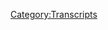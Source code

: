 {{Transcript
    | title         = [[232: Reverend Manning]]
    | caption       = [https://knowledgefight.libsyn.com/knowledge-fight-reverend-manning Listen to this episode on Libsyn]
    | episodeNumber = [[232: Reverend Manning|232]]
    | length        = 01:37:38
}}

{{MessageBox
    | header     = Warning: Bot Generated Content
    | text       = This transcript was automatically generated by transcription software and likely contains many mistakes and misattributions. Please check the audio for definitive quotes, attribution, and context.
    | image      = N3yvass4myg91.webp
    | imagewidth = 50px
    | id         = warning
}}

{{TranscriptBlock
    | name      = Unknown Speaker
    | timestamp = 00:00:00.000
    | text      = Hey everybody, Dan here. I just wanted to slide in real quick before we start this episode
}}

{{TranscriptBlock
    | name      = Unknown Speaker
    | timestamp = 00:00:06.320
    | text      = and give you a warning, a fair warning to one and all. The content that we're going
}}

{{TranscriptBlock
    | name      = Unknown Speaker
    | timestamp = 00:00:11.400
    | text      = to be going over today drifts pretty deeply into stuff that would rightfully be called
}}

{{TranscriptBlock
    | name      = Unknown Speaker
    | timestamp = 00:00:17.519
    | text      = offensive to most people. Some of the content that we end up covering is very homophobic,
}}

{{TranscriptBlock
    | name      = Unknown Speaker
    | timestamp = 00:00:24.120
    | text      = even to a violent extent, and if that is something that you have no tolerance for, I totally
}}

{{TranscriptBlock
    | name      = Unknown Speaker
    | timestamp = 00:00:30.719
    | text      = understand and I would advise maybe this is not the episode for you. That said, let's
}}

{{TranscriptBlock
    | name      = Unknown Speaker
    | timestamp = 00:00:36.600
    | text      = jump in and here is the episode.
}}

{{TranscriptBlock
    | name      = Unknown Speaker
    | timestamp = 00:00:39.560
    | text      = Andy in Kansas, you're on the air, thanks for holding.
}}

{{TranscriptBlock
    | name      = Unknown Speaker
    | timestamp = 00:00:41.560
    | text      = Hello Alex, I'm a first time caller, I'm a huge fan, I love your work.
}}

{{TranscriptBlock
    | name      = Unknown Speaker
    | timestamp = 00:00:46.600
    | text      = I love you.
}}

{{TranscriptBlock
    | name      = Unknown Speaker
    | timestamp = 00:00:47.600
    | text      = Hey everybody, welcome back to Knowledge Fight, I'm Dan.
}}

{{TranscriptBlock
    | name      = Unknown Speaker
    | timestamp = 00:00:49.039
    | text      = I'm Jordan.
}}

{{TranscriptBlock
    | name      = Unknown Speaker
    | timestamp = 00:00:50.039
    | text      = We're a couple dudes that like to sit around, drink novelty beverages, and talk a little
}}

{{TranscriptBlock
    | name      = Unknown Speaker
    | timestamp = 00:00:52.320
    | text      = bit about Alex Jones.
}}

{{TranscriptBlock
    | name      = Unknown Speaker
    | timestamp = 00:00:53.840
    | text      = Indeed we are, Dan.
}}

{{TranscriptBlock
    | name      = Unknown Speaker
    | timestamp = 00:00:55.399
    | text      = Jordan.
}}

{{TranscriptBlock
    | name      = Unknown Speaker
    | timestamp = 00:00:56.399
    | text      = Dan.
}}

{{TranscriptBlock
    | name      = Unknown Speaker
    | timestamp = 00:00:57.399
    | text      = Hey.
}}

{{TranscriptBlock
    | name      = Unknown Speaker
    | timestamp = 00:00:58.399
    | text      = I realized that I forgot to ask you this question on our last episode.
}}

{{TranscriptBlock
    | name      = Unknown Speaker
    | timestamp = 00:00:59.399
    | text      = Oh, that's exciting.
}}

{{TranscriptBlock
    | name      = Unknown Speaker
    | timestamp = 00:01:00.399
    | text      = What's your favorite Nicolas Cage movie?
}}

{{TranscriptBlock
    | name      = Unknown Speaker
    | timestamp = 00:01:01.719
    | text      = My favorite Nicolas Cage.
}}

{{TranscriptBlock
    | name      = Unknown Speaker
    | timestamp = 00:01:02.840
    | text      = If you say Knowing, I'm going to punch you.
}}

{{TranscriptBlock
    | name      = Unknown Speaker
    | timestamp = 00:01:04.640
    | text      = Well, Knowing is up there because of that moment, like we talked about in the last episode.
}}

{{TranscriptBlock
    | name      = Unknown Speaker
    | timestamp = 00:01:10.560
    | text      = Being in the theater and laughing that hard was transformative. Now, I don't know what
}}

{{TranscriptBlock
    | name      = Unknown Speaker
    | timestamp = 00:01:17.019
    | text      = kind of answer to give because there's good movies that he's done, like Adaptation is
}}

{{TranscriptBlock
    | name      = Unknown Speaker
    | timestamp = 00:01:21.319
    | text      = really good.
}}

{{TranscriptBlock
    | name      = Unknown Speaker
    | timestamp = 00:01:22.319
    | text      = It's amazing.
}}

{{TranscriptBlock
    | name      = Unknown Speaker
    | timestamp = 00:01:23.319
    | text      = I would say that.
}}

{{TranscriptBlock
    | name      = Unknown Speaker
    | timestamp = 00:01:24.319
    | text      = Or, I mean, Port of Call, New Orleans, Bad Lieutenant is great.
}}

{{TranscriptBlock
    | name      = Unknown Speaker
    | timestamp = 00:01:28.439
    | text      = It's a great movie.
}}

{{TranscriptBlock
    | name      = Unknown Speaker
    | timestamp = 00:01:29.439
    | text      = They're so different in terms of his performances.
}}

{{TranscriptBlock
    | name      = Unknown Speaker
    | timestamp = 00:01:32.599
    | text      = I don't know, Wicker Man's great too if you just want to laugh at it.
}}

{{TranscriptBlock
    | name      = Unknown Speaker
    | timestamp = 00:01:37.359
    | text      = He has such range of movies that I can't choose one that's my favorite, but I'll probably
}}

{{TranscriptBlock
    | name      = Unknown Speaker
    | timestamp = 00:01:42.959
    | text      = say The Family Man.
}}

{{TranscriptBlock
    | name      = Unknown Speaker
    | timestamp = 00:01:51.400
    | text      = It's a close one.
}}

{{TranscriptBlock
    | name      = Unknown Speaker
    | timestamp = 00:01:52.400
    | text      = It's a great one.
}}

{{TranscriptBlock
    | name      = Unknown Speaker
    | timestamp = 00:01:53.400
    | text      = It's a close tie between The Family Man and Matchstick Men.
}}

{{TranscriptBlock
    | name      = Unknown Speaker
    | timestamp = 00:01:59.920
    | text      = I have not seen that one in a long time.
}}

{{TranscriptBlock
    | name      = Unknown Speaker
    | timestamp = 00:02:02.040
    | text      = Those came out when I worked at a theater, so I saw those.
}}

{{TranscriptBlock
    | name      = Unknown Speaker
    | timestamp = 00:02:05.319
    | text      = Although I like Tia Leoni, I would not say that The Family Man is one of my favorites.
}}

{{TranscriptBlock
    | name      = Unknown Speaker
    | timestamp = 00:02:09.560
    | text      = I love Tia Leoni.
}}

{{TranscriptBlock
    | name      = Unknown Speaker
    | timestamp = 00:02:11.360
    | text      = She was great in Bad Boys.
}}

{{TranscriptBlock
    | name      = Unknown Speaker
    | timestamp = 00:02:12.919
    | text      = And what was that show that she had, The Truth About Sex or something like that?
}}

{{TranscriptBlock
    | name      = Unknown Speaker
    | timestamp = 00:02:16.520
    | text      = That wasn't the name of it.
}}

{{TranscriptBlock
    | name      = Unknown Speaker
    | timestamp = 00:02:17.520
    | text      = I don't know.
}}

{{TranscriptBlock
    | name      = Unknown Speaker
    | timestamp = 00:02:18.520
    | text      = There was some NBC show that she was on that was really great, and I can't remember what
}}

{{TranscriptBlock
    | name      = Unknown Speaker
    | timestamp = 00:02:20.879
    | text      = the name of it was.
}}

{{TranscriptBlock
    | name      = Unknown Speaker
    | timestamp = 00:02:21.879
    | text      = No way.
}}

{{TranscriptBlock
    | name      = Unknown Speaker
    | timestamp = 00:02:22.879
    | text      = She was in You Kill Me, which is a great, or it's not a great movie, but it's...
}}

{{TranscriptBlock
    | name      = Unknown Speaker
    | timestamp = 00:02:26.639
    | text      = She was married to David Duchovny.
}}

{{TranscriptBlock
    | name      = Unknown Speaker
    | timestamp = 00:02:28.280
    | text      = Really?
}}

{{TranscriptBlock
    | name      = Unknown Speaker
    | timestamp = 00:02:29.280
    | text      = Yeah.
}}

{{TranscriptBlock
    | name      = Unknown Speaker
    | timestamp = 00:02:30.280
    | text      = Oh yeah, she was, wasn't she?
}}

{{TranscriptBlock
    | name      = Unknown Speaker
    | timestamp = 00:02:31.280
    | text      = I think they got a divorce because he's a sex addict.
}}

{{TranscriptBlock
    | name      = Unknown Speaker
    | timestamp = 00:02:32.280
    | text      = Eh, sure.
}}

{{TranscriptBlock
    | name      = Unknown Speaker
    | timestamp = 00:02:33.280
    | text      = Why not?
}}

{{TranscriptBlock
    | name      = Unknown Speaker
    | timestamp = 00:02:34.280
    | text      = Am I just thinking of Californication?
}}

{{TranscriptBlock
    | name      = Unknown Speaker
    | timestamp = 00:02:35.280
    | text      = I don't know.
}}

{{TranscriptBlock
    | name      = Unknown Speaker
    | timestamp = 00:02:36.280
    | text      = It is the same thing.
}}

{{TranscriptBlock
    | name      = Unknown Speaker
    | timestamp = 00:02:37.280
    | text      = Anyway...
}}

{{TranscriptBlock
    | name      = Unknown Speaker
    | timestamp = 00:02:38.280
    | text      = Are you thinking of The Red Shoe Diaries?
}}

{{TranscriptBlock
    | name      = Unknown Speaker
    | timestamp = 00:02:39.280
    | text      = This is a show where I don't know much about the personal life of David Duchovny, but I
}}

{{TranscriptBlock
    | name      = Unknown Speaker
    | timestamp = 00:02:42.759
    | text      = do know a lot about Alex Jones.
}}

{{TranscriptBlock
    | name      = Unknown Speaker
    | timestamp = 00:02:44.439
    | text      = And I know nothing about either of those.
}}

{{TranscriptBlock
    | name      = Unknown Speaker
    | timestamp = 00:02:46.460
    | text      = And today it's Wacky Wednesday, so it doesn't matter.
}}

{{TranscriptBlock
    | name      = Unknown Speaker
    | timestamp = 00:02:48.599
    | text      = We're not talking about Alex Jones.
}}

{{TranscriptBlock
    | name      = Unknown Speaker
    | timestamp = 00:02:50.120
    | text      = Yay!
}}

{{TranscriptBlock
    | name      = Unknown Speaker
    | timestamp = 00:02:51.120
    | text      = It's kind of our tiny bit.
}}

{{TranscriptBlock
    | name      = Unknown Speaker
    | timestamp = 00:02:52.120
    | text      = God dammit!
}}

{{TranscriptBlock
    | name      = Unknown Speaker
    | timestamp = 00:02:53.120
    | text      = But we'll get into that here in a second.
}}

{{TranscriptBlock
    | name      = Unknown Speaker
    | timestamp = 00:02:54.719
    | text      = Before we get into the show proper, I'd like to take a moment here to say thank you to
}}

{{TranscriptBlock
    | name      = Unknown Speaker
    | timestamp = 00:02:58.479
    | text      = a couple people who have signed up and are helping support the show, and we appreciate
}}

{{TranscriptBlock
    | name      = Unknown Speaker
    | timestamp = 00:03:02.080
    | text      = it oh so very much.
}}

{{TranscriptBlock
    | name      = Unknown Speaker
    | timestamp = 00:03:03.560
    | text      = So first, I'd like to say thank you so much.
}}

{{TranscriptBlock
    | name      = Unknown Speaker
    | timestamp = 00:03:05.599
    | text      = Kerry, you are now a policy wonk.
}}

{{TranscriptBlock
    | name      = Unknown Speaker
    | timestamp = 00:03:08.439
    | text      = I'm a policy wonk!
}}

{{TranscriptBlock
    | name      = Unknown Speaker
    | timestamp = 00:03:10.280
    | text      = Thank you, Kerry.
}}

{{TranscriptBlock
    | name      = Unknown Speaker
    | timestamp = 00:03:11.280
    | text      = Thank you very much, Kerry, and it could not be more apropos of this episode.
}}

{{TranscriptBlock
    | name      = Unknown Speaker
    | timestamp = 00:03:14.039
    | text      = It is not Kerry Cassidy, it's spelled differently, and, oh god, dude, I'll tell you in a minute.
}}

{{TranscriptBlock
    | name      = Unknown Speaker
    | timestamp = 00:03:19.560
    | text      = So I'd also like to say thank you so much to Beth, you are now a policy wonk.
}}

{{TranscriptBlock
    | name      = Unknown Speaker
    | timestamp = 00:03:23.639
    | text      = I'm a policy wonk.
}}

{{TranscriptBlock
    | name      = Unknown Speaker
    | timestamp = 00:03:24.639
    | text      = Thank you, Beth.
}}

{{TranscriptBlock
    | name      = Unknown Speaker
    | timestamp = 00:03:25.639
    | text      = Thank you very much, Beth.
}}

{{TranscriptBlock
    | name      = Unknown Speaker
    | timestamp = 00:03:26.639
    | text      = If you would like to support the show and become a policy wonk, you can do so by going
}}

{{TranscriptBlock
    | name      = Unknown Speaker
    | timestamp = 00:03:30.159
    | text      = to our website, it's knowledgefight.com, there's a button there to support the show.
}}

{{TranscriptBlock
    | name      = Unknown Speaker
    | timestamp = 00:03:34.319
    | text      = Click that button, help us out, keep on delights, as they say on other podcasts.
}}

{{TranscriptBlock
    | name      = Unknown Speaker
    | timestamp = 00:03:38.319
    | text      = Do they?
}}

{{TranscriptBlock
    | name      = Unknown Speaker
    | timestamp = 00:03:39.319
    | text      = I've heard it.
}}

{{TranscriptBlock
    | name      = Unknown Speaker
    | timestamp = 00:03:41.319
    | text      = Anyway, the reason that Kerry Cassidy triggered something in my brain is because someone posted
}}

{{TranscriptBlock
    | name      = Unknown Speaker
    | timestamp = 00:03:46.979
    | text      = on our Facebook group, go home and tell your mother you're brilliant, a link to Kerry Cassidy's
}}

{{TranscriptBlock
    | name      = Unknown Speaker
    | timestamp = 00:03:52.240
    | text      = TruTV pilot that she made with Project Camelot.
}}

{{TranscriptBlock
    | name      = Unknown Speaker
    | timestamp = 00:03:57.080
    | text      = I didn't realize that that was publicly available.
}}

{{TranscriptBlock
    | name      = Unknown Speaker
    | timestamp = 00:03:59.400
    | text      = Oh, shit.
}}

{{TranscriptBlock
    | name      = Unknown Speaker
    | timestamp = 00:04:00.400
    | text      = I knew that she had made a show, but man.
}}

{{TranscriptBlock
    | name      = Unknown Speaker
    | timestamp = 00:04:03.719
    | text      = Next documentary.
}}

{{TranscriptBlock
    | name      = Unknown Speaker
    | timestamp = 00:04:04.719
    | text      = No, I don't think we can go over it.
}}

{{TranscriptBlock
    | name      = Unknown Speaker
    | timestamp = 00:04:06.979
    | text      = It's really poorly made, but it was really awesome because I've been looking for a really
}}

{{TranscriptBlock
    | name      = Unknown Speaker
    | timestamp = 00:04:11.439
    | text      = long time for the connection between Project Camelot and this guy named Andrew Basiago.
}}

{{TranscriptBlock
    | name      = Unknown Speaker
    | timestamp = 00:04:18.240
    | text      = He's a particular crazy that I'm really into.
}}

{{TranscriptBlock
    | name      = Unknown Speaker
    | timestamp = 00:04:22.199
    | text      = I swore that I'd seen a Project Camelot episode where they interviewed Basiago, but I can't
}}

{{TranscriptBlock
    | name      = Unknown Speaker
    | timestamp = 00:04:28.160
    | text      = find it.
}}

{{TranscriptBlock
    | name      = Unknown Speaker
    | timestamp = 00:04:29.160
    | text      = If they did, it's not online anymore, but he appears in their TruTV pilot.
}}

{{TranscriptBlock
    | name      = Unknown Speaker
    | timestamp = 00:04:35.759
    | text      = Andrew Basiago claims that he was a part of a secret program when he was a kid, then he
}}

{{TranscriptBlock
    | name      = Unknown Speaker
    | timestamp = 00:04:41.399
    | text      = teleported to Mars twice, which is not the most extreme thing.
}}

{{TranscriptBlock
    | name      = Unknown Speaker
    | timestamp = 00:04:46.279
    | text      = He also went with Barack Obama.
}}

{{TranscriptBlock
    | name      = Unknown Speaker
    | timestamp = 00:04:48.439
    | text      = Oh, that's nice.
}}

{{TranscriptBlock
    | name      = Unknown Speaker
    | timestamp = 00:04:49.439
    | text      = Him and Barack Obama were kids and they went to the Mars.
}}

{{TranscriptBlock
    | name      = Unknown Speaker
    | timestamp = 00:04:52.500
    | text      = Most people never even get to meet the president, let alone travel to Mars in a teleporter with
}}

{{TranscriptBlock
    | name      = Unknown Speaker
    | timestamp = 00:04:57.199
    | text      = them.
}}

{{TranscriptBlock
    | name      = Unknown Speaker
    | timestamp = 00:04:58.199
    | text      = It's crazy.
}}

{{TranscriptBlock
    | name      = Unknown Speaker
    | timestamp = 00:04:59.199
    | text      = That's awesome.
}}

{{TranscriptBlock
    | name      = Unknown Speaker
    | timestamp = 00:05:00.199
    | text      = Also, Andrew Basiago says that he's a half dolphin warrior and can breathe underwater.
}}

{{TranscriptBlock
    | name      = Unknown Speaker
    | timestamp = 00:05:02.759
    | text      = Okay.
}}

{{TranscriptBlock
    | name      = Unknown Speaker
    | timestamp = 00:05:03.759
    | text      = All right.
}}

{{TranscriptBlock
    | name      = Unknown Speaker
    | timestamp = 00:05:04.759
    | text      = Is that someone's, I guess, more impressive than meeting the president?
}}

{{TranscriptBlock
    | name      = Unknown Speaker
    | timestamp = 00:05:07.800
    | text      = He has a lot going on and he's someone who I'd really like to cover, but he isn't...
}}

{{TranscriptBlock
    | name      = Unknown Speaker
    | timestamp = 00:05:11.959
    | text      = I can't find the episode on Project Camelot, but then I was watching that pilot and I'm
}}

{{TranscriptBlock
    | name      = Unknown Speaker
    | timestamp = 00:05:15.480
    | text      = like, Basiago!
}}

{{TranscriptBlock
    | name      = Unknown Speaker
    | timestamp = 00:05:16.480
    | text      = I love it.
}}

{{TranscriptBlock
    | name      = Unknown Speaker
    | timestamp = 00:05:17.480
    | text      = He's so crazy.
}}

{{TranscriptBlock
    | name      = Unknown Speaker
    | timestamp = 00:05:19.480
    | text      = Anyway, Jordan, today is not a Project Camelot episode.
}}

{{TranscriptBlock
    | name      = Unknown Speaker
    | timestamp = 00:05:23.879
    | text      = Oh, okay.
}}

{{TranscriptBlock
    | name      = Unknown Speaker
    | timestamp = 00:05:24.879
    | text      = It is Wacky Wednesday, so we're drifting off course, but as we're now on the other side
}}

{{TranscriptBlock
    | name      = Unknown Speaker
    | timestamp = 00:05:28.920
    | text      = of the Obama deception, one of the things that I really want to do is I want to open
}}

{{TranscriptBlock
    | name      = Unknown Speaker
    | timestamp = 00:05:32.759
    | text      = up the Wednesday episode a lot more.
}}

{{TranscriptBlock
    | name      = Unknown Speaker
    | timestamp = 00:05:35.480
    | text      = We've done a lot of Jim Bakker.
}}

{{TranscriptBlock
    | name      = Unknown Speaker
    | timestamp = 00:05:37.220
    | text      = We've done a lot of Project Camelot.
}}

{{TranscriptBlock
    | name      = Unknown Speaker
    | timestamp = 00:05:38.899
    | text      = We've tried to dip our toes in other places.
}}

{{TranscriptBlock
    | name      = Unknown Speaker
    | timestamp = 00:05:41.079
    | text      = It hasn't really worked all that well, generally speaking, because a lot of shows aren't the
}}

{{TranscriptBlock
    | name      = Unknown Speaker
    | timestamp = 00:05:45.279
    | text      = same vibe.
}}

{{TranscriptBlock
    | name      = Unknown Speaker
    | timestamp = 00:05:46.920
    | text      = And I've done...
}}

{{TranscriptBlock
    | name      = Unknown Speaker
    | timestamp = 00:05:47.920
    | text      = I did...
}}

{{TranscriptBlock
    | name      = Unknown Speaker
    | timestamp = 00:05:48.920
    | text      = I watched so many bad shows to prepare for this.
}}

{{TranscriptBlock
    | name      = Unknown Speaker
    | timestamp = 00:05:52.420
    | text      = I watched so many shows that I'm like, nah, it's not right.
}}

{{TranscriptBlock
    | name      = Unknown Speaker
    | timestamp = 00:05:56.439
    | text      = Two guys, a girl, and a pizza place?
}}

{{TranscriptBlock
    | name      = Unknown Speaker
    | timestamp = 00:05:57.600
    | text      = I love that show.
}}

{{TranscriptBlock
    | name      = Unknown Speaker
    | timestamp = 00:05:58.600
    | text      = It's really good.
}}

{{TranscriptBlock
    | name      = Unknown Speaker
    | timestamp = 00:05:59.600
    | text      = Ryan Reynolds, early Ryan Reynolds.
}}

{{TranscriptBlock
    | name      = Unknown Speaker
    | timestamp = 00:06:02.720
    | text      = Trailer Howard.
}}

{{TranscriptBlock
    | name      = Unknown Speaker
    | timestamp = 00:06:03.720
    | text      = That's true.
}}

{{TranscriptBlock
    | name      = Unknown Speaker
    | timestamp = 00:06:04.720
    | text      = Yeah, yeah, yeah.
}}

{{TranscriptBlock
    | name      = Unknown Speaker
    | timestamp = 00:06:05.720
    | text      = She's so awesome.
}}

{{TranscriptBlock
    | name      = Unknown Speaker
    | timestamp = 00:06:06.720
    | text      = Huge crush on Trailer Howard as a child.
}}

{{TranscriptBlock
    | name      = Unknown Speaker
    | timestamp = 00:06:07.839
    | text      = I believe that.
}}

{{TranscriptBlock
    | name      = Unknown Speaker
    | timestamp = 00:06:08.839
    | text      = Made me watch Monk.
}}

{{TranscriptBlock
    | name      = Unknown Speaker
    | timestamp = 00:06:10.680
    | text      = Anyway, I went down a lot of roads.
}}

{{TranscriptBlock
    | name      = Unknown Speaker
    | timestamp = 00:06:14.740
    | text      = One of them was a show called Radical Agenda with Chris Cantwell.
}}

{{TranscriptBlock
    | name      = Unknown Speaker
    | timestamp = 00:06:17.639
    | text      = He's the Nazi who was featured in that Vice documentary at Charlottesville, who then started
}}

{{TranscriptBlock
    | name      = Unknown Speaker
    | timestamp = 00:06:23.220
    | text      = crying a whole bunch when he had to go to jail.
}}

{{TranscriptBlock
    | name      = Unknown Speaker
    | timestamp = 00:06:26.519
    | text      = I listened to his show because he's an outright Nazi.
}}

{{TranscriptBlock
    | name      = Unknown Speaker
    | timestamp = 00:06:29.439
    | text      = I was like...
}}

{{TranscriptBlock
    | name      = Unknown Speaker
    | timestamp = 00:06:30.439
    | text      = Well, he says he's not a Nazi, but who gives a shit?
}}

{{TranscriptBlock
    | name      = Unknown Speaker
    | timestamp = 00:06:32.560
    | text      = Yeah, yeah, yeah.
}}

{{TranscriptBlock
    | name      = Unknown Speaker
    | timestamp = 00:06:33.560
    | text      = He's a white nationalist, for sure.
}}

{{TranscriptBlock
    | name      = Unknown Speaker
    | timestamp = 00:06:35.240
    | text      = He takes that moniker.
}}

{{TranscriptBlock
    | name      = Unknown Speaker
    | timestamp = 00:06:36.240
    | text      = I was like, well, it'd probably be easy to find a lot of similarities with Alex in this,
}}

{{TranscriptBlock
    | name      = Unknown Speaker
    | timestamp = 00:06:40.839
    | text      = and sure enough, there are.
}}

{{TranscriptBlock
    | name      = Unknown Speaker
    | timestamp = 00:06:41.839
    | text      = He has one episode where he talks about how libertarianism is the gateway to white supremacy.
}}

{{TranscriptBlock
    | name      = Unknown Speaker
    | timestamp = 00:06:46.040
    | text      = I'm like, bingo, buddy.
}}

{{TranscriptBlock
    | name      = Unknown Speaker
    | timestamp = 00:06:48.879
    | text      = Called that one.
}}

{{TranscriptBlock
    | name      = Unknown Speaker
    | timestamp = 00:06:50.079
    | text      = He has an episode where he interviews Simon Roche, who Alex has had on a bunch.
}}

{{TranscriptBlock
    | name      = Unknown Speaker
    | timestamp = 00:06:53.660
    | text      = He's the Swedish launder who wants to peddle white genocide narratives.
}}

{{TranscriptBlock
    | name      = Unknown Speaker
    | timestamp = 00:06:59.160
    | text      = It's just a bad show, though.
}}

{{TranscriptBlock
    | name      = Unknown Speaker
    | timestamp = 00:07:00.860
    | text      = It's not good.
}}

{{TranscriptBlock
    | name      = Unknown Speaker
    | timestamp = 00:07:01.860
    | text      = He's not running a con, and he wears his white supremacy on his sleeve.
}}

{{TranscriptBlock
    | name      = Unknown Speaker
    | timestamp = 00:07:05.759
    | text      = So it's kind of a situation where we're going to listen to it and be like, you're a white
}}

{{TranscriptBlock
    | name      = Unknown Speaker
    | timestamp = 00:07:09.079
    | text      = supremacist.
}}

{{TranscriptBlock
    | name      = Unknown Speaker
    | timestamp = 00:07:10.079
    | text      = Yep, you bet I am.
}}

{{TranscriptBlock
    | name      = Unknown Speaker
    | timestamp = 00:07:11.079
    | text      = Yeah.
}}

{{TranscriptBlock
    | name      = Unknown Speaker
    | timestamp = 00:07:12.079
    | text      = Yeah.
}}

{{TranscriptBlock
    | name      = Unknown Speaker
    | timestamp = 00:07:13.079
    | text      = That is kind of immunizing yourself against our particular form of takedown.
}}

{{TranscriptBlock
    | name      = Unknown Speaker
    | timestamp = 00:07:17.399
    | text      = Yeah.
}}

{{TranscriptBlock
    | name      = Unknown Speaker
    | timestamp = 00:07:18.399
    | text      = So it didn't do it for me, and I don't know how to cover it.
}}

{{TranscriptBlock
    | name      = Unknown Speaker
    | timestamp = 00:07:22.259
    | text      = We may revisit it at some point.
}}

{{TranscriptBlock
    | name      = Unknown Speaker
    | timestamp = 00:07:24.139
    | text      = There's a whole bunch of shows that I listen to that were busts.
}}

{{TranscriptBlock
    | name      = Unknown Speaker
    | timestamp = 00:07:27.500
    | text      = And so I thought about it, and I'm like, well, another good use of this time would be...
}}

{{TranscriptBlock
    | name      = Unknown Speaker
    | timestamp = 00:07:31.839
    | text      = ...to explore some of Alex's guests that we haven't explored, or maybe we've touched on
}}

{{TranscriptBlock
    | name      = Unknown Speaker
    | timestamp = 00:07:37.879
    | text      = a little bit, and give me a chance to deal with some of my favorite crazies.
}}

{{TranscriptBlock
    | name      = Unknown Speaker
    | timestamp = 00:07:43.540
    | text      = So everyone knows my favorite crazy is Daryl Hamamoto, because he is a guy who is a legitimate
}}

{{TranscriptBlock
    | name      = Unknown Speaker
    | timestamp = 00:07:50.160
    | text      = professor.
}}

{{TranscriptBlock
    | name      = Unknown Speaker
    | timestamp = 00:07:51.160
    | text      = He was doing some real important research in the desexualization of Asian-American men
}}

{{TranscriptBlock
    | name      = Unknown Speaker
    | timestamp = 00:07:56.879
    | text      = in our culture, and then lost his mind, and now talks about how his pink guitar is gay,
}}

{{TranscriptBlock
    | name      = Unknown Speaker
    | timestamp = 00:08:02.519
    | text      = and the Illuminati is in charge of all schools.
}}

{{TranscriptBlock
    | name      = Unknown Speaker
    | timestamp = 00:08:05.500
    | text      = And Linda Katehi, the president of UC Davis, has a bunch of mind control antennas.
}}

{{TranscriptBlock
    | name      = Unknown Speaker
    | timestamp = 00:08:10.779
    | text      = I love the guy.
}}

{{TranscriptBlock
    | name      = Unknown Speaker
    | timestamp = 00:08:11.779
    | text      = I still think that's true.
}}

{{TranscriptBlock
    | name      = Unknown Speaker
    | timestamp = 00:08:12.779
    | text      = He's so crazy.
}}

{{TranscriptBlock
    | name      = Unknown Speaker
    | timestamp = 00:08:13.779
    | text      = He is great.
}}

{{TranscriptBlock
    | name      = Unknown Speaker
    | timestamp = 00:08:14.779
    | text      = We're not going to be talking about him today.
}}

{{TranscriptBlock
    | name      = Unknown Speaker
    | timestamp = 00:08:16.600
    | text      = We are going to be talking about my second favorite crazy, and that is someone who we've
}}

{{TranscriptBlock
    | name      = Unknown Speaker
    | timestamp = 00:08:20.120
    | text      = experienced on Alex Jones' show before.
}}

{{TranscriptBlock
    | name      = Unknown Speaker
    | timestamp = 00:08:22.839
    | text      = It is Reverend James David Manning.
}}

{{TranscriptBlock
    | name      = Unknown Speaker
    | timestamp = 00:08:25.560
    | text      = Oh, shit.
}}

{{TranscriptBlock
    | name      = Unknown Speaker
    | timestamp = 00:08:26.560
    | text      = Crazy, crazy.
}}

{{TranscriptBlock
    | name      = Unknown Speaker
    | timestamp = 00:08:27.560
    | text      = Oh, somebody sent me a bucket of poop today, Dan.
}}

{{TranscriptBlock
    | name      = Unknown Speaker
    | timestamp = 00:08:31.160
    | text      = Exactly.
}}

{{TranscriptBlock
    | name      = Unknown Speaker
    | timestamp = 00:08:32.159
    | text      = That is where that drop comes from, from Reverend Manning.
}}

{{TranscriptBlock
    | name      = Unknown Speaker
    | timestamp = 00:08:34.960
    | text      = He is someone who has been a guest on Alex Jones' show since at least 2010, up till Trump's
}}

{{TranscriptBlock
    | name      = Unknown Speaker
    | timestamp = 00:08:40.639
    | text      = election, and then Manning turned on Trump, and now says he's going to bring in the tribulation,
}}

{{TranscriptBlock
    | name      = Unknown Speaker
    | timestamp = 00:08:46.740
    | text      = and calls him Tribulation Trump.
}}

{{TranscriptBlock
    | name      = Unknown Speaker
    | timestamp = 00:08:48.399
    | text      = And so now he's not welcomed back on Alex's show.
}}

{{TranscriptBlock
    | name      = Unknown Speaker
    | timestamp = 00:08:50.120
    | text      = Of course.
}}

{{TranscriptBlock
    | name      = Unknown Speaker
    | timestamp = 00:08:51.120
    | text      = But for that six years, he was a guest who had come on on a fairly regular basis.
}}

{{TranscriptBlock
    | name      = Unknown Speaker
    | timestamp = 00:08:54.559
    | text      = Beyond that, he's also appeared on Michael Savage's show.
}}

{{TranscriptBlock
    | name      = Unknown Speaker
    | timestamp = 00:08:58.320
    | text      = He has been on Gavin McInnes' show.
}}

{{TranscriptBlock
    | name      = Unknown Speaker
    | timestamp = 00:09:00.799
    | text      = I found an episode of that.
}}

{{TranscriptBlock
    | name      = Unknown Speaker
    | timestamp = 00:09:02.679
    | text      = It's not great.
}}

{{TranscriptBlock
    | name      = Unknown Speaker
    | timestamp = 00:09:03.679
    | text      = That's not good.
}}

{{TranscriptBlock
    | name      = Unknown Speaker
    | timestamp = 00:09:04.679
    | text      = They talk about how Trump is kind of like a rapper, because he's really rich.
}}

{{TranscriptBlock
    | name      = Unknown Speaker
    | timestamp = 00:09:08.200
    | text      = It's not good.
}}

{{TranscriptBlock
    | name      = Unknown Speaker
    | timestamp = 00:09:10.480
    | text      = We won't be listening to any of that.
}}

{{TranscriptBlock
    | name      = Unknown Speaker
    | timestamp = 00:09:12.679
    | text      = But I feel like in the time that we've talked about Reverend Manning, we haven't really
}}

{{TranscriptBlock
    | name      = Unknown Speaker
    | timestamp = 00:09:18.840
    | text      = dealt with how awful a person he is.
}}

{{TranscriptBlock
    | name      = Unknown Speaker
    | timestamp = 00:09:22.519
    | text      = And in this episode, I planned to lay out for you and demonstrate exactly how crazy
}}

{{TranscriptBlock
    | name      = Unknown Speaker
    | timestamp = 00:09:30.320
    | text      = he is.
}}

{{TranscriptBlock
    | name      = Unknown Speaker
    | timestamp = 00:09:31.399
    | text      = And then it's going to turn really bad at the end.
}}

{{TranscriptBlock
    | name      = Unknown Speaker
    | timestamp = 00:09:33.679
    | text      = That sounds right.
}}

{{TranscriptBlock
    | name      = Unknown Speaker
    | timestamp = 00:09:34.679
    | text      = That sounds right for us.
}}

{{TranscriptBlock
    | name      = Unknown Speaker
    | timestamp = 00:09:35.799
    | text      = Here's an out of context drop from today's exploration of Reverend James David Manning.
}}

{{TranscriptBlock
    | name      = Unknown Speaker
    | timestamp = 00:09:40.799
    | text      = I am now a 9-11 shooter!
}}

{{TranscriptBlock
    | name      = Unknown Speaker
    | timestamp = 00:09:45.600
    | text      = Wait, did he?
}}

{{TranscriptBlock
    | name      = Unknown Speaker
    | timestamp = 00:09:51.480
    | text      = It's funny both ways.
}}

{{TranscriptBlock
    | name      = Unknown Speaker
    | timestamp = 00:09:52.480
    | text      = Did he say, I am not or I am now?
}}

{{TranscriptBlock
    | name      = Unknown Speaker
    | timestamp = 00:09:54.720
    | text      = Now.
}}

{{TranscriptBlock
    | name      = Unknown Speaker
    | timestamp = 00:09:55.720
    | text      = He said, I am now a 9-11 shooter.
}}

{{TranscriptBlock
    | name      = Unknown Speaker
    | timestamp = 00:09:56.960
    | text      = He's announcing from the pulpit.
}}

{{TranscriptBlock
    | name      = Unknown Speaker
    | timestamp = 00:09:59.960
    | text      = In church.
}}

{{TranscriptBlock
    | name      = Unknown Speaker
    | timestamp = 00:10:00.960
    | text      = Two ruckus applause!
}}

{{TranscriptBlock
    | name      = Unknown Speaker
    | timestamp = 00:10:01.960
    | text      = That is surreal.
}}

{{TranscriptBlock
    | name      = Unknown Speaker
    | timestamp = 00:10:02.960
    | text      = That was actually in First Corinthians, though.
}}

{{TranscriptBlock
    | name      = Unknown Speaker
    | timestamp = 00:10:09.039
    | text      = I am now a 9-11 shooter!
}}

{{TranscriptBlock
    | name      = Unknown Speaker
    | timestamp = 00:10:12.519
    | text      = Woo!
}}

{{TranscriptBlock
    | name      = Unknown Speaker
    | timestamp = 00:10:13.519
    | text      = Amen!
}}

{{TranscriptBlock
    | name      = Unknown Speaker
    | timestamp = 00:10:14.519
    | text      = So that should give you a little bit of a sense of...
}}

{{TranscriptBlock
    | name      = Unknown Speaker
    | timestamp = 00:10:17.240
    | text      = I want to be in his congregation so bad.
}}

{{TranscriptBlock
    | name      = Unknown Speaker
    | timestamp = 00:10:19.360
    | text      = That sounds like way more fun than most churches.
}}

{{TranscriptBlock
    | name      = Unknown Speaker
    | timestamp = 00:10:21.360
    | text      = You think you'd be welcome?
}}

{{TranscriptBlock
    | name      = Unknown Speaker
    | timestamp = 00:10:22.879
    | text      = Why?
}}

{{TranscriptBlock
    | name      = Unknown Speaker
    | timestamp = 00:10:23.879
    | text      = Don't like white people all that much.
}}

{{TranscriptBlock
    | name      = Unknown Speaker
    | timestamp = 00:10:25.960
    | text      = Not a fan.
}}

{{TranscriptBlock
    | name      = Unknown Speaker
    | timestamp = 00:10:26.960
    | text      = Yeah, but I think I've got...
}}

{{TranscriptBlock
    | name      = Unknown Speaker
    | timestamp = 00:10:28.679
    | text      = But twist!
}}

{{TranscriptBlock
    | name      = Unknown Speaker
    | timestamp = 00:10:29.679
    | text      = He also hates black people.
}}

{{TranscriptBlock
    | name      = Unknown Speaker
    | timestamp = 00:10:30.679
    | text      = Yeah, well, there's that.
}}

{{TranscriptBlock
    | name      = Unknown Speaker
    | timestamp = 00:10:33.440
    | text      = Reverend Manning is one of the most sort of three-tool player bigots.
}}

{{TranscriptBlock
    | name      = Unknown Speaker
    | timestamp = 00:10:39.159
    | text      = He's a triple threat.
}}

{{TranscriptBlock
    | name      = Unknown Speaker
    | timestamp = 00:10:40.960
    | text      = He hates everybody.
}}

{{TranscriptBlock
    | name      = Unknown Speaker
    | timestamp = 00:10:41.960
    | text      = Right.
}}

{{TranscriptBlock
    | name      = Unknown Speaker
    | timestamp = 00:10:42.960
    | text      = And talks shit on everybody.
}}

{{TranscriptBlock
    | name      = Unknown Speaker
    | timestamp = 00:10:44.480
    | text      = It's pretty remarkable, his ability to hate.
}}

{{TranscriptBlock
    | name      = Unknown Speaker
    | timestamp = 00:10:48.639
    | text      = He is particularly a virulent homophobe.
}}

{{TranscriptBlock
    | name      = Unknown Speaker
    | timestamp = 00:10:52.399
    | text      = So we'll deal with that.
}}

{{TranscriptBlock
    | name      = Unknown Speaker
    | timestamp = 00:10:54.080
    | text      = But our first clip, Jordan, comes to us from a speech he's doing.
}}

{{TranscriptBlock
    | name      = Unknown Speaker
    | timestamp = 00:11:00.919
    | text      = And the reason that I chose to start with this one is, on the Obama deception coverage,
}}

{{TranscriptBlock
    | name      = Unknown Speaker
    | timestamp = 00:11:06.000
    | text      = you made the argument that the first two years of Obama's term were a lynchpin in history.
}}

{{TranscriptBlock
    | name      = Unknown Speaker
    | timestamp = 00:11:11.799
    | text      = You believe that, and you were saying you were going to write a doctoral thesis on it
}}

{{TranscriptBlock
    | name      = Unknown Speaker
    | timestamp = 00:11:14.919
    | text      = if you ever go back to school.
}}

{{TranscriptBlock
    | name      = Unknown Speaker
    | timestamp = 00:11:16.960
    | text      = Did I say that?
}}

{{TranscriptBlock
    | name      = Unknown Speaker
    | timestamp = 00:11:17.960
    | text      = Maybe something like that.
}}

{{TranscriptBlock
    | name      = Unknown Speaker
    | timestamp = 00:11:18.960
    | text      = I remember so little from that day.
}}

{{TranscriptBlock
    | name      = Unknown Speaker
    | timestamp = 00:11:20.600
    | text      = You recommended someone study it.
}}

{{TranscriptBlock
    | name      = Unknown Speaker
    | timestamp = 00:11:22.440
    | text      = Oh, okay.
}}

{{TranscriptBlock
    | name      = Unknown Speaker
    | timestamp = 00:11:23.440
    | text      = Yeah, yeah, yeah.
}}

{{TranscriptBlock
    | name      = Unknown Speaker
    | timestamp = 00:11:24.440
    | text      = And I'll tell you this.
}}

{{TranscriptBlock
    | name      = Unknown Speaker
    | timestamp = 00:11:25.440
    | text      = Yes.
}}

{{TranscriptBlock
    | name      = Unknown Speaker
    | timestamp = 00:11:26.440
    | text      = Reverend James David Manning has studied the first two years.
}}

{{TranscriptBlock
    | name      = Unknown Speaker
    | timestamp = 00:11:28.440
    | text      = I retract my ask.
}}

{{TranscriptBlock
    | name      = Unknown Speaker
    | timestamp = 00:11:30.799
    | text      = Here is what he has to say about the first two years of Obama's presidency.
}}

{{TranscriptBlock
    | name      = Unknown Speaker
    | timestamp = 00:11:34.960
    | text      = The first two years of the Obama administration, he released homosexual demons.
}}

{{TranscriptBlock
    | name      = Unknown Speaker
    | timestamp = 00:11:40.919
    | text      = From where?
}}

{{TranscriptBlock
    | name      = Unknown Speaker
    | timestamp = 00:11:42.320
    | text      = And by the way, Stephen, just saying homosexual is taking a chance because the silicon valley
}}

{{TranscriptBlock
    | name      = Unknown Speaker
    | timestamp = 00:11:49.679
    | text      = can throw me off of YouTube simply for saying that.
}}

{{TranscriptBlock
    | name      = Unknown Speaker
    | timestamp = 00:11:52.480
    | text      = God, they don't like that word.
}}

{{TranscriptBlock
    | name      = Unknown Speaker
    | timestamp = 00:11:57.320
    | text      = But the first two years of the Obama administration, he released the homosexual demons.
}}

{{TranscriptBlock
    | name      = Unknown Speaker
    | timestamp = 00:12:01.519
    | text      = And they were...
}}

{{TranscriptBlock
    | name      = Unknown Speaker
    | timestamp = 00:12:02.519
    | text      = Say it again.
}}

{{TranscriptBlock
    | name      = Unknown Speaker
    | timestamp = 00:12:03.519
    | text      = They just came out of the woodwork.
}}

{{TranscriptBlock
    | name      = Unknown Speaker
    | timestamp = 00:12:08.600
    | text      = And then the first two years of Donald Trump, he released a psychotic freaky perverted sex
}}

{{TranscriptBlock
    | name      = Unknown Speaker
    | timestamp = 00:12:13.919
    | text      = demons.
}}

{{TranscriptBlock
    | name      = Unknown Speaker
    | timestamp = 00:12:14.919
    | text      = Okay.
}}

{{TranscriptBlock
    | name      = Unknown Speaker
    | timestamp = 00:12:15.919
    | text      = I don't know which is worse or which is better, Dan.
}}

{{TranscriptBlock
    | name      = Unknown Speaker
    | timestamp = 00:12:21.919
    | text      = I love it.
}}

{{TranscriptBlock
    | name      = Unknown Speaker
    | timestamp = 00:12:22.919
    | text      = I love it.
}}

{{TranscriptBlock
    | name      = Unknown Speaker
    | timestamp = 00:12:23.919
    | text      = The psychotic freaky sex demons.
}}

{{TranscriptBlock
    | name      = Unknown Speaker
    | timestamp = 00:12:26.120
    | text      = Psychotic freaky sex demons.
}}

{{TranscriptBlock
    | name      = Unknown Speaker
    | timestamp = 00:12:28.240
    | text      = I imagine like it's a sex demon with a lampshade on its head and a bloody knife in its head.
}}

{{TranscriptBlock
    | name      = Unknown Speaker
    | timestamp = 00:12:32.799
    | text      = That's what I hear.
}}

{{TranscriptBlock
    | name      = Unknown Speaker
    | timestamp = 00:12:34.080
    | text      = Psychotic freaky.
}}

{{TranscriptBlock
    | name      = Unknown Speaker
    | timestamp = 00:12:35.080
    | text      = He's wearing the bottom half of a horse costume, where you're supposed to have two people,
}}

{{TranscriptBlock
    | name      = Unknown Speaker
    | timestamp = 00:12:39.080
    | text      = but he's got the bottom half.
}}

{{TranscriptBlock
    | name      = Unknown Speaker
    | timestamp = 00:12:40.080
    | text      = I don't know why lampshade on the head is like my go-to for freaky.
}}

{{TranscriptBlock
    | name      = Unknown Speaker
    | timestamp = 00:12:43.399
    | text      = I like it.
}}

{{TranscriptBlock
    | name      = Unknown Speaker
    | timestamp = 00:12:44.399
    | text      = Yeah.
}}

{{TranscriptBlock
    | name      = Unknown Speaker
    | timestamp = 00:12:45.399
    | text      = It comes from a very particular time in pop culture, I think.
}}

{{TranscriptBlock
    | name      = Unknown Speaker
    | timestamp = 00:12:48.600
    | text      = So yeah, man, sex demons.
}}

{{TranscriptBlock
    | name      = Unknown Speaker
    | timestamp = 00:12:52.200
    | text      = There's an interesting thing that he does point out for him specifically, is that when
}}

{{TranscriptBlock
    | name      = Unknown Speaker
    | timestamp = 00:12:59.200
    | text      = he says saying homosexual is bad, just like saying the word homosexual is bad.
}}

{{TranscriptBlock
    | name      = Unknown Speaker
    | timestamp = 00:13:05.840
    | text      = For him in particular, it's just like saying Jew and saying Jew, you know, like, yeah,
}}

{{TranscriptBlock
    | name      = Unknown Speaker
    | timestamp = 00:13:11.879
    | text      = for you, it is bad.
}}

{{TranscriptBlock
    | name      = Unknown Speaker
    | timestamp = 00:13:13.480
    | text      = Right.
}}

{{TranscriptBlock
    | name      = Unknown Speaker
    | timestamp = 00:13:14.480
    | text      = But he's making the same argument Alex makes all the time.
}}

{{TranscriptBlock
    | name      = Unknown Speaker
    | timestamp = 00:13:16.659
    | text      = It's like, that's a word they don't want people to use.
}}

{{TranscriptBlock
    | name      = Unknown Speaker
    | timestamp = 00:13:18.840
    | text      = No, we're cool with it.
}}

{{TranscriptBlock
    | name      = Unknown Speaker
    | timestamp = 00:13:20.399
    | text      = I don't think anybody has a real problem with it.
}}

{{TranscriptBlock
    | name      = Unknown Speaker
    | timestamp = 00:13:22.240
    | text      = I don't know.
}}

{{TranscriptBlock
    | name      = Unknown Speaker
    | timestamp = 00:13:23.240
    | text      = Someone could correct me if I'm wrong, but I don't think I've ever run into anybody who's
}}

{{TranscriptBlock
    | name      = Unknown Speaker
    | timestamp = 00:13:26.620
    | text      = like homosexual as a term, like the N-word or anything.
}}

{{TranscriptBlock
    | name      = Unknown Speaker
    | timestamp = 00:13:32.480
    | text      = I'm assuming some people are, everybody's bad about it.
}}

{{TranscriptBlock
    | name      = Unknown Speaker
    | timestamp = 00:13:35.679
    | text      = People have quirks.
}}

{{TranscriptBlock
    | name      = Unknown Speaker
    | timestamp = 00:13:36.679
    | text      = Yeah.
}}

{{TranscriptBlock
    | name      = Unknown Speaker
    | timestamp = 00:13:37.679
    | text      = So one of the other roads that I went down when I was trying to figure out how we could
}}

{{TranscriptBlock
    | name      = Unknown Speaker
    | timestamp = 00:13:43.480
    | text      = expand Wacky Wednesday was I started listening to a bunch of Stefan Molyneux.
}}

{{TranscriptBlock
    | name      = Unknown Speaker
    | timestamp = 00:13:47.840
    | text      = Yeah, you've been, of course, possessed by psychotic freaky sex demons.
}}

{{TranscriptBlock
    | name      = Unknown Speaker
    | timestamp = 00:13:51.639
    | text      = Indeed.
}}

{{TranscriptBlock
    | name      = Unknown Speaker
    | timestamp = 00:13:52.639
    | text      = I used to watch a guy stare into a camera and say stupid shit vis-Ã -vis watching Stefan
}}

{{TranscriptBlock
    | name      = Unknown Speaker
    | timestamp = 00:13:58.559
    | text      = Molyneux.
}}

{{TranscriptBlock
    | name      = Unknown Speaker
    | timestamp = 00:13:59.559
    | text      = Yeah.
}}

{{TranscriptBlock
    | name      = Unknown Speaker
    | timestamp = 00:14:00.559
    | text      = But as I was watching, I started to remember how he likes to sue people who use his content
}}

{{TranscriptBlock
    | name      = Unknown Speaker
    | timestamp = 00:14:04.519
    | text      = even in sort of fair use context.
}}

{{TranscriptBlock
    | name      = Unknown Speaker
    | timestamp = 00:14:06.519
    | text      = Yeah.
}}

{{TranscriptBlock
    | name      = Unknown Speaker
    | timestamp = 00:14:07.519
    | text      = And so I'm like, I don't want to fuck with this.
}}

{{TranscriptBlock
    | name      = Unknown Speaker
    | timestamp = 00:14:08.519
    | text      = We'll probably never end up covering Stefan Molyneux, even if we're well within our rights
}}

{{TranscriptBlock
    | name      = Unknown Speaker
    | timestamp = 00:14:12.500
    | text      = to cover it.
}}

{{TranscriptBlock
    | name      = Unknown Speaker
    | timestamp = 00:14:13.720
    | text      = I still just don't want the headache, but I found that he is pretty obsessed with pop
}}

{{TranscriptBlock
    | name      = Unknown Speaker
    | timestamp = 00:14:19.279
    | text      = culture and I watched a pretty long video where he very poorly breaks down the show
}}

{{TranscriptBlock
    | name      = Unknown Speaker
    | timestamp = 00:14:25.000
    | text      = Lost.
}}

{{TranscriptBlock
    | name      = Unknown Speaker
    | timestamp = 00:14:28.320
    | text      = A particular import to you.
}}

{{TranscriptBlock
    | name      = Unknown Speaker
    | timestamp = 00:14:30.240
    | text      = Yeah.
}}

{{TranscriptBlock
    | name      = Unknown Speaker
    | timestamp = 00:14:31.240
    | text      = And I also found it at one where he is talking about how great Inception is, a lot of movie
}}

{{TranscriptBlock
    | name      = Unknown Speaker
    | timestamp = 00:14:36.080
    | text      = reviews on Stefan Molyneux's page.
}}

{{TranscriptBlock
    | name      = Unknown Speaker
    | timestamp = 00:14:38.679
    | text      = And that leads us to this next clip, which is from Reverend Manning.
}}

{{TranscriptBlock
    | name      = Unknown Speaker
    | timestamp = 00:14:43.480
    | text      = And what I'm trying to get at is a lot of these guys love pop culture, but they're really
}}

{{TranscriptBlock
    | name      = Unknown Speaker
    | timestamp = 00:14:48.059
    | text      = mad at it because it doesn't reflect what they want it to reflect.
}}

{{TranscriptBlock
    | name      = Unknown Speaker
    | timestamp = 00:14:51.879
    | text      = And so they spend a lot of their time with these really high minded things.
}}

{{TranscriptBlock
    | name      = Unknown Speaker
    | timestamp = 00:14:56.159
    | text      = Like Reverend Manning thinks he's saving the world with Jesus, but also he needs to take
}}

{{TranscriptBlock
    | name      = Unknown Speaker
    | timestamp = 00:15:01.580
    | text      = time out of his day to curse Lena Dunham.
}}

{{TranscriptBlock
    | name      = Unknown Speaker
    | timestamp = 00:15:04.879
    | text      = Okay.
}}

{{TranscriptBlock
    | name      = Unknown Speaker
    | timestamp = 00:15:05.879
    | text      = I want to do something here.
}}

{{TranscriptBlock
    | name      = Unknown Speaker
    | timestamp = 00:15:09.759
    | text      = Is he literally going to curse Lena Dunham?
}}

{{TranscriptBlock
    | name      = Unknown Speaker
    | timestamp = 00:15:14.279
    | text      = In the place of those of us, stand to represent those of us who believe that this is worse
}}

{{TranscriptBlock
    | name      = Unknown Speaker
    | timestamp = 00:15:20.559
    | text      = than abominable.
}}

{{TranscriptBlock
    | name      = Unknown Speaker
    | timestamp = 00:15:22.600
    | text      = And that this...
}}

{{TranscriptBlock
    | name      = Unknown Speaker
    | timestamp = 00:15:23.600
    | text      = What did he just say?
}}

{{TranscriptBlock
    | name      = Unknown Speaker
    | timestamp = 00:15:24.659
    | text      = It's worse than abominable.
}}

{{TranscriptBlock
    | name      = Unknown Speaker
    | timestamp = 00:15:25.659
    | text      = Abominable.
}}

{{TranscriptBlock
    | name      = Unknown Speaker
    | timestamp = 00:15:26.659
    | text      = Abominable.
}}

{{TranscriptBlock
    | name      = Unknown Speaker
    | timestamp = 00:15:27.659
    | text      = Abominable.
}}

{{TranscriptBlock
    | name      = Unknown Speaker
    | timestamp = 00:15:28.659
    | text      = Okay.
}}

{{TranscriptBlock
    | name      = Unknown Speaker
    | timestamp = 00:15:29.659
    | text      = I thought I heard like Obama Boone.
}}

{{TranscriptBlock
    | name      = Unknown Speaker
    | timestamp = 00:15:30.659
    | text      = He might.
}}

{{TranscriptBlock
    | name      = Unknown Speaker
    | timestamp = 00:15:31.659
    | text      = I thought he was referencing some sort of awful thing.
}}

{{TranscriptBlock
    | name      = Unknown Speaker
    | timestamp = 00:15:34.840
    | text      = That's probably me.
}}

{{TranscriptBlock
    | name      = Unknown Speaker
    | timestamp = 00:15:35.840
    | text      = He's talking about when Lena Dunham hosted SNL.
}}

{{TranscriptBlock
    | name      = Unknown Speaker
    | timestamp = 00:15:38.320
    | text      = So that's in context.
}}

{{TranscriptBlock
    | name      = Unknown Speaker
    | timestamp = 00:15:39.600
    | text      = And also...
}}

{{TranscriptBlock
    | name      = Unknown Speaker
    | timestamp = 00:15:40.600
    | text      = That wasn't great.
}}

{{TranscriptBlock
    | name      = Unknown Speaker
    | timestamp = 00:15:41.600
    | text      = I had some pretty raw footage of this, so I had to take it from a YouTube video that
}}

{{TranscriptBlock
    | name      = Unknown Speaker
    | timestamp = 00:15:44.320
    | text      = put some music behind it.
}}

{{TranscriptBlock
    | name      = Unknown Speaker
    | timestamp = 00:15:45.840
    | text      = Okay.
}}

{{TranscriptBlock
    | name      = Unknown Speaker
    | timestamp = 00:15:46.840
    | text      = So that's why there's a little bit of...
}}

{{TranscriptBlock
    | name      = Unknown Speaker
    | timestamp = 00:15:47.840
    | text      = All right.
}}

{{TranscriptBlock
    | name      = Unknown Speaker
    | timestamp = 00:15:48.840
    | text      = There's some swelling.
}}

{{TranscriptBlock
    | name      = Unknown Speaker
    | timestamp = 00:15:49.840
    | text      = I like it.
}}

{{TranscriptBlock
    | name      = Unknown Speaker
    | timestamp = 00:15:50.840
    | text      = Yeah.
}}

{{TranscriptBlock
    | name      = Unknown Speaker
    | timestamp = 00:15:51.840
    | text      = It does add to it.
}}

{{TranscriptBlock
    | name      = Unknown Speaker
    | timestamp = 00:15:52.840
    | text      = This girl's star, Lena Dunham, should not be allowed to get away with this, and Saturday
}}

{{TranscriptBlock
    | name      = Unknown Speaker
    | timestamp = 00:15:55.200
    | text      = Night Live should not be allowed to get away with this.
}}

{{TranscriptBlock
    | name      = Unknown Speaker
    | timestamp = 00:15:59.200
    | text      = And my response is, as being led by the Spirit of God, is to curse Lena Dunham.
}}

{{TranscriptBlock
    | name      = Unknown Speaker
    | timestamp = 00:16:06.639
    | text      = I love the music.
}}

{{TranscriptBlock
    | name      = Unknown Speaker
    | timestamp = 00:16:07.799
    | text      = The music makes it.
}}

{{TranscriptBlock
    | name      = Unknown Speaker
    | timestamp = 00:16:08.799
    | text      = The curses of the Old Testament, to curse you with the diseases, to curse you that your
}}

{{TranscriptBlock
    | name      = Unknown Speaker
    | timestamp = 00:16:16.840
    | text      = organs that you displayed, which should not have been displayed, such as your breast and
}}

{{TranscriptBlock
    | name      = Unknown Speaker
    | timestamp = 00:16:21.720
    | text      = your vagina, would both be filled with a cancerous disease, would not be cured.
}}

{{TranscriptBlock
    | name      = Unknown Speaker
    | timestamp = 00:16:28.279
    | text      = For showing them?
}}

{{TranscriptBlock
    | name      = Unknown Speaker
    | timestamp = 00:16:29.279
    | text      = And that the cancer would not just take you out, but allow you to continue to walk and
}}

{{TranscriptBlock
    | name      = Unknown Speaker
    | timestamp = 00:16:33.960
    | text      = be.
}}

{{TranscriptBlock
    | name      = Unknown Speaker
    | timestamp = 00:16:34.960
    | text      = Jesus!
}}

{{TranscriptBlock
    | name      = Unknown Speaker
    | timestamp = 00:16:35.960
    | text      = And the cancer in your breast and the cancer in your vagina would burn, and you would never
}}

{{TranscriptBlock
    | name      = Unknown Speaker
    | timestamp = 00:16:40.759
    | text      = know any peace.
}}

{{TranscriptBlock
    | name      = Unknown Speaker
    | timestamp = 00:16:42.799
    | text      = And no doctors.
}}

{{TranscriptBlock
    | name      = Unknown Speaker
    | timestamp = 00:16:43.840
    | text      = Or any peace.
}}

{{TranscriptBlock
    | name      = Unknown Speaker
    | timestamp = 00:16:44.840
    | text      = That would be to offer any medication, to offer you any healing or comfort or relief.
}}

{{TranscriptBlock
    | name      = Unknown Speaker
    | timestamp = 00:16:50.600
    | text      = This is thorough.
}}

{{TranscriptBlock
    | name      = Unknown Speaker
    | timestamp = 00:16:51.600
    | text      = I curse you with that curse.
}}

{{TranscriptBlock
    | name      = Unknown Speaker
    | timestamp = 00:16:52.840
    | text      = This is a thorough curse.
}}

{{TranscriptBlock
    | name      = Unknown Speaker
    | timestamp = 00:16:53.840
    | text      = And to Saturday Night Live, who are allowing people to mock the Word of God, all the producers,
}}

{{TranscriptBlock
    | name      = Unknown Speaker
    | timestamp = 00:17:03.399
    | text      = and all of your female daughters, nieces.
}}

{{TranscriptBlock
    | name      = Unknown Speaker
    | timestamp = 00:17:09.519
    | text      = Really don't need to point them out specifically.
}}

{{TranscriptBlock
    | name      = Unknown Speaker
    | timestamp = 00:17:11.839
    | text      = Likewise suffer and curse under the same curse.
}}

{{TranscriptBlock
    | name      = Unknown Speaker
    | timestamp = 00:17:15.680
    | text      = Not them, particularly?
}}

{{TranscriptBlock
    | name      = Unknown Speaker
    | timestamp = 00:17:16.680
    | text      = I curse you in the name of the Lord Jesus Christ, and I bind you under the power of
}}

{{TranscriptBlock
    | name      = Unknown Speaker
    | timestamp = 00:17:23.039
    | text      = the authority that Almighty God has given in the earth to those that believe Him and
}}

{{TranscriptBlock
    | name      = Unknown Speaker
    | timestamp = 00:17:27.920
    | text      = will preach His gospel as He did to Peter there at Caesarea Philippi.
}}

{{TranscriptBlock
    | name      = Unknown Speaker
    | timestamp = 00:17:32.000
    | text      = I curse and bind you there at Saturday Night Live for mocking the Word of God, and ye shall
}}

{{TranscriptBlock
    | name      = Unknown Speaker
    | timestamp = 00:17:40.640
    | text      = see these curses and these cancers come upon all the living.
}}

{{TranscriptBlock
    | name      = Unknown Speaker
    | timestamp = 00:17:45.759
    | text      = And for the men...
}}

{{TranscriptBlock
    | name      = Unknown Speaker
    | timestamp = 00:17:47.119
    | text      = Uh oh.
}}

{{TranscriptBlock
    | name      = Unknown Speaker
    | timestamp = 00:17:48.119
    | text      = Oh.
}}

{{TranscriptBlock
    | name      = Unknown Speaker
    | timestamp = 00:17:49.119
    | text      = The men are getting cursed too.
}}

{{TranscriptBlock
    | name      = Unknown Speaker
    | timestamp = 00:17:50.119
    | text      = I was, I was, I mean, I guess I was worried that he was sexist.
}}

{{TranscriptBlock
    | name      = Unknown Speaker
    | timestamp = 00:17:54.839
    | text      = No.
}}

{{TranscriptBlock
    | name      = Unknown Speaker
    | timestamp = 00:17:55.839
    | text      = Reverend Manning is a lot of things, he is sexist.
}}

{{TranscriptBlock
    | name      = Unknown Speaker
    | timestamp = 00:17:58.359
    | text      = But in this case, he's cursing everybody.
}}

{{TranscriptBlock
    | name      = Unknown Speaker
    | timestamp = 00:18:00.599
    | text      = Does he know that Jesus isn't like a...
}}

{{TranscriptBlock
    | name      = Unknown Speaker
    | timestamp = 00:18:03.359
    | text      = Everybody.
}}

{{TranscriptBlock
    | name      = Unknown Speaker
    | timestamp = 00:18:04.359
    | text      = Hasn't he read the Bible?
}}

{{TranscriptBlock
    | name      = Unknown Speaker
    | timestamp = 00:18:07.200
    | text      = May your organs be filled with emeralds, and your testicles become as rocks.
}}

{{TranscriptBlock
    | name      = Unknown Speaker
    | timestamp = 00:18:15.720
    | text      = And every time you walk, people will know that you are cursed because they will hear
}}

{{TranscriptBlock
    | name      = Unknown Speaker
    | timestamp = 00:18:20.440
    | text      = the sounds of the rocks coming from between your legs as your testicles are the now rocks.
}}

{{TranscriptBlock
    | name      = Unknown Speaker
    | timestamp = 00:18:26.440
    | text      = Wait, dudes are cursed with noisy balls?
}}

{{TranscriptBlock
    | name      = Unknown Speaker
    | timestamp = 00:18:28.680
    | text      = There's no place that you can go.
}}

{{TranscriptBlock
    | name      = Unknown Speaker
    | timestamp = 00:18:30.720
    | text      = Women have cancers all over them, but dudes have noisy balls?
}}

{{TranscriptBlock
    | name      = Unknown Speaker
    | timestamp = 00:18:34.559
    | text      = Some sort of a garment or instrument that would deafen the sound of the rocks of your
}}

{{TranscriptBlock
    | name      = Unknown Speaker
    | timestamp = 00:18:39.440
    | text      = testicles as you walk.
}}

{{TranscriptBlock
    | name      = Unknown Speaker
    | timestamp = 00:18:42.559
    | text      = This is a thorough curse.
}}

{{TranscriptBlock
    | name      = Unknown Speaker
    | timestamp = 00:18:43.559
    | text      = And everyone will know that you have participated in the mocking of God's Word.
}}

{{TranscriptBlock
    | name      = Unknown Speaker
    | timestamp = 00:18:48.000
    | text      = Okay.
}}

{{TranscriptBlock
    | name      = Unknown Speaker
    | timestamp = 00:18:49.000
    | text      = These are these lewd sexual statements out of your own debauchery to curse the beauty
}}

{{TranscriptBlock
    | name      = Unknown Speaker
    | timestamp = 00:18:59.119
    | text      = of God, his creation, and the man and wife relationship that God Almighty has put into
}}

{{TranscriptBlock
    | name      = Unknown Speaker
    | timestamp = 00:19:04.640
    | text      = the earth.
}}

{{TranscriptBlock
    | name      = Unknown Speaker
    | timestamp = 00:19:05.640
    | text      = Be you cursed with emeralds, and the sound of the rocks between your legs as you walk.
}}

{{TranscriptBlock
    | name      = Unknown Speaker
    | timestamp = 00:19:12.920
    | text      = I'm James David Manning, that's all the men that have participated in the Saturday Night
}}

{{TranscriptBlock
    | name      = Unknown Speaker
    | timestamp = 00:19:17.880
    | text      = Live and have profited from it as well.
}}

{{TranscriptBlock
    | name      = Unknown Speaker
    | timestamp = 00:19:21.160
    | text      = I am the Lord's servant.
}}

{{TranscriptBlock
    | name      = Unknown Speaker
    | timestamp = 00:19:24.200
    | text      = Boy!
}}

{{TranscriptBlock
    | name      = Unknown Speaker
    | timestamp = 00:19:25.200
    | text      = I know a couple of people who work at SNL, their balls aren't rocks.
}}

{{TranscriptBlock
    | name      = Unknown Speaker
    | timestamp = 00:19:28.000
    | text      = Yeah, no.
}}

{{TranscriptBlock
    | name      = Unknown Speaker
    | timestamp = 00:19:29.000
    | text      = No.
}}

{{TranscriptBlock
    | name      = Unknown Speaker
    | timestamp = 00:19:30.000
    | text      = His curse did not work.
}}

{{TranscriptBlock
    | name      = Unknown Speaker
    | timestamp = 00:19:31.000
    | text      = I know.
}}

{{TranscriptBlock
    | name      = Unknown Speaker
    | timestamp = 00:19:32.000
    | text      = I mean, I don't know.
}}

{{TranscriptBlock
    | name      = Unknown Speaker
    | timestamp = 00:19:34.039
    | text      = I haven't leaned in close to listen to their balls, so maybe his curse was just a medium
}}

{{TranscriptBlock
    | name      = Unknown Speaker
    | timestamp = 00:19:40.480
    | text      = curse, and it's like you have to be within a certain distance or something like that.
}}

{{TranscriptBlock
    | name      = Unknown Speaker
    | timestamp = 00:19:44.279
    | text      = That could be.
}}

{{TranscriptBlock
    | name      = Unknown Speaker
    | timestamp = 00:19:45.279
    | text      = Yeah, I don't know.
}}

{{TranscriptBlock
    | name      = Unknown Speaker
    | timestamp = 00:19:46.279
    | text      = So that was long, and I feel a little weird about playing that whole clip, but I wanted
}}

{{TranscriptBlock
    | name      = Unknown Speaker
    | timestamp = 00:19:50.599
    | text      = to demonstrate, like, hey man, you didn't like SNL, and you spent that long improv-ing
}}

{{TranscriptBlock
    | name      = Unknown Speaker
    | timestamp = 00:19:56.319
    | text      = a curse, an Old Testament curse.
}}

{{TranscriptBlock
    | name      = Unknown Speaker
    | timestamp = 00:19:57.839
    | text      = Oh, that was not improv.
}}

{{TranscriptBlock
    | name      = Unknown Speaker
    | timestamp = 00:19:59.799
    | text      = That was well-written in advance.
}}

{{TranscriptBlock
    | name      = Unknown Speaker
    | timestamp = 00:20:01.440
    | text      = I don't think so.
}}

{{TranscriptBlock
    | name      = Unknown Speaker
    | timestamp = 00:20:02.640
    | text      = From the vibe that I get from listening to Reverend Manning, I think he's riffing.
}}

{{TranscriptBlock
    | name      = Unknown Speaker
    | timestamp = 00:20:07.920
    | text      = You think he's off the dome?
}}

{{TranscriptBlock
    | name      = Unknown Speaker
    | timestamp = 00:20:08.920
    | text      = Oh yeah.
}}

{{TranscriptBlock
    | name      = Unknown Speaker
    | timestamp = 00:20:09.920
    | text      = I think he's just making shit up.
}}

{{TranscriptBlock
    | name      = Unknown Speaker
    | timestamp = 00:20:11.880
    | text      = He's really gotta, I mean, he is in keeping with the Bible in that women have this horrifying,
}}

{{TranscriptBlock
    | name      = Unknown Speaker
    | timestamp = 00:20:18.000
    | text      = terrible curse upon them, and men are just like, people, when they see you, they're gonna
}}

{{TranscriptBlock
    | name      = Unknown Speaker
    | timestamp = 00:20:22.000
    | text      = know you were a dick.
}}

{{TranscriptBlock
    | name      = Unknown Speaker
    | timestamp = 00:20:23.160
    | text      = Your balls are loud.
}}

{{TranscriptBlock
    | name      = Unknown Speaker
    | timestamp = 00:20:24.160
    | text      = Yeah.
}}

{{TranscriptBlock
    | name      = Unknown Speaker
    | timestamp = 00:20:25.160
    | text      = Yeah, yeah, yeah.
}}

{{TranscriptBlock
    | name      = Unknown Speaker
    | timestamp = 00:20:26.160
    | text      = Yeah, it's weird, and I think that the preoccupation with pop culture is something so weird in
}}

{{TranscriptBlock
    | name      = Unknown Speaker
    | timestamp = 00:20:31.240
    | text      = this world, because it's very universal, like Manning is obsessed with cursing Lena Dunham,
}}

{{TranscriptBlock
    | name      = Unknown Speaker
    | timestamp = 00:20:37.299
    | text      = you know, you got Alex Jones complains about pop culture all the fucking time, Stefan Molyneux
}}

{{TranscriptBlock
    | name      = Unknown Speaker
    | timestamp = 00:20:42.839
    | text      = does all these fucking reviews on his show, it's everywhere, because it's not theirs,
}}

{{TranscriptBlock
    | name      = Unknown Speaker
    | timestamp = 00:20:48.680
    | text      = they don't control it, they feel it's completely run by the other side.
}}

{{TranscriptBlock
    | name      = Unknown Speaker
    | timestamp = 00:20:53.519
    | text      = Someone like Chris Cantwell would obviously be like, it's the Jews doing it.
}}

{{TranscriptBlock
    | name      = Unknown Speaker
    | timestamp = 00:20:57.440
    | text      = Other people are just like, ah, it's the Fabian Socialists, or it's the left, you know.
}}

{{TranscriptBlock
    | name      = Unknown Speaker
    | timestamp = 00:21:02.359
    | text      = With our boy Manning, it's pretty much just women.
}}

{{TranscriptBlock
    | name      = Unknown Speaker
    | timestamp = 00:21:05.160
    | text      = It is, but it's also like so many of them are failed stand-ups, too.
}}

{{TranscriptBlock
    | name      = Unknown Speaker
    | timestamp = 00:21:10.519
    | text      = True, true.
}}

{{TranscriptBlock
    | name      = Unknown Speaker
    | timestamp = 00:21:11.519
    | text      = People like a Gavin.
}}

{{TranscriptBlock
    | name      = Unknown Speaker
    | timestamp = 00:21:12.519
    | text      = Yeah, yeah, yeah.
}}

{{TranscriptBlock
    | name      = Unknown Speaker
    | timestamp = 00:21:13.519
    | text      = It's like all of them try, because they don't understand or have any concept of humor or,
}}

{{TranscriptBlock
    | name      = Unknown Speaker
    | timestamp = 00:21:19.680
    | text      = I mean, I guess it's-
}}

{{TranscriptBlock
    | name      = Unknown Speaker
    | timestamp = 00:21:20.680
    | text      = Cassidy was in Hollywood, she had a screenplay that didn't work out.
}}

{{TranscriptBlock
    | name      = Unknown Speaker
    | timestamp = 00:21:23.960
    | text      = Couldn't do it.
}}

{{TranscriptBlock
    | name      = Unknown Speaker
    | timestamp = 00:21:24.960
    | text      = And also the pilot didn't work out.
}}

{{TranscriptBlock
    | name      = Unknown Speaker
    | timestamp = 00:21:26.640
    | text      = Alex always talks about how they were gonna make him a big movie star, pretends he doesn't
}}

{{TranscriptBlock
    | name      = Unknown Speaker
    | timestamp = 00:21:30.559
    | text      = want it, but obviously he wanted it.
}}

{{TranscriptBlock
    | name      = Unknown Speaker
    | timestamp = 00:21:32.519
    | text      = Of course.
}}

{{TranscriptBlock
    | name      = Unknown Speaker
    | timestamp = 00:21:33.519
    | text      = Yeah, most of these people have failed show business in their past.
}}

{{TranscriptBlock
    | name      = Unknown Speaker
    | timestamp = 00:21:36.799
    | text      = Yeah, they take everything real personally.
}}

{{TranscriptBlock
    | name      = Unknown Speaker
    | timestamp = 00:21:39.759
    | text      = It's kind of like their entire world is a personi- like, what they're against is a personification
}}

{{TranscriptBlock
    | name      = Unknown Speaker
    | timestamp = 00:21:44.299
    | text      = of their own failure.
}}

{{TranscriptBlock
    | name      = Unknown Speaker
    | timestamp = 00:21:45.299
    | text      = Yeah.
}}

{{TranscriptBlock
    | name      = Unknown Speaker
    | timestamp = 00:21:46.299
    | text      = Yeah, exactly.
}}

{{TranscriptBlock
    | name      = Unknown Speaker
    | timestamp = 00:21:47.299
    | text      = That explains how they're fighting ghosts and shit like that.
}}

{{TranscriptBlock
    | name      = Unknown Speaker
    | timestamp = 00:21:49.119
    | text      = Yeah, pretty much.
}}

{{TranscriptBlock
    | name      = Unknown Speaker
    | timestamp = 00:21:50.119
    | text      = And their need to blame their failure on every other person that's ever lived.
}}

{{TranscriptBlock
    | name      = Unknown Speaker
    | timestamp = 00:21:54.240
    | text      = Yeah.
}}

{{TranscriptBlock
    | name      = Unknown Speaker
    | timestamp = 00:21:55.240
    | text      = So on our last time, we talked about Reverend Manning, I believe he was on the New Year's
}}

{{TranscriptBlock
    | name      = Unknown Speaker
    | timestamp = 00:21:58.960
    | text      = Eve episode in 2015.
}}

{{TranscriptBlock
    | name      = Unknown Speaker
    | timestamp = 00:22:00.759
    | text      = I think that's the one we covered him on, summer 31st, 2015, so if you want to go back
}}

{{TranscriptBlock
    | name      = Unknown Speaker
    | timestamp = 00:22:04.359
    | text      = and listen to that, you can hear a little more of this dickhole.
}}

{{TranscriptBlock
    | name      = Unknown Speaker
    | timestamp = 00:22:08.420
    | text      = He was talking about how Starbucks was putting semen in people's lattes.
}}

{{TranscriptBlock
    | name      = Unknown Speaker
    | timestamp = 00:22:14.799
    | text      = Yes, yes, they did that to turn them gay, right?
}}

{{TranscriptBlock
    | name      = Unknown Speaker
    | timestamp = 00:22:17.440
    | text      = Right, because gays have more fun and gays ingest semen.
}}

{{TranscriptBlock
    | name      = Unknown Speaker
    | timestamp = 00:22:20.339
    | text      = And by ingesting semen, you become gay.
}}

{{TranscriptBlock
    | name      = Unknown Speaker
    | timestamp = 00:22:22.440
    | text      = That's just- maybe, maybe not.
}}

{{TranscriptBlock
    | name      = Unknown Speaker
    | timestamp = 00:22:25.900
    | text      = That is unclear.
}}

{{TranscriptBlock
    | name      = Unknown Speaker
    | timestamp = 00:22:26.900
    | text      = That's his conviction.
}}

{{TranscriptBlock
    | name      = Unknown Speaker
    | timestamp = 00:22:27.900
    | text      = Oh, okay.
}}

{{TranscriptBlock
    | name      = Unknown Speaker
    | timestamp = 00:22:28.900
    | text      = Yes, we do need to be fair.
}}

{{TranscriptBlock
    | name      = Unknown Speaker
    | timestamp = 00:22:31.759
    | text      = But what you should know is there was some backlash from that and people blogged about
}}

{{TranscriptBlock
    | name      = Unknown Speaker
    | timestamp = 00:22:36.880
    | text      = how he's really dumb and saying that they put animal semen in the lattes because it's
}}

{{TranscriptBlock
    | name      = Unknown Speaker
    | timestamp = 00:22:41.759
    | text      = gay agenda.
}}

{{TranscriptBlock
    | name      = Unknown Speaker
    | timestamp = 00:22:44.200
    | text      = Reverend Manning does not back down from mockery.
}}

{{TranscriptBlock
    | name      = Unknown Speaker
    | timestamp = 00:22:46.920
    | text      = He doubles down.
}}

{{TranscriptBlock
    | name      = Unknown Speaker
    | timestamp = 00:22:47.920
    | text      = Oh, of course.
}}

{{TranscriptBlock
    | name      = Unknown Speaker
    | timestamp = 00:22:48.920
    | text      = And so here's what he has to say about people critiquing his claims that Starbucks is putting
}}

{{TranscriptBlock
    | name      = Unknown Speaker
    | timestamp = 00:22:53.200
    | text      = semen in lattes.
}}

{{TranscriptBlock
    | name      = Unknown Speaker
    | timestamp = 00:22:54.200
    | text      = Are we going line by line?
}}

{{TranscriptBlock
    | name      = Unknown Speaker
    | timestamp = 00:22:56.000
    | text      = I say to you, go to hell or let's go to court.
}}

{{TranscriptBlock
    | name      = Unknown Speaker
    | timestamp = 00:23:00.160
    | text      = Now, you know what, you either go to hell or let's go to court.
}}

{{TranscriptBlock
    | name      = Unknown Speaker
    | timestamp = 00:23:04.079
    | text      = But I've got something.
}}

{{TranscriptBlock
    | name      = Unknown Speaker
    | timestamp = 00:23:05.079
    | text      = I'm on to something.
}}

{{TranscriptBlock
    | name      = Unknown Speaker
    | timestamp = 00:23:06.079
    | text      = I've got Starbucks by the keisters.
}}

{{TranscriptBlock
    | name      = Unknown Speaker
    | timestamp = 00:23:09.480
    | text      = They're noisy balls.
}}

{{TranscriptBlock
    | name      = Unknown Speaker
    | timestamp = 00:23:10.480
    | text      = 50 million people have heard my voice and have seen me or heard my writings and statements
}}

{{TranscriptBlock
    | name      = Unknown Speaker
    | timestamp = 00:23:15.240
    | text      = regarding Starbucks and, and, and, and semen in their lattes.
}}

{{TranscriptBlock
    | name      = Unknown Speaker
    | timestamp = 00:23:20.380
    | text      = So that's my salvo that I'm firing over the bow of the Starbucks coffee enterprise.
}}

{{TranscriptBlock
    | name      = Unknown Speaker
    | timestamp = 00:23:29.880
    | text      = And if you're drinking Starbucks, watch out.
}}

{{TranscriptBlock
    | name      = Unknown Speaker
    | timestamp = 00:23:33.160
    | text      = If you're a woman, you might get pregnant by drinking Starbucks because they've got
}}

{{TranscriptBlock
    | name      = Unknown Speaker
    | timestamp = 00:23:39.400
    | text      = some pretty potent semen in that drink.
}}

{{TranscriptBlock
    | name      = Unknown Speaker
    | timestamp = 00:23:43.160
    | text      = How do you know that?
}}

{{TranscriptBlock
    | name      = Unknown Speaker
    | timestamp = 00:23:46.319
    | text      = Go home and tell your husband you're pregnant.
}}

{{TranscriptBlock
    | name      = Unknown Speaker
    | timestamp = 00:23:48.279
    | text      = He said, but we have had sexual intercourse in years.
}}

{{TranscriptBlock
    | name      = Unknown Speaker
    | timestamp = 00:23:52.480
    | text      = That's a bad marriage.
}}

{{TranscriptBlock
    | name      = Unknown Speaker
    | timestamp = 00:23:53.480
    | text      = When did you get pregnant?
}}

{{TranscriptBlock
    | name      = Unknown Speaker
    | timestamp = 00:23:54.880
    | text      = Is it an immaculate conception?
}}

{{TranscriptBlock
    | name      = Unknown Speaker
    | timestamp = 00:23:55.880
    | text      = Hey, some people just like the company, dad.
}}

{{TranscriptBlock
    | name      = Unknown Speaker
    | timestamp = 00:23:58.279
    | text      = No, it was one of Starbucks lattes that impregnated you.
}}

{{TranscriptBlock
    | name      = Unknown Speaker
    | timestamp = 00:24:02.680
    | text      = Me?
}}

{{TranscriptBlock
    | name      = Unknown Speaker
    | timestamp = 00:24:03.680
    | text      = I'm James David Manning, everybody.
}}

{{TranscriptBlock
    | name      = Unknown Speaker
    | timestamp = 00:24:06.000
    | text      = I'm the Lord's servant.
}}

{{TranscriptBlock
    | name      = Unknown Speaker
    | timestamp = 00:24:08.279
    | text      = Okay.
}}

{{TranscriptBlock
    | name      = Unknown Speaker
    | timestamp = 00:24:09.279
    | text      = All right.
}}

{{TranscriptBlock
    | name      = Unknown Speaker
    | timestamp = 00:24:10.279
    | text      = Now that's not fair.
}}

{{TranscriptBlock
    | name      = Unknown Speaker
    | timestamp = 00:24:11.279
    | text      = That's not fair.
}}

{{TranscriptBlock
    | name      = Unknown Speaker
    | timestamp = 00:24:12.279
    | text      = What's not fair?
}}

{{TranscriptBlock
    | name      = Unknown Speaker
    | timestamp = 00:24:13.279
    | text      = I, cause now I don't know if he's fucking with me or not.
}}

{{TranscriptBlock
    | name      = Unknown Speaker
    | timestamp = 00:24:14.279
    | text      = I think this is trolling.
}}

{{TranscriptBlock
    | name      = Unknown Speaker
    | timestamp = 00:24:15.279
    | text      = I think, I think that, yeah.
}}

{{TranscriptBlock
    | name      = Unknown Speaker
    | timestamp = 00:24:16.279
    | text      = He's fucking with you.
}}

{{TranscriptBlock
    | name      = Unknown Speaker
    | timestamp = 00:24:17.279
    | text      = I think there's no way that he's not fucking with you.
}}

{{TranscriptBlock
    | name      = Unknown Speaker
    | timestamp = 00:24:19.359
    | text      = No, no, no.
}}

{{TranscriptBlock
    | name      = Unknown Speaker
    | timestamp = 00:24:20.359
    | text      = I think that there are a couple, there are some instances of him trolling.
}}

{{TranscriptBlock
    | name      = Unknown Speaker
    | timestamp = 00:24:22.480
    | text      = I think that's one of them because I don't think anybody is, no matter how stupid you
}}

{{TranscriptBlock
    | name      = Unknown Speaker
    | timestamp = 00:24:26.799
    | text      = are, you aren't going to make the claim that drinking semen gets you pregnant or something
}}

{{TranscriptBlock
    | name      = Unknown Speaker
    | timestamp = 00:24:30.000
    | text      = like that.
}}

{{TranscriptBlock
    | name      = Unknown Speaker
    | timestamp = 00:24:31.000
    | text      = You would hope.
}}

{{TranscriptBlock
    | name      = Unknown Speaker
    | timestamp = 00:24:32.000
    | text      = This is something where he made this claim.
}}

{{TranscriptBlock
    | name      = Unknown Speaker
    | timestamp = 00:24:33.000
    | text      = I think he made the semen in the lattes comment seriously.
}}

{{TranscriptBlock
    | name      = Unknown Speaker
    | timestamp = 00:24:36.279
    | text      = Yeah.
}}

{{TranscriptBlock
    | name      = Unknown Speaker
    | timestamp = 00:24:37.279
    | text      = Like I think, yeah, yeah, yeah.
}}

{{TranscriptBlock
    | name      = Unknown Speaker
    | timestamp = 00:24:38.279
    | text      = That was serious.
}}

{{TranscriptBlock
    | name      = Unknown Speaker
    | timestamp = 00:24:39.279
    | text      = That was some of his homophobia coming out and shit like that, but he got so much attention
}}

{{TranscriptBlock
    | name      = Unknown Speaker
    | timestamp = 00:24:43.200
    | text      = for it.
}}

{{TranscriptBlock
    | name      = Unknown Speaker
    | timestamp = 00:24:44.200
    | text      = And people were making fun of him on the Young Turks, all these blogs, Huffington Post was
}}

{{TranscriptBlock
    | name      = Unknown Speaker
    | timestamp = 00:24:48.759
    | text      = writing about how this dumb dumb is saying to put semen in lattes.
}}

{{TranscriptBlock
    | name      = Unknown Speaker
    | timestamp = 00:24:51.720
    | text      = Right, right, right.
}}

{{TranscriptBlock
    | name      = Unknown Speaker
    | timestamp = 00:24:52.720
    | text      = And so I think that this is him trolling trying to keep that attention going.
}}

{{TranscriptBlock
    | name      = Unknown Speaker
    | timestamp = 00:24:57.039
    | text      = Yeah, yeah, yeah, yeah.
}}

{{TranscriptBlock
    | name      = Unknown Speaker
    | timestamp = 00:24:58.039
    | text      = So I, I agree with you.
}}

{{TranscriptBlock
    | name      = Unknown Speaker
    | timestamp = 00:24:59.920
    | text      = There are a couple instances where it's like, yeah, I mean, this is funny, but he is, he's
}}

{{TranscriptBlock
    | name      = Unknown Speaker
    | timestamp = 00:25:05.799
    | text      = trying to be funny.
}}

{{TranscriptBlock
    | name      = Unknown Speaker
    | timestamp = 00:25:06.799
    | text      = Yeah, when he's in on the joke, it's not as, it's not as fun.
}}

{{TranscriptBlock
    | name      = Unknown Speaker
    | timestamp = 00:25:09.400
    | text      = It's not as satisfying, but at the same time, how do you not give a follow up on the semen
}}

{{TranscriptBlock
    | name      = Unknown Speaker
    | timestamp = 00:25:13.200
    | text      = context?
}}

{{TranscriptBlock
    | name      = Unknown Speaker
    | timestamp = 00:25:14.200
    | text      = Oh yeah, that's great.
}}

{{TranscriptBlock
    | name      = Unknown Speaker
    | timestamp = 00:25:15.200
    | text      = That's great.
}}

{{TranscriptBlock
    | name      = Unknown Speaker
    | timestamp = 00:25:16.200
    | text      = It's very important as a narrative.
}}

{{TranscriptBlock
    | name      = Unknown Speaker
    | timestamp = 00:25:17.200
    | text      = No, you got to do it.
}}

{{TranscriptBlock
    | name      = Unknown Speaker
    | timestamp = 00:25:18.200
    | text      = Yeah, absolutely.
}}

{{TranscriptBlock
    | name      = Unknown Speaker
    | timestamp = 00:25:19.200
    | text      = I now, especially now that he's mentioned Lena Dunham, I immediately think of Open Mike
}}

{{TranscriptBlock
    | name      = Unknown Speaker
    | timestamp = 00:25:23.559
    | text      = Eagle's lyric, I looked up what Lena Dunham said and I shouldn't have, and now we need
}}

{{TranscriptBlock
    | name      = Unknown Speaker
    | timestamp = 00:25:28.740
    | text      = to, somebody tweeted Open Mike to update that to David Manning.
}}

{{TranscriptBlock
    | name      = Unknown Speaker
    | timestamp = 00:25:32.119
    | text      = There's a real interesting sort of overlap of like people who can't ally at all, but
}}

{{TranscriptBlock
    | name      = Unknown Speaker
    | timestamp = 00:25:36.920
    | text      = it is a weird sort of similarity that most people on the left don't like Lena Dunham
}}

{{TranscriptBlock
    | name      = Unknown Speaker
    | timestamp = 00:25:40.680
    | text      = that much either.
}}

{{TranscriptBlock
    | name      = Unknown Speaker
    | timestamp = 00:25:41.680
    | text      = Nah.
}}

{{TranscriptBlock
    | name      = Unknown Speaker
    | timestamp = 00:25:42.680
    | text      = It is, it is a, it is a strange thing.
}}

{{TranscriptBlock
    | name      = Unknown Speaker
    | timestamp = 00:25:45.920
    | text      = So Jordan.
}}

{{TranscriptBlock
    | name      = Unknown Speaker
    | timestamp = 00:25:46.920
    | text      = Yeah.
}}

{{TranscriptBlock
    | name      = Unknown Speaker
    | timestamp = 00:25:47.920
    | text      = I told you, this guy, this Manning guy.
}}

{{TranscriptBlock
    | name      = Unknown Speaker
    | timestamp = 00:25:50.359
    | text      = What about him?
}}

{{TranscriptBlock
    | name      = Unknown Speaker
    | timestamp = 00:25:51.359
    | text      = Does not like white people.
}}

{{TranscriptBlock
    | name      = Unknown Speaker
    | timestamp = 00:25:52.359
    | text      = He's, I'm fine with that.
}}

{{TranscriptBlock
    | name      = Unknown Speaker
    | timestamp = 00:25:53.359
    | text      = Also.
}}

{{TranscriptBlock
    | name      = Unknown Speaker
    | timestamp = 00:25:54.359
    | text      = We're in agreement there.
}}

{{TranscriptBlock
    | name      = Unknown Speaker
    | timestamp = 00:25:55.359
    | text      = Also, like I said, does not like black people.
}}

{{TranscriptBlock
    | name      = Unknown Speaker
    | timestamp = 00:25:58.359
    | text      = And in this next clip, he is so awful to black people, like in a way that is, it's comical
}}

{{TranscriptBlock
    | name      = Unknown Speaker
    | timestamp = 00:26:06.359
    | text      = on one level, but also like, deeply, deeply troubling.
}}

{{TranscriptBlock
    | name      = Unknown Speaker
    | timestamp = 00:26:09.539
    | text      = And I believe that he's speaking from the pulpit again.
}}

{{TranscriptBlock
    | name      = Unknown Speaker
    | timestamp = 00:26:12.319
    | text      = That's really not a good thing.
}}

{{TranscriptBlock
    | name      = Unknown Speaker
    | timestamp = 00:26:14.460
    | text      = But we got a problem.
}}

{{TranscriptBlock
    | name      = Unknown Speaker
    | timestamp = 00:26:17.880
    | text      = Black people got a problem.
}}

{{TranscriptBlock
    | name      = Unknown Speaker
    | timestamp = 00:26:20.960
    | text      = Now we can move to colorblindness and always look at the man by the content of his character
}}

{{TranscriptBlock
    | name      = Unknown Speaker
    | timestamp = 00:26:25.759
    | text      = and never the color of his skin.
}}

{{TranscriptBlock
    | name      = Unknown Speaker
    | timestamp = 00:26:26.759
    | text      = I'm down for that.
}}

{{TranscriptBlock
    | name      = Unknown Speaker
    | timestamp = 00:26:27.759
    | text      = You get my vote.
}}

{{TranscriptBlock
    | name      = Unknown Speaker
    | timestamp = 00:26:28.759
    | text      = Are you?
}}

{{TranscriptBlock
    | name      = Unknown Speaker
    | timestamp = 00:26:29.759
    | text      = Yeah and amen.
}}

{{TranscriptBlock
    | name      = Unknown Speaker
    | timestamp = 00:26:30.759
    | text      = I'm for that.
}}

{{TranscriptBlock
    | name      = Unknown Speaker
    | timestamp = 00:26:31.759
    | text      = Is this, is this the, I'm not a racist, but churches?
}}

{{TranscriptBlock
    | name      = Unknown Speaker
    | timestamp = 00:26:32.759
    | text      = But before we get there, we need to hear some truth.
}}

{{TranscriptBlock
    | name      = Unknown Speaker
    | timestamp = 00:26:36.720
    | text      = Black people and white folk.
}}

{{TranscriptBlock
    | name      = Unknown Speaker
    | timestamp = 00:26:38.680
    | text      = Black people got a problem.
}}

{{TranscriptBlock
    | name      = Unknown Speaker
    | timestamp = 00:26:41.200
    | text      = I don't want to know what it is.
}}

{{TranscriptBlock
    | name      = Unknown Speaker
    | timestamp = 00:26:42.759
    | text      = I don't want to know what it is.
}}

{{TranscriptBlock
    | name      = Unknown Speaker
    | timestamp = 00:26:44.319
    | text      = When black people see the world, I don't care.
}}

{{TranscriptBlock
    | name      = Unknown Speaker
    | timestamp = 00:26:46.480
    | text      = You can train them.
}}

{{TranscriptBlock
    | name      = Unknown Speaker
    | timestamp = 00:26:47.700
    | text      = You can train a black man to be a physician.
}}

{{TranscriptBlock
    | name      = Unknown Speaker
    | timestamp = 00:26:50.039
    | text      = You can train them to be astrophysicists.
}}

{{TranscriptBlock
    | name      = Unknown Speaker
    | timestamp = 00:26:52.200
    | text      = You can train them.
}}

{{TranscriptBlock
    | name      = Unknown Speaker
    | timestamp = 00:26:53.200
    | text      = I don't like that.
}}

{{TranscriptBlock
    | name      = Unknown Speaker
    | timestamp = 00:26:54.200
    | text      = But you can't train him to understand the world.
}}

{{TranscriptBlock
    | name      = Unknown Speaker
    | timestamp = 00:26:56.720
    | text      = He doesn't know.
}}

{{TranscriptBlock
    | name      = Unknown Speaker
    | timestamp = 00:26:57.720
    | text      = I'm telling you, there's not two cents worth of difference between a mass murderer.
}}

{{TranscriptBlock
    | name      = Unknown Speaker
    | timestamp = 00:27:02.839
    | text      = There's not two cents of difference between a petty thief that's locked away in prison
}}

{{TranscriptBlock
    | name      = Unknown Speaker
    | timestamp = 00:27:06.599
    | text      = than a black doctor when it comes to understanding the world, listen, listen, you listen to me.
}}

{{TranscriptBlock
    | name      = Unknown Speaker
    | timestamp = 00:27:14.559
    | text      = I have no idea what he's talking about.
}}

{{TranscriptBlock
    | name      = Unknown Speaker
    | timestamp = 00:27:18.440
    | text      = That's nice.
}}

{{TranscriptBlock
    | name      = Unknown Speaker
    | timestamp = 00:27:19.440
    | text      = And we need to begin to acknowledge it, talk about it, ask God to help us because only
}}

{{TranscriptBlock
    | name      = Unknown Speaker
    | timestamp = 00:27:24.039
    | text      = God can help black people where they are.
}}

{{TranscriptBlock
    | name      = Unknown Speaker
    | timestamp = 00:27:26.960
    | text      = Black people had Africa, that big old continent over there, that was seaworthy.
}}

{{TranscriptBlock
    | name      = Unknown Speaker
    | timestamp = 00:27:32.819
    | text      = Not long.
}}

{{TranscriptBlock
    | name      = Unknown Speaker
    | timestamp = 00:27:34.579
    | text      = That is not even close to true.
}}

{{TranscriptBlock
    | name      = Unknown Speaker
    | timestamp = 00:27:35.960
    | text      = There's not one monument in Africa and all of Africa.
}}

{{TranscriptBlock
    | name      = Unknown Speaker
    | timestamp = 00:27:40.200
    | text      = That's an insane thing to say.
}}

{{TranscriptBlock
    | name      = Unknown Speaker
    | timestamp = 00:27:42.200
    | text      = Egypt is not Africa.
}}

{{TranscriptBlock
    | name      = Unknown Speaker
    | timestamp = 00:27:43.200
    | text      = Okay.
}}

{{TranscriptBlock
    | name      = Unknown Speaker
    | timestamp = 00:27:44.200
    | text      = Yes, it is.
}}

{{TranscriptBlock
    | name      = Unknown Speaker
    | timestamp = 00:27:45.200
    | text      = What?
}}

{{TranscriptBlock
    | name      = Unknown Speaker
    | timestamp = 00:27:46.200
    | text      = There are no great cities that were built.
}}

{{TranscriptBlock
    | name      = Unknown Speaker
    | timestamp = 00:27:48.200
    | text      = Egypt is not Africa.
}}

{{TranscriptBlock
    | name      = Unknown Speaker
    | timestamp = 00:27:49.200
    | text      = Even before the first colonization of white people.
}}

{{TranscriptBlock
    | name      = Unknown Speaker
    | timestamp = 00:27:53.200
    | text      = That's not true.
}}

{{TranscriptBlock
    | name      = Unknown Speaker
    | timestamp = 00:27:54.200
    | text      = Coming to the shores of Africa or the slave ships, black men built nothing.
}}

{{TranscriptBlock
    | name      = Unknown Speaker
    | timestamp = 00:27:59.200
    | text      = That's not true either.
}}

{{TranscriptBlock
    | name      = Unknown Speaker
    | timestamp = 00:28:01.200
    | text      = No system, no houses above one level and none of them made out of stone, all of them made
}}

{{TranscriptBlock
    | name      = Unknown Speaker
    | timestamp = 00:28:07.839
    | text      = out of grass and wood.
}}

{{TranscriptBlock
    | name      = Unknown Speaker
    | timestamp = 00:28:09.799
    | text      = Why didn't he say mud?
}}

{{TranscriptBlock
    | name      = Unknown Speaker
    | timestamp = 00:28:12.160
    | text      = They don't have mud in Africa.
}}

{{TranscriptBlock
    | name      = Unknown Speaker
    | timestamp = 00:28:13.480
    | text      = That's the first thing he learned in wherever he learned bullshit from.
}}

{{TranscriptBlock
    | name      = Unknown Speaker
    | timestamp = 00:28:16.519
    | text      = So that's crazy.
}}

{{TranscriptBlock
    | name      = Unknown Speaker
    | timestamp = 00:28:17.880
    | text      = That's crazy.
}}

{{TranscriptBlock
    | name      = Unknown Speaker
    | timestamp = 00:28:19.500
    | text      = Some of the vocal flourishes are a little amusing.
}}

{{TranscriptBlock
    | name      = Unknown Speaker
    | timestamp = 00:28:22.119
    | text      = Man, that is some ahistorical bullshit.
}}

{{TranscriptBlock
    | name      = Unknown Speaker
    | timestamp = 00:28:25.200
    | text      = I'm going to allow him the idea that Egypt isn't part of Africa.
}}

{{TranscriptBlock
    | name      = Unknown Speaker
    | timestamp = 00:28:29.559
    | text      = I don't agree with him, but I'm going to allow it for the sake of this beat down I'm about
}}

{{TranscriptBlock
    | name      = Unknown Speaker
    | timestamp = 00:28:34.079
    | text      = to deliver to you.
}}

{{TranscriptBlock
    | name      = Unknown Speaker
    | timestamp = 00:28:35.079
    | text      = Okay.
}}

{{TranscriptBlock
    | name      = Unknown Speaker
    | timestamp = 00:28:36.079
    | text      = All right.
}}

{{TranscriptBlock
    | name      = Unknown Speaker
    | timestamp = 00:28:37.079
    | text      = I was going to say I was about to start bringing up historical examples, but now that you got
}}

{{TranscriptBlock
    | name      = Unknown Speaker
    | timestamp = 00:28:39.380
    | text      = it in front of you, hell yeah.
}}

{{TranscriptBlock
    | name      = Unknown Speaker
    | timestamp = 00:28:40.700
    | text      = Does he count Carthage?
}}

{{TranscriptBlock
    | name      = Unknown Speaker
    | timestamp = 00:28:42.160
    | text      = Because the Carthaginian empire was a very legit naval power back in the day, boasting
}}

{{TranscriptBlock
    | name      = Unknown Speaker
    | timestamp = 00:28:45.779
    | text      = a fleet of at least 350 ships as early as 256 BCE.
}}

{{TranscriptBlock
    | name      = Unknown Speaker
    | timestamp = 00:28:50.279
    | text      = Not part of Africa.
}}

{{TranscriptBlock
    | name      = Unknown Speaker
    | timestamp = 00:28:51.279
    | text      = According to historian Polybius.
}}

{{TranscriptBlock
    | name      = Unknown Speaker
    | timestamp = 00:28:53.759
    | text      = But Carthage is located in modern Tunisia and I would bet that Manning would say that
}}

{{TranscriptBlock
    | name      = Unknown Speaker
    | timestamp = 00:28:58.119
    | text      = North Africa doesn't count.
}}

{{TranscriptBlock
    | name      = Unknown Speaker
    | timestamp = 00:28:59.519
    | text      = Not part of Africa.
}}

{{TranscriptBlock
    | name      = Unknown Speaker
    | timestamp = 00:29:00.519
    | text      = Tunisia isn't Africa.
}}

{{TranscriptBlock
    | name      = Unknown Speaker
    | timestamp = 00:29:01.519
    | text      = It's the Mediterranean.
}}

{{TranscriptBlock
    | name      = Unknown Speaker
    | timestamp = 00:29:02.519
    | text      = Not part of Africa.
}}

{{TranscriptBlock
    | name      = Unknown Speaker
    | timestamp = 00:29:03.519
    | text      = That's what I would guess he'd say.
}}

{{TranscriptBlock
    | name      = Unknown Speaker
    | timestamp = 00:29:04.519
    | text      = In any case, we should probably just look as far south as we can go.
}}

{{TranscriptBlock
    | name      = Unknown Speaker
    | timestamp = 00:29:08.759
    | text      = Interestingly, fish remains have been found at sites like Blombos Cave in South Africa
}}

{{TranscriptBlock
    | name      = Unknown Speaker
    | timestamp = 00:29:12.880
    | text      = that date back to approximately 70,000 BCE, which indicates that folks there were able
}}

{{TranscriptBlock
    | name      = Unknown Speaker
    | timestamp = 00:29:17.599
    | text      = to catch fish in the Stone Age.
}}

{{TranscriptBlock
    | name      = Unknown Speaker
    | timestamp = 00:29:19.480
    | text      = South Africa is not part of Africa.
}}

{{TranscriptBlock
    | name      = Unknown Speaker
    | timestamp = 00:29:21.000
    | text      = This evidence contradicted the prevailing theory that the inhabitants of the area at
}}

{{TranscriptBlock
    | name      = Unknown Speaker
    | timestamp = 00:29:24.480
    | text      = the time were incapable of using sea resources.
}}

{{TranscriptBlock
    | name      = Unknown Speaker
    | timestamp = 00:29:27.319
    | text      = And though that's a remarkable piece of archaeology, Manning would probably try and insist that
}}

{{TranscriptBlock
    | name      = Unknown Speaker
    | timestamp = 00:29:31.200
    | text      = there isn't, there's no evidence they used boats.
}}

{{TranscriptBlock
    | name      = Unknown Speaker
    | timestamp = 00:29:33.680
    | text      = That was ancient white people who had those boats.
}}

{{TranscriptBlock
    | name      = Unknown Speaker
    | timestamp = 00:29:35.480
    | text      = Sure.
}}

{{TranscriptBlock
    | name      = Unknown Speaker
    | timestamp = 00:29:36.480
    | text      = So his point still stands, according to him, I assume.
}}

{{TranscriptBlock
    | name      = Unknown Speaker
    | timestamp = 00:29:37.480
    | text      = Yeah.
}}

{{TranscriptBlock
    | name      = Unknown Speaker
    | timestamp = 00:29:38.480
    | text      = Yeah, yeah, yeah.
}}

{{TranscriptBlock
    | name      = Unknown Speaker
    | timestamp = 00:29:39.480
    | text      = To give you some sort of an idea of how stupid Reverend Manning is, all I need to do is point
}}

{{TranscriptBlock
    | name      = Unknown Speaker
    | timestamp = 00:29:42.279
    | text      = out the Dufuna canoe, which was discovered in 1987.
}}

{{TranscriptBlock
    | name      = Unknown Speaker
    | timestamp = 00:29:46.539
    | text      = The canoe was found in Nigeria and radiocarbon dating has placed the age at between 8,500
}}

{{TranscriptBlock
    | name      = Unknown Speaker
    | timestamp = 00:29:51.160
    | text      = and 8,000 years old.
}}

{{TranscriptBlock
    | name      = Unknown Speaker
    | timestamp = 00:29:52.759
    | text      = That time frame places the Dufuna canoe as the second oldest boat that's ever been found
}}

{{TranscriptBlock
    | name      = Unknown Speaker
    | timestamp = 00:29:58.599
    | text      = in the entire world, a full 4,000 years older than any existing boats that we have from
}}

{{TranscriptBlock
    | name      = Unknown Speaker
    | timestamp = 00:30:03.519
    | text      = Egypt.
}}

{{TranscriptBlock
    | name      = Unknown Speaker
    | timestamp = 00:30:04.519
    | text      = See, that's how awful black people are.
}}

{{TranscriptBlock
    | name      = Unknown Speaker
    | timestamp = 00:30:06.000
    | text      = They built their boats too soon, Dan.
}}

{{TranscriptBlock
    | name      = Unknown Speaker
    | timestamp = 00:30:07.880
    | text      = Sure.
}}

{{TranscriptBlock
    | name      = Unknown Speaker
    | timestamp = 00:30:08.880
    | text      = And that doesn't even take into account that Ethiopia had trade routes going to Southeast
}}

{{TranscriptBlock
    | name      = Unknown Speaker
    | timestamp = 00:30:13.240
    | text      = Asia.
}}

{{TranscriptBlock
    | name      = Unknown Speaker
    | timestamp = 00:30:14.240
    | text      = I know.
}}

{{TranscriptBlock
    | name      = Unknown Speaker
    | timestamp = 00:30:15.240
    | text      = The whole fucking thing is insane.
}}

{{TranscriptBlock
    | name      = Unknown Speaker
    | timestamp = 00:30:16.440
    | text      = It's nonsense.
}}

{{TranscriptBlock
    | name      = Unknown Speaker
    | timestamp = 00:30:17.440
    | text      = When my, actually, over Thanksgiving.
}}

{{TranscriptBlock
    | name      = Unknown Speaker
    | timestamp = 00:30:19.720
    | text      = I love that brag.
}}

{{TranscriptBlock
    | name      = Unknown Speaker
    | timestamp = 00:30:20.720
    | text      = I'm sorry.
}}

{{TranscriptBlock
    | name      = Unknown Speaker
    | timestamp = 00:30:21.720
    | text      = I don't mean to interrupt you.
}}

{{TranscriptBlock
    | name      = Unknown Speaker
    | timestamp = 00:30:22.720
    | text      = I don't mean to brag because also there's another video where it's like, people have
}}

{{TranscriptBlock
    | name      = Unknown Speaker
    | timestamp = 00:30:25.440
    | text      = been complaining that I said Africans didn't have boats.
}}

{{TranscriptBlock
    | name      = Unknown Speaker
    | timestamp = 00:30:28.079
    | text      = They had a whole lot of coastline and like I said, no boats.
}}

{{TranscriptBlock
    | name      = Unknown Speaker
    | timestamp = 00:30:32.400
    | text      = He's like doubling down on it.
}}

{{TranscriptBlock
    | name      = Unknown Speaker
    | timestamp = 00:30:34.240
    | text      = That's amazing.
}}

{{TranscriptBlock
    | name      = Unknown Speaker
    | timestamp = 00:30:35.240
    | text      = That's right.
}}

{{TranscriptBlock
    | name      = Unknown Speaker
    | timestamp = 00:30:36.240
    | text      = My dad over the holiday literally said, Bill Clinton was the first president to not have
}}

{{TranscriptBlock
    | name      = Unknown Speaker
    | timestamp = 00:30:42.680
    | text      = any military service.
}}

{{TranscriptBlock
    | name      = Unknown Speaker
    | timestamp = 00:30:44.519
    | text      = And I actually left the room.
}}

{{TranscriptBlock
    | name      = Unknown Speaker
    | timestamp = 00:30:46.680
    | text      = I was like, that's an insane thing to say.
}}

{{TranscriptBlock
    | name      = Unknown Speaker
    | timestamp = 00:30:48.960
    | text      = What are you doing?
}}

{{TranscriptBlock
    | name      = Unknown Speaker
    | timestamp = 00:30:49.960
    | text      = That's crazy.
}}

{{TranscriptBlock
    | name      = Unknown Speaker
    | timestamp = 00:30:50.960
    | text      = That's crazy.
}}

{{TranscriptBlock
    | name      = Unknown Speaker
    | timestamp = 00:30:51.960
    | text      = If you make these pronouncements bravely and boldly enough, you're going to trick a lot
}}

{{TranscriptBlock
    | name      = Unknown Speaker
    | timestamp = 00:30:55.480
    | text      = of stupid people.
}}

{{TranscriptBlock
    | name      = Unknown Speaker
    | timestamp = 00:30:56.480
    | text      = Yeah.
}}

{{TranscriptBlock
    | name      = Unknown Speaker
    | timestamp = 00:30:57.480
    | text      = A lot of people are going to be like, yeah, that feels right.
}}

{{TranscriptBlock
    | name      = Unknown Speaker
    | timestamp = 00:30:59.079
    | text      = Yeah, sure.
}}

{{TranscriptBlock
    | name      = Unknown Speaker
    | timestamp = 00:31:00.079
    | text      = Why don't Africans have boats?
}}

{{TranscriptBlock
    | name      = Unknown Speaker
    | timestamp = 00:31:02.079
    | text      = Come on.
}}

{{TranscriptBlock
    | name      = Unknown Speaker
    | timestamp = 00:31:03.079
    | text      = So stupid.
}}

{{TranscriptBlock
    | name      = Unknown Speaker
    | timestamp = 00:31:04.079
    | text      = Now to the question of monuments, I'm going to talk about this a little bit.
}}

{{TranscriptBlock
    | name      = Unknown Speaker
    | timestamp = 00:31:06.839
    | text      = There are so many monuments.
}}

{{TranscriptBlock
    | name      = Unknown Speaker
    | timestamp = 00:31:07.839
    | text      = There are a ton.
}}

{{TranscriptBlock
    | name      = Unknown Speaker
    | timestamp = 00:31:08.839
    | text      = There are a million monuments.
}}

{{TranscriptBlock
    | name      = Unknown Speaker
    | timestamp = 00:31:11.200
    | text      = But most of the ones that come to people's minds, like when you think about it, are things
}}

{{TranscriptBlock
    | name      = Unknown Speaker
    | timestamp = 00:31:15.880
    | text      = like the Sphinx and the pyramids and stuff like that.
}}

{{TranscriptBlock
    | name      = Unknown Speaker
    | timestamp = 00:31:18.680
    | text      = Ozymandias or Ozymandamus, if you will.
}}

{{TranscriptBlock
    | name      = Unknown Speaker
    | timestamp = 00:31:21.440
    | text      = Sure.
}}

{{TranscriptBlock
    | name      = Unknown Speaker
    | timestamp = 00:31:22.440
    | text      = Or the Ziggurats.
}}

{{TranscriptBlock
    | name      = Unknown Speaker
    | timestamp = 00:31:23.440
    | text      = But then you realize, oh, that was like in Iraq and shit like that.
}}

{{TranscriptBlock
    | name      = Unknown Speaker
    | timestamp = 00:31:26.039
    | text      = That's not in Africa.
}}

{{TranscriptBlock
    | name      = Unknown Speaker
    | timestamp = 00:31:27.039
    | text      = What do you say?
}}

{{TranscriptBlock
    | name      = Unknown Speaker
    | timestamp = 00:31:28.039
    | text      = But since he's insistent that Egypt isn't Africa, I'll enter the battlefield he wants
}}

{{TranscriptBlock
    | name      = Unknown Speaker
    | timestamp = 00:31:33.000
    | text      = to prepare for us.
}}

{{TranscriptBlock
    | name      = Unknown Speaker
    | timestamp = 00:31:34.000
    | text      = Yeah.
}}

{{TranscriptBlock
    | name      = Unknown Speaker
    | timestamp = 00:31:35.000
    | text      = I'll play on his terms.
}}

{{TranscriptBlock
    | name      = Unknown Speaker
    | timestamp = 00:31:36.000
    | text      = Even with that caveat, he is full of shit.
}}

{{TranscriptBlock
    | name      = Unknown Speaker
    | timestamp = 00:31:38.759
    | text      = For example, we have the Beit Mandein Alum.
}}

{{TranscriptBlock
    | name      = Unknown Speaker
    | timestamp = 00:31:41.160
    | text      = Boy, my pronunciation is no good.
}}

{{TranscriptBlock
    | name      = Unknown Speaker
    | timestamp = 00:31:43.119
    | text      = Don't worry about it.
}}

{{TranscriptBlock
    | name      = Unknown Speaker
    | timestamp = 00:31:44.119
    | text      = It's the largest monolithic rock-cut church in the world, located in Ethiopia.
}}

{{TranscriptBlock
    | name      = Unknown Speaker
    | timestamp = 00:31:48.200
    | text      = It was built during the Kingdom of Aksum, which places its construction between 100
}}

{{TranscriptBlock
    | name      = Unknown Speaker
    | timestamp = 00:31:52.599
    | text      = and 940 AD.
}}

{{TranscriptBlock
    | name      = Unknown Speaker
    | timestamp = 00:31:54.240
    | text      = Or there's the walls of Benin, which began building them at about 800 AD, and they covered
}}

{{TranscriptBlock
    | name      = Unknown Speaker
    | timestamp = 00:31:59.799
    | text      = over 9,000 miles, which is longer than the Great Wall of China at the time.
}}

{{TranscriptBlock
    | name      = Unknown Speaker
    | timestamp = 00:32:05.279
    | text      = The following is from an article in The Guardian.
}}

{{TranscriptBlock
    | name      = Unknown Speaker
    | timestamp = 00:32:07.279
    | text      = Quote, in 1691, Lourinco Pinta, a Portuguese captain who had visited the capital of Benin,
}}

{{TranscriptBlock
    | name      = Unknown Speaker
    | timestamp = 00:32:14.799
    | text      = quote, Great Benin, where the king resides, is larger than Lisbon.
}}

{{TranscriptBlock
    | name      = Unknown Speaker
    | timestamp = 00:32:19.000
    | text      = All the streets run straight, and as far as the eye can see, the houses are large, especially
}}

{{TranscriptBlock
    | name      = Unknown Speaker
    | timestamp = 00:32:23.200
    | text      = that of the king, which is richly decorated and has fine columns.
}}

{{TranscriptBlock
    | name      = Unknown Speaker
    | timestamp = 00:32:26.579
    | text      = The city is wealthy and industrious.
}}

{{TranscriptBlock
    | name      = Unknown Speaker
    | timestamp = 00:32:28.559
    | text      = It's so well governed that theft is unknown, and the people live in such security that
}}

{{TranscriptBlock
    | name      = Unknown Speaker
    | timestamp = 00:32:32.880
    | text      = they have no doors on their houses.
}}

{{TranscriptBlock
    | name      = Unknown Speaker
    | timestamp = 00:32:35.119
    | text      = In contrast, London at the time is described by Bruce Hulsinger, professor of English at
}}

{{TranscriptBlock
    | name      = Unknown Speaker
    | timestamp = 00:32:39.640
    | text      = the University of Virginia, as being a city of, quote, thievery prostitution, murder, bribery,
}}

{{TranscriptBlock
    | name      = Unknown Speaker
    | timestamp = 00:32:44.880
    | text      = and a thriving black market made the medieval city ripe for the exploitation by those with
}}

{{TranscriptBlock
    | name      = Unknown Speaker
    | timestamp = 00:32:49.720
    | text      = a skill for the quick blade or picking a pocket.
}}

{{TranscriptBlock
    | name      = Unknown Speaker
    | timestamp = 00:32:52.559
    | text      = Soft, yes, on the white genocide, there.
}}

{{TranscriptBlock
    | name      = Unknown Speaker
    | timestamp = 00:32:56.099
    | text      = Then there's Timbuktu in Mali, those considered a precious intellectual and spiritual center
}}

{{TranscriptBlock
    | name      = Unknown Speaker
    | timestamp = 00:33:00.500
    | text      = dating back to at least the 12th century.
}}

{{TranscriptBlock
    | name      = Unknown Speaker
    | timestamp = 00:33:02.839
    | text      = The city contained many mosques now protected as world historical sites, the university
}}

{{TranscriptBlock
    | name      = Unknown Speaker
    | timestamp = 00:33:06.960
    | text      = at Sankor, as well as just tons of non-one-story buildings.
}}

{{TranscriptBlock
    | name      = Unknown Speaker
    | timestamp = 00:33:11.400
    | text      = There's plenty more examples, but this should make it pretty clear that African history
}}

{{TranscriptBlock
    | name      = Unknown Speaker
    | timestamp = 00:33:14.180
    | text      = is much richer and more full of impressive accomplishment than most people are willing
}}

{{TranscriptBlock
    | name      = Unknown Speaker
    | timestamp = 00:33:17.279
    | text      = to accept.
}}

{{TranscriptBlock
    | name      = Unknown Speaker
    | timestamp = 00:33:18.480
    | text      = One of the issues is just prejudice, but it goes a little bit deeper than that, and the
}}

{{TranscriptBlock
    | name      = Unknown Speaker
    | timestamp = 00:33:22.720
    | text      = case of Benin City really illustrates why.
}}

{{TranscriptBlock
    | name      = Unknown Speaker
    | timestamp = 00:33:25.960
    | text      = Benin City was designed mathematically, with an emphasis on symmetry.
}}

{{TranscriptBlock
    | name      = Unknown Speaker
    | timestamp = 00:33:29.819
    | text      = They designed based on a fractal design, where patterns would repeat on smaller and larger
}}

{{TranscriptBlock
    | name      = Unknown Speaker
    | timestamp = 00:33:33.680
    | text      = scales.
}}

{{TranscriptBlock
    | name      = Unknown Speaker
    | timestamp = 00:33:34.680
    | text      = Benin City as a whole had a design that was mirrored in the cluster of houses.
}}

{{TranscriptBlock
    | name      = Unknown Speaker
    | timestamp = 00:33:37.980
    | text      = So the city, then cluster of houses, and then that would be mirrored again in the houses
}}

{{TranscriptBlock
    | name      = Unknown Speaker
    | timestamp = 00:33:42.240
    | text      = themselves, the rooms within the house.
}}

{{TranscriptBlock
    | name      = Unknown Speaker
    | timestamp = 00:33:46.319
    | text      = Mathematician Ron Iglisch puts it this way, quote, when Europeans first came to Africa,
}}

{{TranscriptBlock
    | name      = Unknown Speaker
    | timestamp = 00:33:50.680
    | text      = they considered the architecture very disorganized and thus primitive.
}}

{{TranscriptBlock
    | name      = Unknown Speaker
    | timestamp = 00:33:54.140
    | text      = It never occurred to them that the Africans might have been using a form of mathematics
}}

{{TranscriptBlock
    | name      = Unknown Speaker
    | timestamp = 00:33:57.400
    | text      = they hadn't even discovered yet.
}}

{{TranscriptBlock
    | name      = Unknown Speaker
    | timestamp = 00:34:00.039
    | text      = Oh, why would it?
}}

{{TranscriptBlock
    | name      = Unknown Speaker
    | timestamp = 00:34:02.039
    | text      = They're white, Dan!
}}

{{TranscriptBlock
    | name      = Unknown Speaker
    | timestamp = 00:34:03.440
    | text      = Places like Benin City reached what we would call the Renaissance before the West, and
}}

{{TranscriptBlock
    | name      = Unknown Speaker
    | timestamp = 00:34:07.839
    | text      = boasted deeply complex civic structure as well as public patronage of artists and craftsmen.
}}

{{TranscriptBlock
    | name      = Unknown Speaker
    | timestamp = 00:34:13.280
    | text      = Spoiler alert, Benin City was destroyed, and its decline, quote, began in the 15th century,
}}

{{TranscriptBlock
    | name      = Unknown Speaker
    | timestamp = 00:34:18.119
    | text      = sparked by internal conflicts linked to the increasing European intrusion and slave trade
}}

{{TranscriptBlock
    | name      = Unknown Speaker
    | timestamp = 00:34:22.659
    | text      = at the borders of the Benin Empire.
}}

{{TranscriptBlock
    | name      = Unknown Speaker
    | timestamp = 00:34:24.960
    | text      = In 1897, the British burned the city to the ground, and with it went much of the history
}}

{{TranscriptBlock
    | name      = Unknown Speaker
    | timestamp = 00:34:29.219
    | text      = and the monuments of the once great city, greater than the West.
}}

{{TranscriptBlock
    | name      = Unknown Speaker
    | timestamp = 00:34:32.920
    | text      = Well, not all of it, actually.
}}

{{TranscriptBlock
    | name      = Unknown Speaker
    | timestamp = 00:34:34.559
    | text      = A selection of bronze sculptures from Benin were taken, and are now housed at the British
}}

{{TranscriptBlock
    | name      = Unknown Speaker
    | timestamp = 00:34:38.239
    | text      = Museum in London, an example of how the West is still robbing Africa even of the opportunity
}}

{{TranscriptBlock
    | name      = Unknown Speaker
    | timestamp = 00:34:42.880
    | text      = to make tourism income on its own past.
}}

{{TranscriptBlock
    | name      = Unknown Speaker
    | timestamp = 00:34:45.400
    | text      = Dan, you know what?
}}

{{TranscriptBlock
    | name      = Unknown Speaker
    | timestamp = 00:34:47.679
    | text      = My point is that Manning is so wrong.
}}

{{TranscriptBlock
    | name      = Unknown Speaker
    | timestamp = 00:34:51.199
    | text      = I would even go so far as to say that maybe we don't talk about this or learn about it,
}}

{{TranscriptBlock
    | name      = Unknown Speaker
    | timestamp = 00:34:57.480
    | text      = and instead learn about how superior the white man is, because the white man, I'm gonna go
}}

{{TranscriptBlock
    | name      = Unknown Speaker
    | timestamp = 00:35:02.840
    | text      = out on a limb here and say that they want to control history to make them look as good
}}

{{TranscriptBlock
    | name      = Unknown Speaker
    | timestamp = 00:35:07.820
    | text      = as possible, and then justify their behaviors.
}}

{{TranscriptBlock
    | name      = Unknown Speaker
    | timestamp = 00:35:10.119
    | text      = Well, the idea of this great city that was really well run and very safe and thriving,
}}

{{TranscriptBlock
    | name      = Unknown Speaker
    | timestamp = 00:35:15.599
    | text      = it had a trade, there were resources there that were managed, and everyone was happy
}}

{{TranscriptBlock
    | name      = Unknown Speaker
    | timestamp = 00:35:20.739
    | text      = for the most part.
}}

{{TranscriptBlock
    | name      = Unknown Speaker
    | timestamp = 00:35:22.559
    | text      = The idea that, oh, yeah, that quickly deteriorated because of European intrusion.
}}

{{TranscriptBlock
    | name      = Unknown Speaker
    | timestamp = 00:35:27.920
    | text      = Because of white people.
}}

{{TranscriptBlock
    | name      = Unknown Speaker
    | timestamp = 00:35:28.920
    | text      = Yeah, you don't want to teach that sort of thing, but the lessons are important.
}}

{{TranscriptBlock
    | name      = Unknown Speaker
    | timestamp = 00:35:34.239
    | text      = For example, what was it last week that dude went over to the tribe and got hit with arrows
}}

{{TranscriptBlock
    | name      = Unknown Speaker
    | timestamp = 00:35:39.880
    | text      = and died?
}}

{{TranscriptBlock
    | name      = Unknown Speaker
    | timestamp = 00:35:40.880
    | text      = Yeah.
}}

{{TranscriptBlock
    | name      = Unknown Speaker
    | timestamp = 00:35:41.880
    | text      = And I'm fine with that.
}}

{{TranscriptBlock
    | name      = Unknown Speaker
    | timestamp = 00:35:42.880
    | text      = Right.
}}

{{TranscriptBlock
    | name      = Unknown Speaker
    | timestamp = 00:35:43.880
    | text      = I think most people are.
}}

{{TranscriptBlock
    | name      = Unknown Speaker
    | timestamp = 00:35:44.880
    | text      = But that sort of thing is a thing that could have been avoided with the lessons of history.
}}

{{TranscriptBlock
    | name      = Unknown Speaker
    | timestamp = 00:35:48.519
    | text      = That sort of thing.
}}

{{TranscriptBlock
    | name      = Unknown Speaker
    | timestamp = 00:35:49.519
    | text      = You probably think that you're going in doing something good, but what you're actually doing
}}

{{TranscriptBlock
    | name      = Unknown Speaker
    | timestamp = 00:35:53.519
    | text      = is you're risking a genocide, basically, by going...
}}

{{TranscriptBlock
    | name      = Unknown Speaker
    | timestamp = 00:35:58.960
    | text      = And not to say that Portuguese people showing up at Benin was going to risk a genocide or
}}

{{TranscriptBlock
    | name      = Unknown Speaker
    | timestamp = 00:36:04.440
    | text      = anything like that, but their actions led to the destruction of the entire...
}}

{{TranscriptBlock
    | name      = Unknown Speaker
    | timestamp = 00:36:09.760
    | text      = I mean, the worst phrase in history is, and then the white man came.
}}

{{TranscriptBlock
    | name      = Unknown Speaker
    | timestamp = 00:36:15.840
    | text      = Right.
}}

{{TranscriptBlock
    | name      = Unknown Speaker
    | timestamp = 00:36:16.840
    | text      = Or even...
}}

{{TranscriptBlock
    | name      = Unknown Speaker
    | timestamp = 00:36:17.840
    | text      = It's the worst phrase in history.
}}

{{TranscriptBlock
    | name      = Unknown Speaker
    | timestamp = 00:36:18.840
    | text      = Any history book you read, and then the white man came, doesn't go, and everything was better.
}}

{{TranscriptBlock
    | name      = Unknown Speaker
    | timestamp = 00:36:23.079
    | text      = It goes, and then they fucking killed everybody.
}}

{{TranscriptBlock
    | name      = Unknown Speaker
    | timestamp = 00:36:26.119
    | text      = You could sort of expand that out to like the colonialists came, but most of the time
}}

{{TranscriptBlock
    | name      = Unknown Speaker
    | timestamp = 00:36:31.599
    | text      = they were white.
}}

{{TranscriptBlock
    | name      = Unknown Speaker
    | timestamp = 00:36:32.599
    | text      = Yeah, exactly.
}}

{{TranscriptBlock
    | name      = Unknown Speaker
    | timestamp = 00:36:33.599
    | text      = So it's kind of a moot point.
}}

{{TranscriptBlock
    | name      = Unknown Speaker
    | timestamp = 00:36:35.119
    | text      = But I think it takes it outside of the realm of where you're going to trigger people with
}}

{{TranscriptBlock
    | name      = Unknown Speaker
    | timestamp = 00:36:40.559
    | text      = white identity issues.
}}

{{TranscriptBlock
    | name      = Unknown Speaker
    | timestamp = 00:36:41.559
    | text      = Yeah, yeah, yeah.
}}

{{TranscriptBlock
    | name      = Unknown Speaker
    | timestamp = 00:36:42.559
    | text      = Well, they can go fuck themselves.
}}

{{TranscriptBlock
    | name      = Unknown Speaker
    | timestamp = 00:36:43.559
    | text      = Fine.
}}

{{TranscriptBlock
    | name      = Unknown Speaker
    | timestamp = 00:36:44.559
    | text      = Sorry, sorry.
}}

{{TranscriptBlock
    | name      = Unknown Speaker
    | timestamp = 00:36:45.559
    | text      = Yeah, yeah.
}}

{{TranscriptBlock
    | name      = Unknown Speaker
    | timestamp = 00:36:46.559
    | text      = I don't mean to...
}}

{{TranscriptBlock
    | name      = Unknown Speaker
    | timestamp = 00:36:47.559
    | text      = You're right.
}}

{{TranscriptBlock
    | name      = Unknown Speaker
    | timestamp = 00:36:48.559
    | text      = You're right.
}}

{{TranscriptBlock
    | name      = Unknown Speaker
    | timestamp = 00:36:49.559
    | text      = Yeah, yeah, yeah, yeah.
}}

{{TranscriptBlock
    | name      = Unknown Speaker
    | timestamp = 00:36:50.559
    | text      = The idea that it won't have the external appearance of anti-white sentiment is the idea that when
}}

{{TranscriptBlock
    | name      = Unknown Speaker
    | timestamp = 00:36:58.920
    | text      = these colonialists came, they did what they meant to do, and it ruined everything.
}}

{{TranscriptBlock
    | name      = Unknown Speaker
    | timestamp = 00:37:03.780
    | text      = It ruined a well-established city like Benin City.
}}

{{TranscriptBlock
    | name      = Unknown Speaker
    | timestamp = 00:37:08.719
    | text      = There's no way around it.
}}

{{TranscriptBlock
    | name      = Unknown Speaker
    | timestamp = 00:37:09.840
    | text      = Wait.
}}

{{TranscriptBlock
    | name      = Unknown Speaker
    | timestamp = 00:37:10.840
    | text      = And so white people went to some place and decided to impose their culture because they
}}

{{TranscriptBlock
    | name      = Unknown Speaker
    | timestamp = 00:37:14.820
    | text      = assumed that everybody there was acting differently and thus therefore savages.
}}

{{TranscriptBlock
    | name      = Unknown Speaker
    | timestamp = 00:37:19.440
    | text      = And because they misunderstood the organization that was there that did work.
}}

{{TranscriptBlock
    | name      = Unknown Speaker
    | timestamp = 00:37:23.639
    | text      = And wound up destroying it.
}}

{{TranscriptBlock
    | name      = Unknown Speaker
    | timestamp = 00:37:27.360
    | text      = Now, everybody, of course, has learned their lesson from that history, and we don't continue
}}

{{TranscriptBlock
    | name      = Unknown Speaker
    | timestamp = 00:37:32.360
    | text      = to do that to this day.
}}

{{TranscriptBlock
    | name      = Unknown Speaker
    | timestamp = 00:37:33.360
    | text      = Right, Dan?
}}

{{TranscriptBlock
    | name      = Unknown Speaker
    | timestamp = 00:37:34.360
    | text      = No.
}}

{{TranscriptBlock
    | name      = Unknown Speaker
    | timestamp = 00:37:35.360
    | text      = We do, and we defend it.
}}

{{TranscriptBlock
    | name      = Unknown Speaker
    | timestamp = 00:37:36.360
    | text      = Yeah.
}}

{{TranscriptBlock
    | name      = Unknown Speaker
    | timestamp = 00:37:37.360
    | text      = Great.
}}

{{TranscriptBlock
    | name      = Unknown Speaker
    | timestamp = 00:37:38.360
    | text      = Good work, everybody.
}}

{{TranscriptBlock
    | name      = Unknown Speaker
    | timestamp = 00:37:39.360
    | text      = That is just a demonstration of Reverend Manning knows nothing about African history, and he's
}}

{{TranscriptBlock
    | name      = Unknown Speaker
    | timestamp = 00:37:43.219
    | text      = demonizing black people because of his misunderstanding of African history.
}}

{{TranscriptBlock
    | name      = Unknown Speaker
    | timestamp = 00:37:48.280
    | text      = That's cool.
}}

{{TranscriptBlock
    | name      = Unknown Speaker
    | timestamp = 00:37:49.280
    | text      = I didn't know that.
}}

{{TranscriptBlock
    | name      = Unknown Speaker
    | timestamp = 00:37:50.280
    | text      = I didn't know about the fractal, like, I've read a lot about, like, African history is
}}

{{TranscriptBlock
    | name      = Unknown Speaker
    | timestamp = 00:37:55.920
    | text      = so intricately tied up with math.
}}

{{TranscriptBlock
    | name      = Unknown Speaker
    | timestamp = 00:37:58.719
    | text      = Like, that's a big, big part.
}}

{{TranscriptBlock
    | name      = Unknown Speaker
    | timestamp = 00:38:01.400
    | text      = Natural math.
}}

{{TranscriptBlock
    | name      = Unknown Speaker
    | timestamp = 00:38:02.400
    | text      = Yeah, and the fractal structure of a city is incredible.
}}

{{TranscriptBlock
    | name      = Unknown Speaker
    | timestamp = 00:38:07.119
    | text      = We should really learn more about that.
}}

{{TranscriptBlock
    | name      = Unknown Speaker
    | timestamp = 00:38:09.920
    | text      = It is something, I mean, it's not something that's not taught, but you kind of have to
}}

{{TranscriptBlock
    | name      = Unknown Speaker
    | timestamp = 00:38:12.639
    | text      = look for it.
}}

{{TranscriptBlock
    | name      = Unknown Speaker
    | timestamp = 00:38:13.639
    | text      = Yeah.
}}

{{TranscriptBlock
    | name      = Unknown Speaker
    | timestamp = 00:38:14.639
    | text      = Which is kind of the disappointing part.
}}

{{TranscriptBlock
    | name      = Unknown Speaker
    | timestamp = 00:38:16.440
    | text      = Exactly.
}}

{{TranscriptBlock
    | name      = Unknown Speaker
    | timestamp = 00:38:17.440
    | text      = It is what it is.
}}

{{TranscriptBlock
    | name      = Unknown Speaker
    | timestamp = 00:38:18.440
    | text      = It nails home that, you know, any time somebody's like, well, why don't we have a white history
}}

{{TranscriptBlock
    | name      = Unknown Speaker
    | timestamp = 00:38:24.480
    | text      = month?
}}

{{TranscriptBlock
    | name      = Unknown Speaker
    | timestamp = 00:38:25.480
    | text      = And you're like, well, every month is white history month.
}}

{{TranscriptBlock
    | name      = Unknown Speaker
    | timestamp = 00:38:27.599
    | text      = That one story.
}}

{{TranscriptBlock
    | name      = Unknown Speaker
    | timestamp = 00:38:28.960
    | text      = That story is so cool of a city that's built out of a fracture structure or a fractal structure.
}}

{{TranscriptBlock
    | name      = Unknown Speaker
    | timestamp = 00:38:34.199
    | text      = There's so much more to it, too.
}}

{{TranscriptBlock
    | name      = Unknown Speaker
    | timestamp = 00:38:35.840
    | text      = There's more than I can get into in terms of, like, where my understanding and expertise
}}

{{TranscriptBlock
    | name      = Unknown Speaker
    | timestamp = 00:38:40.719
    | text      = fall off the cliff.
}}

{{TranscriptBlock
    | name      = Unknown Speaker
    | timestamp = 00:38:41.719
    | text      = Yeah, yeah, yeah.
}}

{{TranscriptBlock
    | name      = Unknown Speaker
    | timestamp = 00:38:42.719
    | text      = But yeah, Benin is a really interesting, like, just the, like, you could just take the idea
}}

{{TranscriptBlock
    | name      = Unknown Speaker
    | timestamp = 00:38:47.199
    | text      = of that fucking 9,000 mile long wall that they built and be like, huh, right, that's
}}

{{TranscriptBlock
    | name      = Unknown Speaker
    | timestamp = 00:38:52.519
    | text      = fucked up.
}}

{{TranscriptBlock
    | name      = Unknown Speaker
    | timestamp = 00:38:53.519
    | text      = Why don't we know about that?
}}

{{TranscriptBlock
    | name      = Unknown Speaker
    | timestamp = 00:38:54.519
    | text      = Right.
}}

{{TranscriptBlock
    | name      = Unknown Speaker
    | timestamp = 00:38:55.519
    | text      = Isn't that really?
}}

{{TranscriptBlock
    | name      = Unknown Speaker
    | timestamp = 00:38:56.519
    | text      = Yeah.
}}

{{TranscriptBlock
    | name      = Unknown Speaker
    | timestamp = 00:38:57.519
    | text      = And you can just go from there.
}}

{{TranscriptBlock
    | name      = Unknown Speaker
    | timestamp = 00:38:58.519
    | text      = And it's there's there's so much.
}}

{{TranscriptBlock
    | name      = Unknown Speaker
    | timestamp = 00:38:59.519
    | text      = God, white people really fucked everything up.
}}

{{TranscriptBlock
    | name      = Unknown Speaker
    | timestamp = 00:39:03.599
    | text      = And the Portuguese.
}}

{{TranscriptBlock
    | name      = Unknown Speaker
    | timestamp = 00:39:04.599
    | text      = Anyway, this next clip.
}}

{{TranscriptBlock
    | name      = Unknown Speaker
    | timestamp = 00:39:07.280
    | text      = This this should be your first indication that Reverend Manning, if you up to this point,
}}

{{TranscriptBlock
    | name      = Unknown Speaker
    | timestamp = 00:39:13.260
    | text      = if you're I don't know how it's possible, but if you're thinking, this guy's fun.
}}

{{TranscriptBlock
    | name      = Unknown Speaker
    | timestamp = 00:39:16.960
    | text      = Like, oh, do you mean that anti black tirade that he just went on after that?
}}

{{TranscriptBlock
    | name      = Unknown Speaker
    | timestamp = 00:39:23.480
    | text      = I'm like, this guy's he's got a he's got a flair to him.
}}

{{TranscriptBlock
    | name      = Unknown Speaker
    | timestamp = 00:39:27.760
    | text      = I just think he's a little bit dumb and goofy.
}}

{{TranscriptBlock
    | name      = Unknown Speaker
    | timestamp = 00:39:30.340
    | text      = He's a bit of a wackadoo cat.
}}

{{TranscriptBlock
    | name      = Unknown Speaker
    | timestamp = 00:39:31.639
    | text      = I'll tell you that.
}}

{{TranscriptBlock
    | name      = Unknown Speaker
    | timestamp = 00:39:32.639
    | text      = This next clip should give you cause for pause and start to think about, like, oh, oh, no.
}}

{{TranscriptBlock
    | name      = Unknown Speaker
    | timestamp = 00:39:41.079
    | text      = I want to do something here.
}}

{{TranscriptBlock
    | name      = Unknown Speaker
    | timestamp = 00:39:42.599
    | text      = I don't want you to.
}}

{{TranscriptBlock
    | name      = Unknown Speaker
    | timestamp = 00:39:43.599
    | text      = That is a bit of a repentance.
}}

{{TranscriptBlock
    | name      = Unknown Speaker
    | timestamp = 00:39:45.599
    | text      = Stop.
}}

{{TranscriptBlock
    | name      = Unknown Speaker
    | timestamp = 00:39:46.599
    | text      = I want to repent.
}}

{{TranscriptBlock
    | name      = Unknown Speaker
    | timestamp = 00:39:47.599
    | text      = I wanted to not.
}}

{{TranscriptBlock
    | name      = Unknown Speaker
    | timestamp = 00:39:48.599
    | text      = Here's what I want to do.
}}

{{TranscriptBlock
    | name      = Unknown Speaker
    | timestamp = 00:39:51.760
    | text      = The other day I was talking about who I was talking about and I come up the hard way.
}}

{{TranscriptBlock
    | name      = Unknown Speaker
    | timestamp = 00:39:57.079
    | text      = Right.
}}

{{TranscriptBlock
    | name      = Unknown Speaker
    | timestamp = 00:39:58.079
    | text      = And I had this deal with this guy.
}}

{{TranscriptBlock
    | name      = Unknown Speaker
    | timestamp = 00:39:59.079
    | text      = This is a parable.
}}

{{TranscriptBlock
    | name      = Unknown Speaker
    | timestamp = 00:40:00.079
    | text      = A small time Italian mobster.
}}

{{TranscriptBlock
    | name      = Unknown Speaker
    | timestamp = 00:40:02.079
    | text      = Right.
}}

{{TranscriptBlock
    | name      = Unknown Speaker
    | timestamp = 00:40:03.079
    | text      = How do you know that?
}}

{{TranscriptBlock
    | name      = Unknown Speaker
    | timestamp = 00:40:05.159
    | text      = And so, you know, you owe me twenty thousand dollars.
}}

{{TranscriptBlock
    | name      = Unknown Speaker
    | timestamp = 00:40:07.119
    | text      = I thought I was trying to get away with it.
}}

{{TranscriptBlock
    | name      = Unknown Speaker
    | timestamp = 00:40:09.559
    | text      = And we didn't want to pay me.
}}

{{TranscriptBlock
    | name      = Unknown Speaker
    | timestamp = 00:40:10.760
    | text      = It was acting all funny.
}}

{{TranscriptBlock
    | name      = Unknown Speaker
    | timestamp = 00:40:11.760
    | text      = I called him.
}}

{{TranscriptBlock
    | name      = Unknown Speaker
    | timestamp = 00:40:12.760
    | text      = We weren't answering the phone.
}}

{{TranscriptBlock
    | name      = Unknown Speaker
    | timestamp = 00:40:13.760
    | text      = I called him for two weeks.
}}

{{TranscriptBlock
    | name      = Unknown Speaker
    | timestamp = 00:40:14.760
    | text      = Wouldn't pick up the phone.
}}

{{TranscriptBlock
    | name      = Unknown Speaker
    | timestamp = 00:40:15.760
    | text      = I went over there with a shotgun in his mouth and I was young and I was angry and I took
}}

{{TranscriptBlock
    | name      = Unknown Speaker
    | timestamp = 00:40:25.920
    | text      = it out of his mouth.
}}

{{TranscriptBlock
    | name      = Unknown Speaker
    | timestamp = 00:40:26.920
    | text      = I told him I wanted to taste that steel and I put it in the mouth of his secretary with
}}

{{TranscriptBlock
    | name      = Unknown Speaker
    | timestamp = 00:40:32.119
    | text      = a slob on it.
}}

{{TranscriptBlock
    | name      = Unknown Speaker
    | timestamp = 00:40:33.119
    | text      = What?
}}

{{TranscriptBlock
    | name      = Unknown Speaker
    | timestamp = 00:40:34.119
    | text      = Why does he have a secretary?
}}

{{TranscriptBlock
    | name      = Unknown Speaker
    | timestamp = 00:40:36.920
    | text      = I want them to feel fear.
}}

{{TranscriptBlock
    | name      = Unknown Speaker
    | timestamp = 00:40:39.280
    | text      = I thought that if I did that to make them feel fear.
}}

{{TranscriptBlock
    | name      = Unknown Speaker
    | timestamp = 00:40:44.519
    | text      = But now, you know, a lot of people listen to that and so I want to, I want to, I was
}}

{{TranscriptBlock
    | name      = Unknown Speaker
    | timestamp = 00:40:51.679
    | text      = not right.
}}

{{TranscriptBlock
    | name      = Unknown Speaker
    | timestamp = 00:40:52.679
    | text      = I did.
}}

{{TranscriptBlock
    | name      = Unknown Speaker
    | timestamp = 00:40:53.679
    | text      = I want to repent for having done that.
}}

{{TranscriptBlock
    | name      = Unknown Speaker
    | timestamp = 00:40:54.679
    | text      = I don't know if they're still alive.
}}

{{TranscriptBlock
    | name      = Unknown Speaker
    | timestamp = 00:40:55.679
    | text      = I don't know if they are.
}}

{{TranscriptBlock
    | name      = Unknown Speaker
    | timestamp = 00:40:56.679
    | text      = They're pretty aged back then.
}}

{{TranscriptBlock
    | name      = Unknown Speaker
    | timestamp = 00:40:58.679
    | text      = This has been over 40 years ago.
}}

{{TranscriptBlock
    | name      = Unknown Speaker
    | timestamp = 00:41:01.360
    | text      = Oh my God.
}}

{{TranscriptBlock
    | name      = Unknown Speaker
    | timestamp = 00:41:02.360
    | text      = That was Dan the Grand Prix, actually.
}}

{{TranscriptBlock
    | name      = Unknown Speaker
    | timestamp = 00:41:05.199
    | text      = Right.
}}

{{TranscriptBlock
    | name      = Unknown Speaker
    | timestamp = 00:41:06.199
    | text      = But I can tell you this.
}}

{{TranscriptBlock
    | name      = Unknown Speaker
    | timestamp = 00:41:08.880
    | text      = So say, well, you all right to put it in his mouth, but why did you put it in the woman's
}}

{{TranscriptBlock
    | name      = Unknown Speaker
    | timestamp = 00:41:11.760
    | text      = mouth?
}}

{{TranscriptBlock
    | name      = Unknown Speaker
    | timestamp = 00:41:12.760
    | text      = Who said that?
}}

{{TranscriptBlock
    | name      = Unknown Speaker
    | timestamp = 00:41:13.760
    | text      = I pulled it out of his mouth and told him to go get my money and I put it in her mouth.
}}

{{TranscriptBlock
    | name      = Unknown Speaker
    | timestamp = 00:41:18.000
    | text      = I want him to see it when he's walking out the door, thinking about that in his mind
}}

{{TranscriptBlock
    | name      = Unknown Speaker
    | timestamp = 00:41:20.960
    | text      = while he's going to get my money.
}}

{{TranscriptBlock
    | name      = Unknown Speaker
    | timestamp = 00:41:21.960
    | text      = You know, it was mean.
}}

{{TranscriptBlock
    | name      = Unknown Speaker
    | timestamp = 00:41:22.960
    | text      = It was mean?
}}

{{TranscriptBlock
    | name      = Unknown Speaker
    | timestamp = 00:41:23.960
    | text      = It was just mean.
}}

{{TranscriptBlock
    | name      = Unknown Speaker
    | timestamp = 00:41:24.960
    | text      = A lot of people say, well, you know, she was a woman.
}}

{{TranscriptBlock
    | name      = Unknown Speaker
    | timestamp = 00:41:32.960
    | text      = Let me tell you something.
}}

{{TranscriptBlock
    | name      = Unknown Speaker
    | timestamp = 00:41:33.960
    | text      = That woman was a mobster woman.
}}

{{TranscriptBlock
    | name      = Unknown Speaker
    | timestamp = 00:41:35.679
    | text      = She didn't have no compunction about killing nobody.
}}

{{TranscriptBlock
    | name      = Unknown Speaker
    | timestamp = 00:41:38.880
    | text      = She would kill just like he would.
}}

{{TranscriptBlock
    | name      = Unknown Speaker
    | timestamp = 00:41:41.039
    | text      = So she don't get no mercy just because she's a woman.
}}

{{TranscriptBlock
    | name      = Unknown Speaker
    | timestamp = 00:41:43.800
    | text      = I really thought he was repenting here.
}}

{{TranscriptBlock
    | name      = Unknown Speaker
    | timestamp = 00:41:45.480
    | text      = I repented.
}}

{{TranscriptBlock
    | name      = Unknown Speaker
    | timestamp = 00:41:46.480
    | text      = You heard me say I was wrong.
}}

{{TranscriptBlock
    | name      = Unknown Speaker
    | timestamp = 00:41:47.480
    | text      = I really don't think you are.
}}

{{TranscriptBlock
    | name      = Unknown Speaker
    | timestamp = 00:41:48.480
    | text      = I really don't think you are.
}}

{{TranscriptBlock
    | name      = Unknown Speaker
    | timestamp = 00:41:49.480
    | text      = But let me tell you this.
}}

{{TranscriptBlock
    | name      = Unknown Speaker
    | timestamp = 00:41:51.159
    | text      = I don't want anybody to misunderstand me.
}}

{{TranscriptBlock
    | name      = Unknown Speaker
    | timestamp = 00:41:54.159
    | text      = I got the sword of David in my hand.
}}

{{TranscriptBlock
    | name      = Unknown Speaker
    | timestamp = 00:41:55.960
    | text      = That's what I was talking about the other day.
}}

{{TranscriptBlock
    | name      = Unknown Speaker
    | timestamp = 00:41:58.639
    | text      = And I got bloody hands, not only from there, but I would take a, if the Lord orders me
}}

{{TranscriptBlock
    | name      = Unknown Speaker
    | timestamp = 00:42:04.000
    | text      = into battle now and put a sword in the mouth of a person right now, I'll do it.
}}

{{TranscriptBlock
    | name      = Unknown Speaker
    | timestamp = 00:42:10.679
    | text      = And he said, well, what's the difference?
}}

{{TranscriptBlock
    | name      = Unknown Speaker
    | timestamp = 00:42:12.599
    | text      = The difference is, I wasn't saved then.
}}

{{TranscriptBlock
    | name      = Unknown Speaker
    | timestamp = 00:42:15.280
    | text      = I was just a young hoodlum running the street, crazy as I could possibly be.
}}

{{TranscriptBlock
    | name      = Unknown Speaker
    | timestamp = 00:42:20.800
    | text      = But God does order his servants to take the sword, put the sword into the hearts of people.
}}

{{TranscriptBlock
    | name      = Unknown Speaker
    | timestamp = 00:42:31.320
    | text      = Now God tells me to put the sword.
}}

{{TranscriptBlock
    | name      = Unknown Speaker
    | timestamp = 00:42:32.920
    | text      = I don't want anybody to misunderstand me by my repenting to think that somehow I'm going
}}

{{TranscriptBlock
    | name      = Unknown Speaker
    | timestamp = 00:42:36.760
    | text      = to fall, no, no, no, no, God tells me to take the sword and put it in your mouth.
}}

{{TranscriptBlock
    | name      = Unknown Speaker
    | timestamp = 00:42:44.239
    | text      = I will do it.
}}

{{TranscriptBlock
    | name      = Unknown Speaker
    | timestamp = 00:42:45.239
    | text      = Now he didn't tell me to put that shotgun in that man's mouth or that woman.
}}

{{TranscriptBlock
    | name      = Unknown Speaker
    | timestamp = 00:42:48.880
    | text      = Now he didn't tell me to do that, but now I don't want anybody to misunderstand.
}}

{{TranscriptBlock
    | name      = Unknown Speaker
    | timestamp = 00:42:54.440
    | text      = But I figure if I, you know, find some things I can straighten out, you know, I'll do that.
}}

{{TranscriptBlock
    | name      = Unknown Speaker
    | timestamp = 00:42:59.199
    | text      = I ain't above that.
}}

{{TranscriptBlock
    | name      = Unknown Speaker
    | timestamp = 00:43:01.000
    | text      = I'm more scared now.
}}

{{TranscriptBlock
    | name      = Unknown Speaker
    | timestamp = 00:43:02.679
    | text      = I'm so much more scared.
}}

{{TranscriptBlock
    | name      = Unknown Speaker
    | timestamp = 00:43:06.159
    | text      = That was not a repentance.
}}

{{TranscriptBlock
    | name      = Unknown Speaker
    | timestamp = 00:43:08.280
    | text      = I put a shotgun in these people's mouths and look, God didn't tell me to do that.
}}

{{TranscriptBlock
    | name      = Unknown Speaker
    | timestamp = 00:43:13.800
    | text      = But if I do think he is, I will still kill you.
}}

{{TranscriptBlock
    | name      = Unknown Speaker
    | timestamp = 00:43:17.760
    | text      = I don't want people to think I've gone soft now that I'm a fucking pastor.
}}

{{TranscriptBlock
    | name      = Unknown Speaker
    | timestamp = 00:43:24.000
    | text      = You know what I want my pastor?
}}

{{TranscriptBlock
    | name      = Unknown Speaker
    | timestamp = 00:43:26.039
    | text      = The willingness to kill.
}}

{{TranscriptBlock
    | name      = Unknown Speaker
    | timestamp = 00:43:29.079
    | text      = Because of his ideas of what God is telling him to do.
}}

{{TranscriptBlock
    | name      = Unknown Speaker
    | timestamp = 00:43:31.960
    | text      = That's safety.
}}

{{TranscriptBlock
    | name      = Unknown Speaker
    | timestamp = 00:43:32.960
    | text      = We've already demonstrated he knows nothing.
}}

{{TranscriptBlock
    | name      = Unknown Speaker
    | timestamp = 00:43:34.440
    | text      = That makes me safe.
}}

{{TranscriptBlock
    | name      = Unknown Speaker
    | timestamp = 00:43:36.039
    | text      = God wants him to curse the writers of SNL with stone balls.
}}

{{TranscriptBlock
    | name      = Unknown Speaker
    | timestamp = 00:43:40.000
    | text      = Stone balls.
}}

{{TranscriptBlock
    | name      = Unknown Speaker
    | timestamp = 00:43:41.000
    | text      = And they're women and children with cancers.
}}

{{TranscriptBlock
    | name      = Unknown Speaker
    | timestamp = 00:43:43.760
    | text      = That make it burn.
}}

{{TranscriptBlock
    | name      = Unknown Speaker
    | timestamp = 00:43:44.760
    | text      = Yeah.
}}

{{TranscriptBlock
    | name      = Unknown Speaker
    | timestamp = 00:43:45.760
    | text      = Yeah.
}}

{{TranscriptBlock
    | name      = Unknown Speaker
    | timestamp = 00:43:46.760
    | text      = I don't, ugh.
}}

{{TranscriptBlock
    | name      = Unknown Speaker
    | timestamp = 00:43:47.760
    | text      = This guy's a bad dude.
}}

{{TranscriptBlock
    | name      = Unknown Speaker
    | timestamp = 00:43:48.760
    | text      = That's really fucking scary.
}}

{{TranscriptBlock
    | name      = Unknown Speaker
    | timestamp = 00:43:49.760
    | text      = Who ordained this guy?
}}

{{TranscriptBlock
    | name      = Unknown Speaker
    | timestamp = 00:43:51.239
    | text      = Oh, I think he's self-ordained.
}}

{{TranscriptBlock
    | name      = Unknown Speaker
    | timestamp = 00:43:52.519
    | text      = I think so.
}}

{{TranscriptBlock
    | name      = Unknown Speaker
    | timestamp = 00:43:53.519
    | text      = We know that he's a doctor and he gave himself that doctor.
}}

{{TranscriptBlock
    | name      = Unknown Speaker
    | timestamp = 00:43:56.199
    | text      = Okay, that's true.
}}

{{TranscriptBlock
    | name      = Unknown Speaker
    | timestamp = 00:43:58.079
    | text      = So that's a little, eh, all right.
}}

{{TranscriptBlock
    | name      = Unknown Speaker
    | timestamp = 00:44:01.119
    | text      = That is the worst repentance I think I've ever heard in my entire life.
}}

{{TranscriptBlock
    | name      = Unknown Speaker
    | timestamp = 00:44:04.400
    | text      = Definitely.
}}

{{TranscriptBlock
    | name      = Unknown Speaker
    | timestamp = 00:44:05.400
    | text      = God.
}}

{{TranscriptBlock
    | name      = Unknown Speaker
    | timestamp = 00:44:06.400
    | text      = Yeah.
}}

{{TranscriptBlock
    | name      = Unknown Speaker
    | timestamp = 00:44:07.400
    | text      = And he's in the pulpit, right?
}}

{{TranscriptBlock
    | name      = Unknown Speaker
    | timestamp = 00:44:08.400
    | text      = Uh, no.
}}

{{TranscriptBlock
    | name      = Unknown Speaker
    | timestamp = 00:44:09.400
    | text      = This is him sitting at his webcam.
}}

{{TranscriptBlock
    | name      = Unknown Speaker
    | timestamp = 00:44:11.400
    | text      = This is like the Manning report.
}}

{{TranscriptBlock
    | name      = Unknown Speaker
    | timestamp = 00:44:14.000
    | text      = He does these video blogs that are complete lunacy.
}}

{{TranscriptBlock
    | name      = Unknown Speaker
    | timestamp = 00:44:19.119
    | text      = I want to be in his church so bad.
}}

{{TranscriptBlock
    | name      = Unknown Speaker
    | timestamp = 00:44:20.760
    | text      = I would go to that church.
}}

{{TranscriptBlock
    | name      = Unknown Speaker
    | timestamp = 00:44:21.800
    | text      = I will fly to, I assume he's in, where's he at?
}}

{{TranscriptBlock
    | name      = Unknown Speaker
    | timestamp = 00:44:24.679
    | text      = New York?
}}

{{TranscriptBlock
    | name      = Unknown Speaker
    | timestamp = 00:44:25.679
    | text      = He's in the Bronx.
}}

{{TranscriptBlock
    | name      = Unknown Speaker
    | timestamp = 00:44:26.679
    | text      = No, he's in Harlem.
}}

{{TranscriptBlock
    | name      = Unknown Speaker
    | timestamp = 00:44:27.679
    | text      = He's in Harlem.
}}

{{TranscriptBlock
    | name      = Unknown Speaker
    | timestamp = 00:44:28.679
    | text      = He's in Harlem?
}}

{{TranscriptBlock
    | name      = Unknown Speaker
    | timestamp = 00:44:29.679
    | text      = I will fly to Harlem every Sunday to attend your church.
}}

{{TranscriptBlock
    | name      = Unknown Speaker
    | timestamp = 00:44:32.800
    | text      = Well, I should tell you this.
}}

{{TranscriptBlock
    | name      = Unknown Speaker
    | timestamp = 00:44:33.880
    | text      = He has been kicked off of YouTube for his hateful screams.
}}

{{TranscriptBlock
    | name      = Unknown Speaker
    | timestamp = 00:44:37.760
    | text      = Oh, for why?
}}

{{TranscriptBlock
    | name      = Unknown Speaker
    | timestamp = 00:44:38.760
    | text      = Oh, really?
}}

{{TranscriptBlock
    | name      = Unknown Speaker
    | timestamp = 00:44:39.760
    | text      = I can't imagine him.
}}

{{TranscriptBlock
    | name      = Unknown Speaker
    | timestamp = 00:44:40.760
    | text      = The banning has not taken.
}}

{{TranscriptBlock
    | name      = Unknown Speaker
    | timestamp = 00:44:42.320
    | text      = What?
}}

{{TranscriptBlock
    | name      = Unknown Speaker
    | timestamp = 00:44:43.320
    | text      = Because his old channel was called Atlah, which is the name of his church.
}}

{{TranscriptBlock
    | name      = Unknown Speaker
    | timestamp = 00:44:46.800
    | text      = Okay.
}}

{{TranscriptBlock
    | name      = Unknown Speaker
    | timestamp = 00:44:47.800
    | text      = A-T-L-A-H.
}}

{{TranscriptBlock
    | name      = Unknown Speaker
    | timestamp = 00:44:48.800
    | text      = All the land anointed holy.
}}

{{TranscriptBlock
    | name      = Unknown Speaker
    | timestamp = 00:44:50.599
    | text      = Sure.
}}

{{TranscriptBlock
    | name      = Unknown Speaker
    | timestamp = 00:44:51.599
    | text      = So that was his old channel.
}}

{{TranscriptBlock
    | name      = Unknown Speaker
    | timestamp = 00:44:53.199
    | text      = And now...
}}

{{TranscriptBlock
    | name      = Unknown Speaker
    | timestamp = 00:44:54.199
    | text      = So he's just on his old channel?
}}

{{TranscriptBlock
    | name      = Unknown Speaker
    | timestamp = 00:44:55.320
    | text      = No.
}}

{{TranscriptBlock
    | name      = Unknown Speaker
    | timestamp = 00:44:56.320
    | text      = He's created a new channel that just replaces the A in Atlah, the first one, with an H.
}}

{{TranscriptBlock
    | name      = Unknown Speaker
    | timestamp = 00:45:00.199
    | text      = And he's just posting like normal now.
}}

{{TranscriptBlock
    | name      = Unknown Speaker
    | timestamp = 00:45:06.480
    | text      = Look, YouTube, if you get outsmarted by David Manning, you deserve every curse that comes
}}

{{TranscriptBlock
    | name      = Unknown Speaker
    | timestamp = 00:45:15.440
    | text      = to you.
}}

{{TranscriptBlock
    | name      = Unknown Speaker
    | timestamp = 00:45:16.440
    | text      = So also that's part of me saying that if the audience likes this episode and they would
}}

{{TranscriptBlock
    | name      = Unknown Speaker
    | timestamp = 00:45:21.239
    | text      = like us to continue looking into James David Manning, he has a lot of sermons that I can
}}

{{TranscriptBlock
    | name      = Unknown Speaker
    | timestamp = 00:45:26.840
    | text      = find, so there is material that we could cover him.
}}

{{TranscriptBlock
    | name      = Unknown Speaker
    | timestamp = 00:45:30.519
    | text      = That is a possibility.
}}

{{TranscriptBlock
    | name      = Unknown Speaker
    | timestamp = 00:45:31.519
    | text      = I will tell you this, our sign off will not this time be, Reverend David Manning didn't
}}

{{TranscriptBlock
    | name      = Unknown Speaker
    | timestamp = 00:45:39.039
    | text      = kill a guy.
}}

{{TranscriptBlock
    | name      = Unknown Speaker
    | timestamp = 00:45:40.039
    | text      = But I know some...
}}

{{TranscriptBlock
    | name      = Unknown Speaker
    | timestamp = 00:45:41.039
    | text      = No.
}}

{{TranscriptBlock
    | name      = Unknown Speaker
    | timestamp = 00:45:42.039
    | text      = Because the answer there is...
}}

{{TranscriptBlock
    | name      = Unknown Speaker
    | timestamp = 00:45:43.039
    | text      = Probably killed a guy.
}}

{{TranscriptBlock
    | name      = Unknown Speaker
    | timestamp = 00:45:44.039
    | text      = Reverend David Manning probably killed a guy.
}}

{{TranscriptBlock
    | name      = Unknown Speaker
    | timestamp = 00:45:45.039
    | text      = Yeah.
}}

{{TranscriptBlock
    | name      = Unknown Speaker
    | timestamp = 00:45:46.039
    | text      = Probably killed a woman, too.
}}

{{TranscriptBlock
    | name      = Unknown Speaker
    | timestamp = 00:45:47.039
    | text      = Why?
}}

{{TranscriptBlock
    | name      = Unknown Speaker
    | timestamp = 00:45:48.039
    | text      = We'll have to go with Lena Dunham.
}}

{{TranscriptBlock
    | name      = Unknown Speaker
    | timestamp = 00:45:49.039
    | text      = Why is...
}}

{{TranscriptBlock
    | name      = Unknown Speaker
    | timestamp = 00:45:50.039
    | text      = Jesus Christ.
}}

{{TranscriptBlock
    | name      = Unknown Speaker
    | timestamp = 00:45:51.039
    | text      = Yeah.
}}

{{TranscriptBlock
    | name      = Unknown Speaker
    | timestamp = 00:45:52.039
    | text      = It's crazy.
}}

{{TranscriptBlock
    | name      = Unknown Speaker
    | timestamp = 00:45:53.039
    | text      = What is...
}}

{{TranscriptBlock
    | name      = Unknown Speaker
    | timestamp = 00:45:54.039
    | text      = Oh, boy.
}}

{{TranscriptBlock
    | name      = Unknown Speaker
    | timestamp = 00:45:55.039
    | text      = So, Jordan...
}}

{{TranscriptBlock
    | name      = Unknown Speaker
    | timestamp = 00:45:56.039
    | text      = This dude is fucking out there, man.
}}

{{TranscriptBlock
    | name      = Unknown Speaker
    | timestamp = 00:45:58.320
    | text      = And it's wackier than you think.
}}

{{TranscriptBlock
    | name      = Unknown Speaker
    | timestamp = 00:46:00.079
    | text      = It is wild.
}}

{{TranscriptBlock
    | name      = Unknown Speaker
    | timestamp = 00:46:01.079
    | text      = Because you know how Alex Jones sells these weird pills and stuff, and now, you know,
}}

{{TranscriptBlock
    | name      = Unknown Speaker
    | timestamp = 00:46:06.000
    | text      = Ben Shapiro is also in the pharmaceuticals game.
}}

{{TranscriptBlock
    | name      = Unknown Speaker
    | timestamp = 00:46:09.280
    | text      = What is...
}}

{{TranscriptBlock
    | name      = Unknown Speaker
    | timestamp = 00:46:10.280
    | text      = Does Manning sell truck nuts?
}}

{{TranscriptBlock
    | name      = Unknown Speaker
    | timestamp = 00:46:12.159
    | text      = No.
}}

{{TranscriptBlock
    | name      = Unknown Speaker
    | timestamp = 00:46:13.159
    | text      = This is less about selling something.
}}

{{TranscriptBlock
    | name      = Unknown Speaker
    | timestamp = 00:46:17.360
    | text      = Reverend Manning fancies himself a bit of a healer.
}}

{{TranscriptBlock
    | name      = Unknown Speaker
    | timestamp = 00:46:20.199
    | text      = Oh, no.
}}

{{TranscriptBlock
    | name      = Unknown Speaker
    | timestamp = 00:46:21.639
    | text      = No.
}}

{{TranscriptBlock
    | name      = Unknown Speaker
    | timestamp = 00:46:22.639
    | text      = He sells personalized healing, doesn't he?
}}

{{TranscriptBlock
    | name      = Unknown Speaker
    | timestamp = 00:46:25.360
    | text      = Not really.
}}

{{TranscriptBlock
    | name      = Unknown Speaker
    | timestamp = 00:46:26.360
    | text      = Like, from a distance, he'll pray for you or some shit, right?
}}

{{TranscriptBlock
    | name      = Unknown Speaker
    | timestamp = 00:46:28.679
    | text      = It's a bit more complicated than that.
}}

{{TranscriptBlock
    | name      = Unknown Speaker
    | timestamp = 00:46:30.239
    | text      = Oh, of course.
}}

{{TranscriptBlock
    | name      = Unknown Speaker
    | timestamp = 00:46:31.239
    | text      = But I didn't realize this, and I think it might be sort of a newer addition to his preaching
}}

{{TranscriptBlock
    | name      = Unknown Speaker
    | timestamp = 00:46:37.480
    | text      = repertoire, because when I looked into him last time, I did not hear him talking about
}}

{{TranscriptBlock
    | name      = Unknown Speaker
    | timestamp = 00:46:42.800
    | text      = curing everything.
}}

{{TranscriptBlock
    | name      = Unknown Speaker
    | timestamp = 00:46:43.800
    | text      = Oh, he can cure everything.
}}

{{TranscriptBlock
    | name      = Unknown Speaker
    | timestamp = 00:46:45.840
    | text      = Pretty much everything.
}}

{{TranscriptBlock
    | name      = Unknown Speaker
    | timestamp = 00:46:46.840
    | text      = Okay.
}}

{{TranscriptBlock
    | name      = Unknown Speaker
    | timestamp = 00:46:47.840
    | text      = And in this first clip, he yells about diabetes.
}}

{{TranscriptBlock
    | name      = Unknown Speaker
    | timestamp = 00:46:48.920
    | text      = This dude has powers.
}}

{{TranscriptBlock
    | name      = Unknown Speaker
    | timestamp = 00:46:50.840
    | text      = He hates diabetes.
}}

{{TranscriptBlock
    | name      = Unknown Speaker
    | timestamp = 00:46:53.239
    | text      = I imagine why.
}}

{{TranscriptBlock
    | name      = Unknown Speaker
    | timestamp = 00:46:56.159
    | text      = Don't go out in this stressful time, now, because there's more stress than more people
}}

{{TranscriptBlock
    | name      = Unknown Speaker
    | timestamp = 00:47:00.079
    | text      = realize.
}}

{{TranscriptBlock
    | name      = Unknown Speaker
    | timestamp = 00:47:01.079
    | text      = So much stress.
}}

{{TranscriptBlock
    | name      = Unknown Speaker
    | timestamp = 00:47:02.079
    | text      = What's happening politically.
}}

{{TranscriptBlock
    | name      = Unknown Speaker
    | timestamp = 00:47:03.079
    | text      = There is a lot of stress.
}}

{{TranscriptBlock
    | name      = Unknown Speaker
    | timestamp = 00:47:04.079
    | text      = What's happening racially.
}}

{{TranscriptBlock
    | name      = Unknown Speaker
    | timestamp = 00:47:05.079
    | text      = What's happening economically.
}}

{{TranscriptBlock
    | name      = Unknown Speaker
    | timestamp = 00:47:06.079
    | text      = There's a lot of stuff.
}}

{{TranscriptBlock
    | name      = Unknown Speaker
    | timestamp = 00:47:07.079
    | text      = That's what's happening spiritually, that people don't realize that they're under stress,
}}

{{TranscriptBlock
    | name      = Unknown Speaker
    | timestamp = 00:47:12.079
    | text      = that don't realize how much stress they're under, and you can have a stroke.
}}

{{TranscriptBlock
    | name      = Unknown Speaker
    | timestamp = 00:47:16.440
    | text      = And God don't want you to have the stroke, but you're going to have to listen to his
}}

{{TranscriptBlock
    | name      = Unknown Speaker
    | timestamp = 00:47:19.599
    | text      = defense mechanism.
}}

{{TranscriptBlock
    | name      = Unknown Speaker
    | timestamp = 00:47:20.599
    | text      = And he sent me to prevent stroke.
}}

{{TranscriptBlock
    | name      = Unknown Speaker
    | timestamp = 00:47:23.000
    | text      = He sent me to prevent heart attacks in his loved ones.
}}

{{TranscriptBlock
    | name      = Unknown Speaker
    | timestamp = 00:47:26.760
    | text      = He sent me to heal cancer and diabetes.
}}

{{TranscriptBlock
    | name      = Unknown Speaker
    | timestamp = 00:47:29.119
    | text      = I'm particularly against diabetes.
}}

{{TranscriptBlock
    | name      = Unknown Speaker
    | timestamp = 00:47:32.039
    | text      = I've risen to the level where I'm ready to fight diabetes.
}}

{{TranscriptBlock
    | name      = Unknown Speaker
    | timestamp = 00:47:36.480
    | text      = I've risen to the diabetes fighting level.
}}

{{TranscriptBlock
    | name      = Unknown Speaker
    | timestamp = 00:47:39.000
    | text      = I'm just asking the Lord for the weapon.
}}

{{TranscriptBlock
    | name      = Unknown Speaker
    | timestamp = 00:47:40.000
    | text      = Is he a Scientologist?
}}

{{TranscriptBlock
    | name      = Unknown Speaker
    | timestamp = 00:47:41.000
    | text      = I'm against diabetes.
}}

{{TranscriptBlock
    | name      = Unknown Speaker
    | timestamp = 00:47:42.000
    | text      = Let it be known, broadcast it, put it on billboards, write it on the side of milk cartons that
}}

{{TranscriptBlock
    | name      = Unknown Speaker
    | timestamp = 00:47:50.019
    | text      = James David Manning is against diabetes, and I want diabetes to know, and I also want diabetes
}}

{{TranscriptBlock
    | name      = Unknown Speaker
    | timestamp = 00:47:57.039
    | text      = to know that I've never big bread and I'll never be defeated.
}}

{{TranscriptBlock
    | name      = Unknown Speaker
    | timestamp = 00:48:00.519
    | text      = I've never big bread.
}}

{{TranscriptBlock
    | name      = Unknown Speaker
    | timestamp = 00:48:01.519
    | text      = I can defeat diabetes.
}}

{{TranscriptBlock
    | name      = Unknown Speaker
    | timestamp = 00:48:02.519
    | text      = I'm not going to let... I don't have diabetes.
}}

{{TranscriptBlock
    | name      = Unknown Speaker
    | timestamp = 00:48:03.519
    | text      = I don't even want that.
}}

{{TranscriptBlock
    | name      = Unknown Speaker
    | timestamp = 00:48:04.519
    | text      = You totally have diabetes.
}}

{{TranscriptBlock
    | name      = Unknown Speaker
    | timestamp = 00:48:05.519
    | text      = I don't have it.
}}

{{TranscriptBlock
    | name      = Unknown Speaker
    | timestamp = 00:48:06.519
    | text      = Yes, you do.
}}

{{TranscriptBlock
    | name      = Unknown Speaker
    | timestamp = 00:48:07.519
    | text      = But I'm going to defeat it.
}}

{{TranscriptBlock
    | name      = Unknown Speaker
    | timestamp = 00:48:08.519
    | text      = I want you to know that.
}}

{{TranscriptBlock
    | name      = Unknown Speaker
    | timestamp = 00:48:09.519
    | text      = All right.
}}

{{TranscriptBlock
    | name      = Unknown Speaker
    | timestamp = 00:48:10.519
    | text      = So let's get back now to the new numerological thing that we'll get to.
}}

{{TranscriptBlock
    | name      = Unknown Speaker
    | timestamp = 00:48:18.519
    | text      = No.
}}

{{TranscriptBlock
    | name      = Unknown Speaker
    | timestamp = 00:48:19.519
    | text      = He goes from, I'm going to cure diabetes single-handedly, and the people who love God too.
}}

{{TranscriptBlock
    | name      = Unknown Speaker
    | timestamp = 00:48:25.159
    | text      = Let's get back into numerology.
}}

{{TranscriptBlock
    | name      = Unknown Speaker
    | timestamp = 00:48:26.699
    | text      = I should tell you that this is in the middle of a video that he posted where he's going
}}

{{TranscriptBlock
    | name      = Unknown Speaker
    | timestamp = 00:48:31.280
    | text      = to explain the blood moon, where he just got sidetracked talking about how he's going to
}}

{{TranscriptBlock
    | name      = Unknown Speaker
    | timestamp = 00:48:36.440
    | text      = fight diabetes.
}}

{{TranscriptBlock
    | name      = Unknown Speaker
    | timestamp = 00:48:37.440
    | text      = He's going to fight diabetes.
}}

{{TranscriptBlock
    | name      = Unknown Speaker
    | timestamp = 00:48:38.440
    | text      = Of course.
}}

{{TranscriptBlock
    | name      = Unknown Speaker
    | timestamp = 00:48:39.440
    | text      = Of course.
}}

{{TranscriptBlock
    | name      = Unknown Speaker
    | timestamp = 00:48:40.440
    | text      = I watched this whole hour-long video like, what are you going to say about the blood
}}

{{TranscriptBlock
    | name      = Unknown Speaker
    | timestamp = 00:48:42.440
    | text      = moon?
}}

{{TranscriptBlock
    | name      = Unknown Speaker
    | timestamp = 00:48:43.440
    | text      = Mostly, I can cure diabetes once God gives me the tools.
}}

{{TranscriptBlock
    | name      = Unknown Speaker
    | timestamp = 00:48:47.480
    | text      = For now, I can cure strokes and heart attacks, but I don't have diabetes, absolutely.
}}

{{TranscriptBlock
    | name      = Unknown Speaker
    | timestamp = 00:48:52.920
    | text      = It's fine.
}}

{{TranscriptBlock
    | name      = Unknown Speaker
    | timestamp = 00:48:53.920
    | text      = I don't know why you're defensive about it, but I've never baked bread.
}}

{{TranscriptBlock
    | name      = Unknown Speaker
    | timestamp = 00:48:58.760
    | text      = I'm not going to say that this is his official nickname, but I'm going to start calling him
}}

{{TranscriptBlock
    | name      = Unknown Speaker
    | timestamp = 00:49:02.800
    | text      = Black Brimley from now on.
}}

{{TranscriptBlock
    | name      = Unknown Speaker
    | timestamp = 00:49:06.199
    | text      = He doesn't have a mustache, does he?
}}

{{TranscriptBlock
    | name      = Unknown Speaker
    | timestamp = 00:49:07.199
    | text      = I'm picturing him in my head, and I can see him with and without a mustache.
}}

{{TranscriptBlock
    | name      = Unknown Speaker
    | timestamp = 00:49:11.280
    | text      = So I don't know.
}}

{{TranscriptBlock
    | name      = Unknown Speaker
    | timestamp = 00:49:12.280
    | text      = He needs a mustache.
}}

{{TranscriptBlock
    | name      = Unknown Speaker
    | timestamp = 00:49:14.360
    | text      = He spiritually has a mustache.
}}

{{TranscriptBlock
    | name      = Unknown Speaker
    | timestamp = 00:49:16.239
    | text      = Yes, absolutely.
}}

{{TranscriptBlock
    | name      = Unknown Speaker
    | timestamp = 00:49:17.239
    | text      = So that was his sort of wrestling shoot promo on diabetes.
}}

{{TranscriptBlock
    | name      = Unknown Speaker
    | timestamp = 00:49:21.119
    | text      = Fuck you, diabetes.
}}

{{TranscriptBlock
    | name      = Unknown Speaker
    | timestamp = 00:49:22.360
    | text      = I'm going to unite, going to show up at Madison Square Garden on Sunday, and I'm going to
}}

{{TranscriptBlock
    | name      = Unknown Speaker
    | timestamp = 00:49:27.480
    | text      = give you the rock bottom.
}}

{{TranscriptBlock
    | name      = Unknown Speaker
    | timestamp = 00:49:29.800
    | text      = He warned diabetes as if it was a where?
}}

{{TranscriptBlock
    | name      = Unknown Speaker
    | timestamp = 00:49:34.119
    | text      = And a person.
}}

{{TranscriptBlock
    | name      = Unknown Speaker
    | timestamp = 00:49:35.119
    | text      = So does he believe diabetes is an entity that has consciousness?
}}

{{TranscriptBlock
    | name      = Unknown Speaker
    | timestamp = 00:49:40.119
    | text      = I think so, yes.
}}

{{TranscriptBlock
    | name      = Unknown Speaker
    | timestamp = 00:49:41.480
    | text      = It's short for Diane Beadies.
}}

{{TranscriptBlock
    | name      = Unknown Speaker
    | timestamp = 00:49:45.000
    | text      = Princess Diane Beadies.
}}

{{TranscriptBlock
    | name      = Unknown Speaker
    | timestamp = 00:49:46.719
    | text      = He's Dr. D. Beadies.
}}

{{TranscriptBlock
    | name      = Unknown Speaker
    | timestamp = 00:49:48.519
    | text      = Yeah, he does really feel like it's personified to an extent that I'm not comfortable with.
}}

{{TranscriptBlock
    | name      = Unknown Speaker
    | timestamp = 00:49:54.719
    | text      = Does he know what diabetes even is?
}}

{{TranscriptBlock
    | name      = Unknown Speaker
    | timestamp = 00:49:56.719
    | text      = Well, this is one of these things.
}}

{{TranscriptBlock
    | name      = Unknown Speaker
    | timestamp = 00:49:57.719
    | text      = I mean, I'm sure he does.
}}

{{TranscriptBlock
    | name      = Unknown Speaker
    | timestamp = 00:50:00.000
    | text      = It's not even like it is a bacteria or something like that.
}}

{{TranscriptBlock
    | name      = Unknown Speaker
    | timestamp = 00:50:03.280
    | text      = Right, right.
}}

{{TranscriptBlock
    | name      = Unknown Speaker
    | timestamp = 00:50:04.280
    | text      = But this is one of those things that really illustrates that I think that we have someone
}}

{{TranscriptBlock
    | name      = Unknown Speaker
    | timestamp = 00:50:08.119
    | text      = with a deteriorated mental state to some extent.
}}

{{TranscriptBlock
    | name      = Unknown Speaker
    | timestamp = 00:50:10.639
    | text      = Oh, yeah.
}}

{{TranscriptBlock
    | name      = Unknown Speaker
    | timestamp = 00:50:11.639
    | text      = And that's one of the things I should say is one of the other options in terms of another
}}

{{TranscriptBlock
    | name      = Unknown Speaker
    | timestamp = 00:50:14.860
    | text      = Wacky Wednesday show to cover is Jesse Lee Peterson, and I'm not going to cover his show.
}}

{{TranscriptBlock
    | name      = Unknown Speaker
    | timestamp = 00:50:21.320
    | text      = He is a guy who is a real Trumpy asshole radio show guy, but the way he speaks leads me to
}}

{{TranscriptBlock
    | name      = Unknown Speaker
    | timestamp = 00:50:29.480
    | text      = believe that he has absolutely had a stroke, and he has diminished functioning.
}}

{{TranscriptBlock
    | name      = Unknown Speaker
    | timestamp = 00:50:34.760
    | text      = It seems like he's handicapped.
}}

{{TranscriptBlock
    | name      = Unknown Speaker
    | timestamp = 00:50:36.079
    | text      = Yeah, if you like Trump, you also have diminished functioning.
}}

{{TranscriptBlock
    | name      = Unknown Speaker
    | timestamp = 00:50:39.159
    | text      = Boom!
}}

{{TranscriptBlock
    | name      = Unknown Speaker
    | timestamp = 00:50:40.159
    | text      = If you watched five minutes of this, you'd be like, oh, no, no, no, we can't talk about
}}

{{TranscriptBlock
    | name      = Unknown Speaker
    | timestamp = 00:50:43.320
    | text      = this.
}}

{{TranscriptBlock
    | name      = Unknown Speaker
    | timestamp = 00:50:44.320
    | text      = It's kind of embarrassing.
}}

{{TranscriptBlock
    | name      = Unknown Speaker
    | timestamp = 00:50:45.320
    | text      = Whereas Manning, I think there's something wrong with the way his brain works, but it's
}}

{{TranscriptBlock
    | name      = Unknown Speaker
    | timestamp = 00:50:50.079
    | text      = not Jesse Lee Peterson.
}}

{{TranscriptBlock
    | name      = Unknown Speaker
    | timestamp = 00:50:52.440
    | text      = Or Jesse Lee Peterson worrying, like it's elder abuse to talk about Jesse Lee Peterson.
}}

{{TranscriptBlock
    | name      = Unknown Speaker
    | timestamp = 00:51:01.760
    | text      = Whereas Manning, and by the end of this, you will encourage any anger that anyone has against
}}

{{TranscriptBlock
    | name      = Unknown Speaker
    | timestamp = 00:51:08.800
    | text      = it.
}}

{{TranscriptBlock
    | name      = Unknown Speaker
    | timestamp = 00:51:09.800
    | text      = Manning has that mental illness the same way that Alex has clear paranoid schizophrenic
}}

{{TranscriptBlock
    | name      = Unknown Speaker
    | timestamp = 00:51:15.760
    | text      = tendencies.
}}

{{TranscriptBlock
    | name      = Unknown Speaker
    | timestamp = 00:51:16.760
    | text      = Yes, for sure.
}}

{{TranscriptBlock
    | name      = Unknown Speaker
    | timestamp = 00:51:17.760
    | text      = Where it's like, Manning, you're-
}}

{{TranscriptBlock
    | name      = Unknown Speaker
    | timestamp = 00:51:18.760
    | text      = Someone cheesed me my latte.
}}

{{TranscriptBlock
    | name      = Unknown Speaker
    | timestamp = 00:51:19.760
    | text      = Yeah, exactly.
}}

{{TranscriptBlock
    | name      = Unknown Speaker
    | timestamp = 00:51:20.760
    | text      = Manning, you're fucking crazy, but you're sane enough for us to clown on you happily.
}}

{{TranscriptBlock
    | name      = Unknown Speaker
    | timestamp = 00:51:27.159
    | text      = All history of Africa is nothing until the white man came.
}}

{{TranscriptBlock
    | name      = Unknown Speaker
    | timestamp = 00:51:30.559
    | text      = Jesus.
}}

{{TranscriptBlock
    | name      = Unknown Speaker
    | timestamp = 00:51:31.559
    | text      = Yeah, it's upsetting.
}}

{{TranscriptBlock
    | name      = Unknown Speaker
    | timestamp = 00:51:32.559
    | text      = I don't like, I really wish people would be forced to learn history.
}}

{{TranscriptBlock
    | name      = Unknown Speaker
    | timestamp = 00:51:37.079
    | text      = Do you know what I mean?
}}

{{TranscriptBlock
    | name      = Unknown Speaker
    | timestamp = 00:51:38.079
    | text      = It would be nice.
}}

{{TranscriptBlock
    | name      = Unknown Speaker
    | timestamp = 00:51:39.079
    | text      = It would be nice.
}}

{{TranscriptBlock
    | name      = Unknown Speaker
    | timestamp = 00:51:40.599
    | text      = Reverend Manning, diabetes is on his list.
}}

{{TranscriptBlock
    | name      = Unknown Speaker
    | timestamp = 00:51:44.360
    | text      = Yes.
}}

{{TranscriptBlock
    | name      = Unknown Speaker
    | timestamp = 00:51:45.360
    | text      = So that was-
}}

{{TranscriptBlock
    | name      = Unknown Speaker
    | timestamp = 00:51:46.360
    | text      = Lena Dunham, diabetes-
}}

{{TranscriptBlock
    | name      = Unknown Speaker
    | timestamp = 00:51:47.360
    | text      = Africa.
}}

{{TranscriptBlock
    | name      = Unknown Speaker
    | timestamp = 00:51:48.360
    | text      = Africa.
}}

{{TranscriptBlock
    | name      = Unknown Speaker
    | timestamp = 00:51:49.360
    | text      = Also, the producers and writers of SNL, suspiciously, not the daytime players.
}}

{{TranscriptBlock
    | name      = Unknown Speaker
    | timestamp = 00:51:57.599
    | text      = Also gay demons.
}}

{{TranscriptBlock
    | name      = Unknown Speaker
    | timestamp = 00:51:58.599
    | text      = Gay demons-
}}

{{TranscriptBlock
    | name      = Unknown Speaker
    | timestamp = 00:51:59.599
    | text      = That Obama has unleashed.
}}

{{TranscriptBlock
    | name      = Unknown Speaker
    | timestamp = 00:52:00.599
    | text      = Right, right, right.
}}

{{TranscriptBlock
    | name      = Unknown Speaker
    | timestamp = 00:52:01.599
    | text      = Those are bad.
}}

{{TranscriptBlock
    | name      = Unknown Speaker
    | timestamp = 00:52:02.599
    | text      = Yeah.
}}

{{TranscriptBlock
    | name      = Unknown Speaker
    | timestamp = 00:52:03.599
    | text      = So that last one was about diabetes.
}}

{{TranscriptBlock
    | name      = Unknown Speaker
    | timestamp = 00:52:04.599
    | text      = Now he explains how he can protect you and your loved ones from strokes.
}}

{{TranscriptBlock
    | name      = Unknown Speaker
    | timestamp = 00:52:08.420
    | text      = I want to talk about the fact, and I'm coming back to this, I'm going to deal with this
}}

{{TranscriptBlock
    | name      = Unknown Speaker
    | timestamp = 00:52:11.920
    | text      = more tomorrow at the pulpit of power.
}}

{{TranscriptBlock
    | name      = Unknown Speaker
    | timestamp = 00:52:14.119
    | text      = He's talking about the blood moons.
}}

{{TranscriptBlock
    | name      = Unknown Speaker
    | timestamp = 00:52:15.119
    | text      = Yes.
}}

{{TranscriptBlock
    | name      = Unknown Speaker
    | timestamp = 00:52:16.119
    | text      = Yeah, yeah, yeah.
}}

{{TranscriptBlock
    | name      = Unknown Speaker
    | timestamp = 00:52:17.119
    | text      = Of course.
}}

{{TranscriptBlock
    | name      = Unknown Speaker
    | timestamp = 00:52:18.119
    | text      = The Sabbath worship, this is to date where we are right now, we're Friday, this is Sabbath
}}

{{TranscriptBlock
    | name      = Unknown Speaker
    | timestamp = 00:52:24.039
    | text      = Eve.
}}

{{TranscriptBlock
    | name      = Unknown Speaker
    | timestamp = 00:52:25.039
    | text      = That's what most people call Friday.
}}

{{TranscriptBlock
    | name      = Unknown Speaker
    | timestamp = 00:52:27.880
    | text      = We want to look and teach about the fact that we could see Jesus in the next two and a half
}}

{{TranscriptBlock
    | name      = Unknown Speaker
    | timestamp = 00:52:33.280
    | text      = to three years.
}}

{{TranscriptBlock
    | name      = Unknown Speaker
    | timestamp = 00:52:34.280
    | text      = Cool.
}}

{{TranscriptBlock
    | name      = Unknown Speaker
    | timestamp = 00:52:35.280
    | text      = So let me recant here today.
}}

{{TranscriptBlock
    | name      = Unknown Speaker
    | timestamp = 00:52:36.280
    | text      = Like in a museum?
}}

{{TranscriptBlock
    | name      = Unknown Speaker
    | timestamp = 00:52:37.280
    | text      = I'm going to have to do a teaching of 7-0, 7-1, and 7-6.
}}

{{TranscriptBlock
    | name      = Unknown Speaker
    | timestamp = 00:52:45.719
    | text      = I got to pause there real quick.
}}

{{TranscriptBlock
    | name      = Unknown Speaker
    | timestamp = 00:52:47.960
    | text      = What that is talking about is, all the information that I got about the blood moons are, he was
}}

{{TranscriptBlock
    | name      = Unknown Speaker
    | timestamp = 00:52:53.960
    | text      = staying in a hotel in Indianapolis-
}}

{{TranscriptBlock
    | name      = Unknown Speaker
    | timestamp = 00:52:55.800
    | text      = All right, all right.
}}

{{TranscriptBlock
    | name      = Unknown Speaker
    | timestamp = 00:52:56.800
    | text      = That's all I needed to hear.
}}

{{TranscriptBlock
    | name      = Unknown Speaker
    | timestamp = 00:52:58.980
    | text      = Those three numbers, 70, 73, and 76, I believe, were the highways that he drove on, and he's
}}

{{TranscriptBlock
    | name      = Unknown Speaker
    | timestamp = 00:53:05.559
    | text      = describing some sort of metaphysical, they're all sevens.
}}

{{TranscriptBlock
    | name      = Unknown Speaker
    | timestamp = 00:53:10.559
    | text      = He's creating some sort of importance out of it, and he never explains what he's talking
}}

{{TranscriptBlock
    | name      = Unknown Speaker
    | timestamp = 00:53:16.079
    | text      = about, just 7-0, 7-3, 7-6.
}}

{{TranscriptBlock
    | name      = Unknown Speaker
    | timestamp = 00:53:19.760
    | text      = Those are highways.
}}

{{TranscriptBlock
    | name      = Unknown Speaker
    | timestamp = 00:53:20.760
    | text      = He's just talking about his driving route.
}}

{{TranscriptBlock
    | name      = Unknown Speaker
    | timestamp = 00:53:22.320
    | text      = So 9-11-0-1.
}}

{{TranscriptBlock
    | name      = Unknown Speaker
    | timestamp = 00:53:26.719
    | text      = That's as high level-
}}

{{TranscriptBlock
    | name      = Unknown Speaker
    | timestamp = 00:53:29.400
    | text      = The three sevens, the 7-0, the 7-1, and the 7-6.
}}

{{TranscriptBlock
    | name      = Unknown Speaker
    | timestamp = 00:53:34.239
    | text      = We'll get to that, that'll probably happen sometime.
}}

{{TranscriptBlock
    | name      = Unknown Speaker
    | timestamp = 00:53:36.719
    | text      = Also by the way-
}}

{{TranscriptBlock
    | name      = Unknown Speaker
    | timestamp = 00:53:37.719
    | text      = We'll get to it.
}}

{{TranscriptBlock
    | name      = Unknown Speaker
    | timestamp = 00:53:38.719
    | text      = I-70 is one of the biggest highways in the Midwest.
}}

{{TranscriptBlock
    | name      = Unknown Speaker
    | timestamp = 00:53:41.440
    | text      = Yeah, there are a lot of-
}}

{{TranscriptBlock
    | name      = Unknown Speaker
    | timestamp = 00:53:42.440
    | text      = Your driving on I-70 is no big deal to me.
}}

{{TranscriptBlock
    | name      = Unknown Speaker
    | timestamp = 00:53:45.119
    | text      = A lot of those routes are numerical as a way of organizing them, so there are plenty of
}}

{{TranscriptBlock
    | name      = Unknown Speaker
    | timestamp = 00:53:50.840
    | text      = places where you will get route 16, route 18, and route 19.
}}

{{TranscriptBlock
    | name      = Unknown Speaker
    | timestamp = 00:53:56.679
    | text      = That's not like triple ones means a lot.
}}

{{TranscriptBlock
    | name      = Unknown Speaker
    | timestamp = 00:53:59.760
    | text      = Nope.
}}

{{TranscriptBlock
    | name      = Unknown Speaker
    | timestamp = 00:54:00.760
    | text      = Nope.
}}

{{TranscriptBlock
    | name      = Unknown Speaker
    | timestamp = 00:54:01.760
    | text      = Nope.
}}

{{TranscriptBlock
    | name      = Unknown Speaker
    | timestamp = 00:54:02.760
    | text      = I have a not too distant future here on the teaching of the Trust in the Lord hour.
}}

{{TranscriptBlock
    | name      = Unknown Speaker
    | timestamp = 00:54:09.920
    | text      = That's another one of his shows.
}}

{{TranscriptBlock
    | name      = Unknown Speaker
    | timestamp = 00:54:10.920
    | text      = But here's what happened.
}}

{{TranscriptBlock
    | name      = Unknown Speaker
    | timestamp = 00:54:11.920
    | text      = The Trust in the Lord hour?
}}

{{TranscriptBlock
    | name      = Unknown Speaker
    | timestamp = 00:54:12.920
    | text      = When I got to 80-
}}

{{TranscriptBlock
    | name      = Unknown Speaker
    | timestamp = 00:54:13.920
    | text      = How long do you have the Trust in the Lord?
}}

{{TranscriptBlock
    | name      = Unknown Speaker
    | timestamp = 00:54:14.920
    | text      = Forever.
}}

{{TranscriptBlock
    | name      = Unknown Speaker
    | timestamp = 00:54:15.920
    | text      = Oh.
}}

{{TranscriptBlock
    | name      = Unknown Speaker
    | timestamp = 00:54:16.920
    | text      = The blood moon appeared.
}}

{{TranscriptBlock
    | name      = Unknown Speaker
    | timestamp = 00:54:17.920
    | text      = Now God had already kept me in the room for an hour at the Staybridge Hotel.
}}

{{TranscriptBlock
    | name      = Unknown Speaker
    | timestamp = 00:54:20.920
    | text      = He earlier was talking about-
}}

{{TranscriptBlock
    | name      = Unknown Speaker
    | timestamp = 00:54:22.079
    | text      = God had kept him in the room for an hour.
}}

{{TranscriptBlock
    | name      = Unknown Speaker
    | timestamp = 00:54:23.320
    | text      = I think this is buzz marketing for the Staybridge Hotel, because he brings up the name of it
}}

{{TranscriptBlock
    | name      = Unknown Speaker
    | timestamp = 00:54:27.039
    | text      = like 20 times.
}}

{{TranscriptBlock
    | name      = Unknown Speaker
    | timestamp = 00:54:28.159
    | text      = It's either he's bragging like it's a good hotel, I'm not sure, I have no idea, or he
}}

{{TranscriptBlock
    | name      = Unknown Speaker
    | timestamp = 00:54:32.679
    | text      = has a little bit of an ad revenue coming in.
}}

{{TranscriptBlock
    | name      = Unknown Speaker
    | timestamp = 00:54:36.119
    | text      = But he brings up how he got stuck talking to the Holy Spirit, like God was talking to
}}

{{TranscriptBlock
    | name      = Unknown Speaker
    | timestamp = 00:54:40.320
    | text      = him in the hotel room.
}}

{{TranscriptBlock
    | name      = Unknown Speaker
    | timestamp = 00:54:41.320
    | text      = Yeah.
}}

{{TranscriptBlock
    | name      = Unknown Speaker
    | timestamp = 00:54:42.320
    | text      = Which I think-
}}

{{TranscriptBlock
    | name      = Unknown Speaker
    | timestamp = 00:54:43.320
    | text      = Otherwise known as a diabetic coma.
}}

{{TranscriptBlock
    | name      = Unknown Speaker
    | timestamp = 00:54:44.320
    | text      = Or he slept in, I don't know.
}}

{{TranscriptBlock
    | name      = Unknown Speaker
    | timestamp = 00:54:47.719
    | text      = So anyway, he's driving down 80, which is another highway.
}}

{{TranscriptBlock
    | name      = Unknown Speaker
    | timestamp = 00:54:52.639
    | text      = It bums me out that this is a major plot point.
}}

{{TranscriptBlock
    | name      = Unknown Speaker
    | timestamp = 00:54:55.360
    | text      = That he sees the blood moon.
}}

{{TranscriptBlock
    | name      = Unknown Speaker
    | timestamp = 00:54:58.559
    | text      = And here's what God tells him.
}}

{{TranscriptBlock
    | name      = Unknown Speaker
    | timestamp = 00:55:01.119
    | text      = And told me to tell everybody, and you need to tell everybody, that you don't want to
}}

{{TranscriptBlock
    | name      = Unknown Speaker
    | timestamp = 00:55:06.079
    | text      = find yourself getting dizzy and having-
}}

{{TranscriptBlock
    | name      = Unknown Speaker
    | timestamp = 00:55:09.280
    | text      = Yeah, something like that, there you go.
}}

{{TranscriptBlock
    | name      = Unknown Speaker
    | timestamp = 00:55:12.880
    | text      = You don't want to find yourself getting dizzy.
}}

{{TranscriptBlock
    | name      = Unknown Speaker
    | timestamp = 00:55:14.940
    | text      = You don't want to.
}}

{{TranscriptBlock
    | name      = Unknown Speaker
    | timestamp = 00:55:15.940
    | text      = And having a stroke while driving your car.
}}

{{TranscriptBlock
    | name      = Unknown Speaker
    | timestamp = 00:55:18.119
    | text      = That's a bad thing.
}}

{{TranscriptBlock
    | name      = Unknown Speaker
    | timestamp = 00:55:19.340
    | text      = Let's say for instance, you're getting ready to get in your car, right?
}}

{{TranscriptBlock
    | name      = Unknown Speaker
    | timestamp = 00:55:23.519
    | text      = And then you get dizzy.
}}

{{TranscriptBlock
    | name      = Unknown Speaker
    | timestamp = 00:55:24.519
    | text      = And then you drive, I don't know, maybe you live in Atlanta, you drive Peachtree, or maybe
}}

{{TranscriptBlock
    | name      = Unknown Speaker
    | timestamp = 00:55:28.159
    | text      = you live in Los Angeles, you get ready to drive Interstate 5, or maybe you live in Las
}}

{{TranscriptBlock
    | name      = Unknown Speaker
    | timestamp = 00:55:32.639
    | text      = Vegas, you get ready to drive Sahara Boulevard.
}}

{{TranscriptBlock
    | name      = Unknown Speaker
    | timestamp = 00:55:34.599
    | text      = Maybe you live in Chicago, Lake Shore Drive.
}}

{{TranscriptBlock
    | name      = Unknown Speaker
    | timestamp = 00:55:36.400
    | text      = Name more roads?
}}

{{TranscriptBlock
    | name      = Unknown Speaker
    | timestamp = 00:55:37.400
    | text      = You're getting ready to drive, right, New York City, Fifth Avenue, Washington DC, 16th,
}}

{{TranscriptBlock
    | name      = Unknown Speaker
    | timestamp = 00:55:41.920
    | text      = and Pennsylvania Avenue.
}}

{{TranscriptBlock
    | name      = Unknown Speaker
    | timestamp = 00:55:43.840
    | text      = You thought he wasn't going to.
}}

{{TranscriptBlock
    | name      = Unknown Speaker
    | timestamp = 00:55:44.840
    | text      = How many more roads are we going to talk about?
}}

{{TranscriptBlock
    | name      = Unknown Speaker
    | timestamp = 00:55:45.840
    | text      = And all of a sudden you stop feeling dizzy, right, and wonder what's happening.
}}

{{TranscriptBlock
    | name      = Unknown Speaker
    | timestamp = 00:55:49.840
    | text      = What's happening?
}}

{{TranscriptBlock
    | name      = Unknown Speaker
    | timestamp = 00:55:50.840
    | text      = And then your eyes get blurry.
}}

{{TranscriptBlock
    | name      = Unknown Speaker
    | timestamp = 00:55:51.840
    | text      = Oh no.
}}

{{TranscriptBlock
    | name      = Unknown Speaker
    | timestamp = 00:55:52.840
    | text      = And next thing you know, you black out.
}}

{{TranscriptBlock
    | name      = Unknown Speaker
    | timestamp = 00:55:53.840
    | text      = A stroke.
}}

{{TranscriptBlock
    | name      = Unknown Speaker
    | timestamp = 00:55:54.840
    | text      = No.
}}

{{TranscriptBlock
    | name      = Unknown Speaker
    | timestamp = 00:55:55.840
    | text      = No.
}}

{{TranscriptBlock
    | name      = Unknown Speaker
    | timestamp = 00:55:56.840
    | text      = A stroke.
}}

{{TranscriptBlock
    | name      = Unknown Speaker
    | timestamp = 00:55:57.840
    | text      = If you listen to the word of God before you got in your car, the way God has instructed
}}

{{TranscriptBlock
    | name      = Unknown Speaker
    | timestamp = 00:56:02.159
    | text      = it, if you listen to the word of God, listen to me teach.
}}

{{TranscriptBlock
    | name      = Unknown Speaker
    | timestamp = 00:56:04.719
    | text      = Now you can't be listening to these heathers out there, these sweet talkers on Salem media.
}}

{{TranscriptBlock
    | name      = Unknown Speaker
    | timestamp = 00:56:09.559
    | text      = You can't be, these boys are hustlers.
}}

{{TranscriptBlock
    | name      = Unknown Speaker
    | timestamp = 00:56:12.199
    | text      = They're trying to build a big ministry.
}}

{{TranscriptBlock
    | name      = Unknown Speaker
    | timestamp = 00:56:14.159
    | text      = And they got humongous.
}}

{{TranscriptBlock
    | name      = Unknown Speaker
    | timestamp = 00:56:15.159
    | text      = I was staying at the State Bridge Hotel when I found that out.
}}

{{TranscriptBlock
    | name      = Unknown Speaker
    | timestamp = 00:56:17.559
    | text      = They're trying to get bigger.
}}

{{TranscriptBlock
    | name      = Unknown Speaker
    | timestamp = 00:56:18.559
    | text      = They ain't trying to save nobody.
}}

{{TranscriptBlock
    | name      = Unknown Speaker
    | timestamp = 00:56:20.059
    | text      = They're just trying to make themselves bigger.
}}

{{TranscriptBlock
    | name      = Unknown Speaker
    | timestamp = 00:56:22.360
    | text      = It is a shame and a scandalous before God what they do.
}}

{{TranscriptBlock
    | name      = Unknown Speaker
    | timestamp = 00:56:25.719
    | text      = At any rate.
}}

{{TranscriptBlock
    | name      = Unknown Speaker
    | timestamp = 00:56:27.079
    | text      = So is what you do.
}}

{{TranscriptBlock
    | name      = Unknown Speaker
    | timestamp = 00:56:30.440
    | text      = Before getting in your car and driving down the beltway, uh, uh, you would not have had
}}

{{TranscriptBlock
    | name      = Unknown Speaker
    | timestamp = 00:56:35.760
    | text      = that stroke.
}}

{{TranscriptBlock
    | name      = Unknown Speaker
    | timestamp = 00:56:36.760
    | text      = Amen.
}}

{{TranscriptBlock
    | name      = Unknown Speaker
    | timestamp = 00:56:37.760
    | text      = Amen.
}}

{{TranscriptBlock
    | name      = Unknown Speaker
    | timestamp = 00:56:38.760
    | text      = Now I tell people as well, you can listen while you're sleeping.
}}

{{TranscriptBlock
    | name      = Unknown Speaker
    | timestamp = 00:56:43.400
    | text      = You can put on the report of the, uh, who cares?
}}

{{TranscriptBlock
    | name      = Unknown Speaker
    | timestamp = 00:56:48.760
    | text      = He just tells me to listen to your sleep.
}}

{{TranscriptBlock
    | name      = Unknown Speaker
    | timestamp = 00:56:50.760
    | text      = Okay.
}}

{{TranscriptBlock
    | name      = Unknown Speaker
    | timestamp = 00:56:51.760
    | text      = Hold on one second.
}}

{{TranscriptBlock
    | name      = Unknown Speaker
    | timestamp = 00:56:52.760
    | text      = Hold on.
}}

{{TranscriptBlock
    | name      = Unknown Speaker
    | timestamp = 00:56:53.760
    | text      = This is an advertising strategy you and I never considered.
}}

{{TranscriptBlock
    | name      = Unknown Speaker
    | timestamp = 00:56:56.320
    | text      = I don't want people to do that.
}}

{{TranscriptBlock
    | name      = Unknown Speaker
    | timestamp = 00:56:57.960
    | text      = Everyone listening to our show, if you listen to our show while you are listening, you will
}}

{{TranscriptBlock
    | name      = Unknown Speaker
    | timestamp = 00:57:03.000
    | text      = not have a stroke.
}}

{{TranscriptBlock
    | name      = Unknown Speaker
    | timestamp = 00:57:04.079
    | text      = I promise you that I can't make that promise.
}}

{{TranscriptBlock
    | name      = Unknown Speaker
    | timestamp = 00:57:06.280
    | text      = I can't make that promise either.
}}

{{TranscriptBlock
    | name      = Unknown Speaker
    | timestamp = 00:57:08.039
    | text      = Listen to his show before you drive.
}}

{{TranscriptBlock
    | name      = Unknown Speaker
    | timestamp = 00:57:10.260
    | text      = You won't have a stroke.
}}

{{TranscriptBlock
    | name      = Unknown Speaker
    | timestamp = 00:57:11.260
    | text      = You won't have a stroke.
}}

{{TranscriptBlock
    | name      = Unknown Speaker
    | timestamp = 00:57:12.320
    | text      = That's awesome.
}}

{{TranscriptBlock
    | name      = Unknown Speaker
    | timestamp = 00:57:13.320
    | text      = You don't want to, you don't want to have a stroke while you're sleeping either.
}}

{{TranscriptBlock
    | name      = Unknown Speaker
    | timestamp = 00:57:15.760
    | text      = So you better listen to it.
}}

{{TranscriptBlock
    | name      = Unknown Speaker
    | timestamp = 00:57:16.760
    | text      = When you go to sleep.
}}

{{TranscriptBlock
    | name      = Unknown Speaker
    | timestamp = 00:57:17.760
    | text      = No, he was saying that you can backload it.
}}

{{TranscriptBlock
    | name      = Unknown Speaker
    | timestamp = 00:57:19.440
    | text      = Like if you're going to backload it, like if you're going to drive tomorrow, let's say
}}

{{TranscriptBlock
    | name      = Unknown Speaker
    | timestamp = 00:57:22.679
    | text      = you're gonna drive pretty early.
}}

{{TranscriptBlock
    | name      = Unknown Speaker
    | timestamp = 00:57:23.679
    | text      = You can listen in your sleep and then you'll be safe for the ride, which is, but also don't
}}

{{TranscriptBlock
    | name      = Unknown Speaker
    | timestamp = 00:57:28.599
    | text      = listen to this show even when you go to sleep.
}}

{{TranscriptBlock
    | name      = Unknown Speaker
    | timestamp = 00:57:30.920
    | text      = No, it's a bad idea.
}}

{{TranscriptBlock
    | name      = Unknown Speaker
    | timestamp = 00:57:31.920
    | text      = No, no, no, no.
}}

{{TranscriptBlock
    | name      = Unknown Speaker
    | timestamp = 00:57:32.920
    | text      = The idea of any of these things, like deep, like going into your subconscious.
}}

{{TranscriptBlock
    | name      = Unknown Speaker
    | timestamp = 00:57:36.639
    | text      = Yeah.
}}

{{TranscriptBlock
    | name      = Unknown Speaker
    | timestamp = 00:57:37.639
    | text      = No, no, no, no, no.
}}

{{TranscriptBlock
    | name      = Unknown Speaker
    | timestamp = 00:57:38.639
    | text      = You don't want to backload our show into nothing because if you wake up the next morning and
}}

{{TranscriptBlock
    | name      = Unknown Speaker
    | timestamp = 00:57:42.880
    | text      = get in your car, you're going to have a stroke.
}}

{{TranscriptBlock
    | name      = Unknown Speaker
    | timestamp = 00:57:44.800
    | text      = It's possible.
}}

{{TranscriptBlock
    | name      = Unknown Speaker
    | timestamp = 00:57:45.800
    | text      = So, yeah, I like this a lot in terms of Manning's evolution that he's become this guy who's
}}

{{TranscriptBlock
    | name      = Unknown Speaker
    | timestamp = 00:57:54.000
    | text      = like, if you listen to my show, you will not be sick, which is like, all right, buddy,
}}

{{TranscriptBlock
    | name      = Unknown Speaker
    | timestamp = 00:57:59.960
    | text      = this is going to be a problem when someone has a stroke.
}}

{{TranscriptBlock
    | name      = Unknown Speaker
    | timestamp = 00:58:02.800
    | text      = Like when your congregation has a stroke, it's going to be tough.
}}

{{TranscriptBlock
    | name      = Unknown Speaker
    | timestamp = 00:58:06.000
    | text      = You know what?
}}

{{TranscriptBlock
    | name      = Unknown Speaker
    | timestamp = 00:58:07.000
    | text      = But that's the trick of the, that's the trick of Jesus is, uh, nope, that's on you.
}}

{{TranscriptBlock
    | name      = Unknown Speaker
    | timestamp = 00:58:11.599
    | text      = You didn't believe in Jesus.
}}

{{TranscriptBlock
    | name      = Unknown Speaker
    | timestamp = 00:58:12.840
    | text      = Done.
}}

{{TranscriptBlock
    | name      = Unknown Speaker
    | timestamp = 00:58:13.840
    | text      = Boom.
}}

{{TranscriptBlock
    | name      = Unknown Speaker
    | timestamp = 00:58:14.840
    | text      = That's the possibility.
}}

{{TranscriptBlock
    | name      = Unknown Speaker
    | timestamp = 00:58:15.840
    | text      = And then what you end up doing too is stigmatizing illness.
}}

{{TranscriptBlock
    | name      = Unknown Speaker
    | timestamp = 00:58:19.000
    | text      = So like, let's say it's not a stroke or something like that.
}}

{{TranscriptBlock
    | name      = Unknown Speaker
    | timestamp = 00:58:21.599
    | text      = Let's say it's cancer.
}}

{{TranscriptBlock
    | name      = Unknown Speaker
    | timestamp = 00:58:22.599
    | text      = You know, whereas a community like a church is a great place to go if you have cancer
}}

{{TranscriptBlock
    | name      = Unknown Speaker
    | timestamp = 00:58:27.400
    | text      = because there's fellowship and there's people who will care about you, maybe cook you meals
}}

{{TranscriptBlock
    | name      = Unknown Speaker
    | timestamp = 00:58:31.159
    | text      = and stuff like that.
}}

{{TranscriptBlock
    | name      = Unknown Speaker
    | timestamp = 00:58:32.599
    | text      = What his church serves to do is never admit you have cancer because that will be an indication
}}

{{TranscriptBlock
    | name      = Unknown Speaker
    | timestamp = 00:58:37.340
    | text      = that you haven't been listening to Reverend Manning or something like that.
}}

{{TranscriptBlock
    | name      = Unknown Speaker
    | timestamp = 00:58:41.619
    | text      = So all you do is encourage secrecy and people being ashamed of stuff, which I think is probably
}}

{{TranscriptBlock
    | name      = Unknown Speaker
    | timestamp = 00:58:46.960
    | text      = a really negative impact.
}}

{{TranscriptBlock
    | name      = Unknown Speaker
    | timestamp = 00:58:49.679
    | text      = But do what you do, Manning, do what you do.
}}

{{TranscriptBlock
    | name      = Unknown Speaker
    | timestamp = 00:58:53.219
    | text      = That is one thing about the church that is like, no matter how much I am virulently anti-religion,
}}

{{TranscriptBlock
    | name      = Unknown Speaker
    | timestamp = 00:59:00.400
    | text      = my uncle is in the hospital right now and the only reason that he like survived that
}}

{{TranscriptBlock
    | name      = Unknown Speaker
    | timestamp = 00:59:05.440
    | text      = night where all of that shit happened was because he called his pastor and his pastor
}}

{{TranscriptBlock
    | name      = Unknown Speaker
    | timestamp = 00:59:12.119
    | text      = drove him to the hospital.
}}

{{TranscriptBlock
    | name      = Unknown Speaker
    | timestamp = 00:59:13.119
    | text      = Right.
}}

{{TranscriptBlock
    | name      = Unknown Speaker
    | timestamp = 00:59:14.119
    | text      = You know, like, fuck yeah.
}}

{{TranscriptBlock
    | name      = Unknown Speaker
    | timestamp = 00:59:15.119
    | text      = There's a real community that is very positive.
}}

{{TranscriptBlock
    | name      = Unknown Speaker
    | timestamp = 00:59:18.519
    | text      = Yeah.
}}

{{TranscriptBlock
    | name      = Unknown Speaker
    | timestamp = 00:59:19.519
    | text      = Granted, it's a community you could find elsewhere, but why would you ever judge someone for finding
}}

{{TranscriptBlock
    | name      = Unknown Speaker
    | timestamp = 00:59:24.079
    | text      = it there?
}}

{{TranscriptBlock
    | name      = Unknown Speaker
    | timestamp = 00:59:25.079
    | text      = I think that there's a lot of value to that.
}}

{{TranscriptBlock
    | name      = Unknown Speaker
    | timestamp = 00:59:27.679
    | text      = But the pastor that he drove to the hospital is virulently anti-gay.
}}

{{TranscriptBlock
    | name      = Unknown Speaker
    | timestamp = 00:59:31.360
    | text      = So it's like, fucking, there's no wind.
}}

{{TranscriptBlock
    | name      = Unknown Speaker
    | timestamp = 00:59:34.280
    | text      = It's good news, bad news.
}}

{{TranscriptBlock
    | name      = Unknown Speaker
    | timestamp = 00:59:35.280
    | text      = There's no wind.
}}

{{TranscriptBlock
    | name      = Unknown Speaker
    | timestamp = 00:59:36.280
    | text      = So Reverend Manning is going to punch out diabetes.
}}

{{TranscriptBlock
    | name      = Unknown Speaker
    | timestamp = 00:59:39.519
    | text      = And if you listen to his show, you won't get a stroke, probably a heart attack also.
}}

{{TranscriptBlock
    | name      = Unknown Speaker
    | timestamp = 00:59:44.219
    | text      = It's kind of vague.
}}

{{TranscriptBlock
    | name      = Unknown Speaker
    | timestamp = 00:59:45.800
    | text      = What about diabetes?
}}

{{TranscriptBlock
    | name      = Unknown Speaker
    | timestamp = 00:59:46.800
    | text      = I should tell.
}}

{{TranscriptBlock
    | name      = Unknown Speaker
    | timestamp = 00:59:47.800
    | text      = He actually has to fight diabetes later.
}}

{{TranscriptBlock
    | name      = Unknown Speaker
    | timestamp = 00:59:49.519
    | text      = He can't prevent it.
}}

{{TranscriptBlock
    | name      = Unknown Speaker
    | timestamp = 00:59:50.519
    | text      = God hasn't given him the tool yet.
}}

{{TranscriptBlock
    | name      = Unknown Speaker
    | timestamp = 00:59:51.519
    | text      = Yeah.
}}

{{TranscriptBlock
    | name      = Unknown Speaker
    | timestamp = 00:59:52.519
    | text      = He's going to.
}}

{{TranscriptBlock
    | name      = Unknown Speaker
    | timestamp = 00:59:53.519
    | text      = He's going to.
}}

{{TranscriptBlock
    | name      = Unknown Speaker
    | timestamp = 00:59:54.519
    | text      = He's going to.
}}

{{TranscriptBlock
    | name      = Unknown Speaker
    | timestamp = 00:59:55.519
    | text      = He's pissed off at diabetes.
}}

{{TranscriptBlock
    | name      = Unknown Speaker
    | timestamp = 00:59:56.519
    | text      = He's at one level.
}}

{{TranscriptBlock
    | name      = Unknown Speaker
    | timestamp = 00:59:57.519
    | text      = Diabetes?
}}

{{TranscriptBlock
    | name      = Unknown Speaker
    | timestamp = 00:59:58.519
    | text      = You're on notice.
}}

{{TranscriptBlock
    | name      = Unknown Speaker
    | timestamp = 00:59:59.519
    | text      = You're on, you better, you better watch out.
}}

{{TranscriptBlock
    | name      = Unknown Speaker
    | timestamp = 01:00:00.519
    | text      = So Jordan, I should tell you that, yes.
}}

{{TranscriptBlock
    | name      = Unknown Speaker
    | timestamp = 01:00:03.760
    | text      = Reverend Manning has found a Bible verse that seems to.
}}

{{TranscriptBlock
    | name      = Unknown Speaker
    | timestamp = 01:00:06.559
    | text      = I don't think he has.
}}

{{TranscriptBlock
    | name      = Unknown Speaker
    | timestamp = 01:00:08.000
    | text      = It seems to imply to him that he has found the secret to immortality.
}}

{{TranscriptBlock
    | name      = Unknown Speaker
    | timestamp = 01:00:11.480
    | text      = I don't think he has.
}}

{{TranscriptBlock
    | name      = Unknown Speaker
    | timestamp = 01:00:14.500
    | text      = So here is Reverend Manning selling immortality to his listeners.
}}

{{TranscriptBlock
    | name      = Unknown Speaker
    | timestamp = 01:00:20.559
    | text      = All right.
}}

{{TranscriptBlock
    | name      = Unknown Speaker
    | timestamp = 01:00:21.559
    | text      = I need you to listen every day.
}}

{{TranscriptBlock
    | name      = Unknown Speaker
    | timestamp = 01:00:25.920
    | text      = Okay.
}}

{{TranscriptBlock
    | name      = Unknown Speaker
    | timestamp = 01:00:26.920
    | text      = But I want to show you something here.
}}

{{TranscriptBlock
    | name      = Unknown Speaker
    | timestamp = 01:00:29.360
    | text      = All right.
}}

{{TranscriptBlock
    | name      = Unknown Speaker
    | timestamp = 01:00:30.480
    | text      = I want to show you something.
}}

{{TranscriptBlock
    | name      = Unknown Speaker
    | timestamp = 01:00:31.559
    | text      = I want to show you a certificate.
}}

{{TranscriptBlock
    | name      = Unknown Speaker
    | timestamp = 01:00:33.579
    | text      = From the Staybridge Hotel.
}}

{{TranscriptBlock
    | name      = Unknown Speaker
    | timestamp = 01:00:35.000
    | text      = He pulls out a certificate that is a tribulation birth certificate.
}}

{{TranscriptBlock
    | name      = Unknown Speaker
    | timestamp = 01:00:41.760
    | text      = It is one of those certificates you could get like at Kinko's.
}}

{{TranscriptBlock
    | name      = Unknown Speaker
    | timestamp = 01:00:45.400
    | text      = Yeah.
}}

{{TranscriptBlock
    | name      = Unknown Speaker
    | timestamp = 01:00:46.400
    | text      = They have the sort of form paper.
}}

{{TranscriptBlock
    | name      = Unknown Speaker
    | timestamp = 01:00:47.400
    | text      = The template?
}}

{{TranscriptBlock
    | name      = Unknown Speaker
    | timestamp = 01:00:48.400
    | text      = Yeah.
}}

{{TranscriptBlock
    | name      = Unknown Speaker
    | timestamp = 01:00:49.400
    | text      = Yeah.
}}

{{TranscriptBlock
    | name      = Unknown Speaker
    | timestamp = 01:00:50.400
    | text      = It looks like shit.
}}

{{TranscriptBlock
    | name      = Unknown Speaker
    | timestamp = 01:00:51.400
    | text      = Now, this, I'm going to show you the Bible basis for this, because many of y'all don't
}}

{{TranscriptBlock
    | name      = Unknown Speaker
    | timestamp = 01:00:57.320
    | text      = know the Bible, so you don't know what this means.
}}

{{TranscriptBlock
    | name      = Unknown Speaker
    | timestamp = 01:00:59.559
    | text      = Oh, yeah.
}}

{{TranscriptBlock
    | name      = Unknown Speaker
    | timestamp = 01:01:00.559
    | text      = All of us not knowing the Bible.
}}

{{TranscriptBlock
    | name      = Unknown Speaker
    | timestamp = 01:01:01.960
    | text      = Gold embroidered certificate.
}}

{{TranscriptBlock
    | name      = Unknown Speaker
    | timestamp = 01:01:03.760
    | text      = I mean, it's good.
}}

{{TranscriptBlock
    | name      = Unknown Speaker
    | timestamp = 01:01:05.760
    | text      = It's in the Bible.
}}

{{TranscriptBlock
    | name      = Unknown Speaker
    | timestamp = 01:01:06.760
    | text      = Gold colored border certificate that has the power of this verse that God has given on
}}

{{TranscriptBlock
    | name      = Unknown Speaker
    | timestamp = 01:01:14.360
    | text      = the 28th.
}}

{{TranscriptBlock
    | name      = Unknown Speaker
    | timestamp = 01:01:15.360
    | text      = You see the 28th?
}}

{{TranscriptBlock
    | name      = Unknown Speaker
    | timestamp = 01:01:16.360
    | text      = The 28th of August to the 28th of September.
}}

{{TranscriptBlock
    | name      = Unknown Speaker
    | timestamp = 01:01:21.079
    | text      = God gave me this revelation that of the salvation of the flesh, not the souls.
}}

{{TranscriptBlock
    | name      = Unknown Speaker
    | timestamp = 01:01:28.639
    | text      = Your soul already saved.
}}

{{TranscriptBlock
    | name      = Unknown Speaker
    | timestamp = 01:01:29.639
    | text      = What God's going to do is going to save your soul.
}}

{{TranscriptBlock
    | name      = Unknown Speaker
    | timestamp = 01:01:31.840
    | text      = Listen up.
}}

{{TranscriptBlock
    | name      = Unknown Speaker
    | timestamp = 01:01:32.840
    | text      = Save your flesh.
}}

{{TranscriptBlock
    | name      = Unknown Speaker
    | timestamp = 01:01:33.840
    | text      = What?
}}

{{TranscriptBlock
    | name      = Unknown Speaker
    | timestamp = 01:01:34.840
    | text      = Your soul is already saved.
}}

{{TranscriptBlock
    | name      = Unknown Speaker
    | timestamp = 01:01:35.840
    | text      = What?
}}

{{TranscriptBlock
    | name      = Unknown Speaker
    | timestamp = 01:01:36.840
    | text      = Is it?
}}

{{TranscriptBlock
    | name      = Unknown Speaker
    | timestamp = 01:01:37.840
    | text      = Your soul is already washed in the blood.
}}

{{TranscriptBlock
    | name      = Unknown Speaker
    | timestamp = 01:01:39.320
    | text      = Your soul is already cleansed.
}}

{{TranscriptBlock
    | name      = Unknown Speaker
    | timestamp = 01:01:41.199
    | text      = Your soul is already saved.
}}

{{TranscriptBlock
    | name      = Unknown Speaker
    | timestamp = 01:01:42.880
    | text      = I said your soul is already saved.
}}

{{TranscriptBlock
    | name      = Unknown Speaker
    | timestamp = 01:01:45.039
    | text      = It's your flesh that this verse saves.
}}

{{TranscriptBlock
    | name      = Unknown Speaker
    | timestamp = 01:01:47.639
    | text      = Good God Almighty.
}}

{{TranscriptBlock
    | name      = Unknown Speaker
    | timestamp = 01:01:48.960
    | text      = Good God Almighty.
}}

{{TranscriptBlock
    | name      = Unknown Speaker
    | timestamp = 01:01:49.960
    | text      = Good God Almighty.
}}

{{TranscriptBlock
    | name      = Unknown Speaker
    | timestamp = 01:01:50.960
    | text      = Good God Almighty.
}}

{{TranscriptBlock
    | name      = Unknown Speaker
    | timestamp = 01:01:51.960
    | text      = It's your flesh.
}}

{{TranscriptBlock
    | name      = Unknown Speaker
    | timestamp = 01:01:52.960
    | text      = That's some Alex Jones shit right there.
}}

{{TranscriptBlock
    | name      = Unknown Speaker
    | timestamp = 01:01:55.960
    | text      = God wants to save your soul.
}}

{{TranscriptBlock
    | name      = Unknown Speaker
    | timestamp = 01:01:56.960
    | text      = He's already saved your soul by the shedding of his blood.
}}

{{TranscriptBlock
    | name      = Unknown Speaker
    | timestamp = 01:02:00.159
    | text      = He wants to save your flesh.
}}

{{TranscriptBlock
    | name      = Unknown Speaker
    | timestamp = 01:02:01.159
    | text      = Get to it.
}}

{{TranscriptBlock
    | name      = Unknown Speaker
    | timestamp = 01:02:02.159
    | text      = By the preaching of this verse and he sent me to preach.
}}

{{TranscriptBlock
    | name      = Unknown Speaker
    | timestamp = 01:02:07.639
    | text      = He sent me to preach this verse.
}}

{{TranscriptBlock
    | name      = Unknown Speaker
    | timestamp = 01:02:09.239
    | text      = Yeah, we got it.
}}

{{TranscriptBlock
    | name      = Unknown Speaker
    | timestamp = 01:02:10.880
    | text      = He's already saved your soul.
}}

{{TranscriptBlock
    | name      = Unknown Speaker
    | timestamp = 01:02:13.119
    | text      = We got it.
}}

{{TranscriptBlock
    | name      = Unknown Speaker
    | timestamp = 01:02:14.119
    | text      = By the shedding of his blood on Calvary.
}}

{{TranscriptBlock
    | name      = Unknown Speaker
    | timestamp = 01:02:15.599
    | text      = We got it.
}}

{{TranscriptBlock
    | name      = Unknown Speaker
    | timestamp = 01:02:16.599
    | text      = He sent me to preach this.
}}

{{TranscriptBlock
    | name      = Unknown Speaker
    | timestamp = 01:02:17.599
    | text      = Move on.
}}

{{TranscriptBlock
    | name      = Unknown Speaker
    | timestamp = 01:02:18.599
    | text      = This is the saving of your flesh.
}}

{{TranscriptBlock
    | name      = Unknown Speaker
    | timestamp = 01:02:19.599
    | text      = What do you mean by that?
}}

{{TranscriptBlock
    | name      = Unknown Speaker
    | timestamp = 01:02:20.599
    | text      = Well, the same way he saved flesh two by two in the days of Noah, he sent me.
}}

{{TranscriptBlock
    | name      = Unknown Speaker
    | timestamp = 01:02:27.559
    | text      = A boat?
}}

{{TranscriptBlock
    | name      = Unknown Speaker
    | timestamp = 01:02:28.559
    | text      = To save your flesh.
}}

{{TranscriptBlock
    | name      = Unknown Speaker
    | timestamp = 01:02:29.559
    | text      = To save your flesh during the tribulation until he comes back again.
}}

{{TranscriptBlock
    | name      = Unknown Speaker
    | timestamp = 01:02:34.199
    | text      = Good God Almighty.
}}

{{TranscriptBlock
    | name      = Unknown Speaker
    | timestamp = 01:02:35.199
    | text      = Good God Almighty.
}}

{{TranscriptBlock
    | name      = Unknown Speaker
    | timestamp = 01:02:36.199
    | text      = And so what I want you to do is you need the certificates for your house.
}}

{{TranscriptBlock
    | name      = Unknown Speaker
    | timestamp = 01:02:43.360
    | text      = Now I said that what you need to do is get the certificate and you need to put it up
}}

{{TranscriptBlock
    | name      = Unknown Speaker
    | timestamp = 01:02:49.079
    | text      = over your door, you know, over the top of your door.
}}

{{TranscriptBlock
    | name      = Unknown Speaker
    | timestamp = 01:02:52.440
    | text      = Your door is this door up in North Carolina.
}}

{{TranscriptBlock
    | name      = Unknown Speaker
    | timestamp = 01:02:54.320
    | text      = You'll pardon my language.
}}

{{TranscriptBlock
    | name      = Unknown Speaker
    | timestamp = 01:02:57.639
    | text      = So when you walk out your house, you walk out under this certificate to avoid being
}}

{{TranscriptBlock
    | name      = Unknown Speaker
    | timestamp = 01:03:02.440
    | text      = run over by a bread truck.
}}

{{TranscriptBlock
    | name      = Unknown Speaker
    | timestamp = 01:03:04.739
    | text      = So this goes on a long time.
}}

{{TranscriptBlock
    | name      = Unknown Speaker
    | timestamp = 01:03:07.199
    | text      = And I'll just tell you, why is bread figuring so heavily into this?
}}

{{TranscriptBlock
    | name      = Unknown Speaker
    | timestamp = 01:03:13.000
    | text      = When he was fighting diabetes, part of his was, I've never baked bread.
}}

{{TranscriptBlock
    | name      = Unknown Speaker
    | timestamp = 01:03:16.480
    | text      = You might be allergic to gluten.
}}

{{TranscriptBlock
    | name      = Unknown Speaker
    | timestamp = 01:03:17.480
    | text      = You don't want to be run over by a bread truck.
}}

{{TranscriptBlock
    | name      = Unknown Speaker
    | timestamp = 01:03:20.760
    | text      = Seems preoccupied with bread.
}}

{{TranscriptBlock
    | name      = Unknown Speaker
    | timestamp = 01:03:22.039
    | text      = He's got a lot of bread shit going on.
}}

{{TranscriptBlock
    | name      = Unknown Speaker
    | timestamp = 01:03:23.480
    | text      = He might not like that jam bag from the 60s.
}}

{{TranscriptBlock
    | name      = Unknown Speaker
    | timestamp = 01:03:26.639
    | text      = Look, dude, I feel like that clip leaves a lot of questions unanswered.
}}

{{TranscriptBlock
    | name      = Unknown Speaker
    | timestamp = 01:03:33.119
    | text      = So I feel like what we should do now, that comes from a really long clip and I wanted
}}

{{TranscriptBlock
    | name      = Unknown Speaker
    | timestamp = 01:03:38.880
    | text      = to play all of it, but I will now allow you to ask me some questions about what's going
}}

{{TranscriptBlock
    | name      = Unknown Speaker
    | timestamp = 01:03:43.320
    | text      = on here and I will do my best to answer these questions in a succinct fashion.
}}

{{TranscriptBlock
    | name      = Unknown Speaker
    | timestamp = 01:03:46.840
    | text      = All right.
}}

{{TranscriptBlock
    | name      = Unknown Speaker
    | timestamp = 01:03:47.840
    | text      = Good God Almighty.
}}

{{TranscriptBlock
    | name      = Unknown Speaker
    | timestamp = 01:03:48.840
    | text      = All right.
}}

{{TranscriptBlock
    | name      = Unknown Speaker
    | timestamp = 01:03:49.840
    | text      = Bless me.
}}

{{TranscriptBlock
    | name      = Unknown Speaker
    | timestamp = 01:03:50.840
    | text      = Bible-wise, how important is the gold leaf?
}}

{{TranscriptBlock
    | name      = Unknown Speaker
    | timestamp = 01:03:58.559
    | text      = Not important?
}}

{{TranscriptBlock
    | name      = Unknown Speaker
    | timestamp = 01:03:59.559
    | text      = Not important.
}}

{{TranscriptBlock
    | name      = Unknown Speaker
    | timestamp = 01:04:00.559
    | text      = Okay.
}}

{{TranscriptBlock
    | name      = Unknown Speaker
    | timestamp = 01:04:01.559
    | text      = Bible-wise, do certificates have magical powers?
}}

{{TranscriptBlock
    | name      = Unknown Speaker
    | timestamp = 01:04:04.719
    | text      = Nope.
}}

{{TranscriptBlock
    | name      = Unknown Speaker
    | timestamp = 01:04:05.719
    | text      = Bible-wise, good God Almighty.
}}

{{TranscriptBlock
    | name      = Unknown Speaker
    | timestamp = 01:04:08.159
    | text      = I apologize.
}}

{{TranscriptBlock
    | name      = Unknown Speaker
    | timestamp = 01:04:09.159
    | text      = I apologize for not throwing that in there.
}}

{{TranscriptBlock
    | name      = Unknown Speaker
    | timestamp = 01:04:11.159
    | text      = Good God Almighty.
}}

{{TranscriptBlock
    | name      = Unknown Speaker
    | timestamp = 01:04:13.159
    | text      = Good God Almighty.
}}

{{TranscriptBlock
    | name      = Unknown Speaker
    | timestamp = 01:04:14.159
    | text      = Why?
}}

{{TranscriptBlock
    | name      = Unknown Speaker
    | timestamp = 01:04:15.159
    | text      = He yells so well.
}}

{{TranscriptBlock
    | name      = Unknown Speaker
    | timestamp = 01:04:16.159
    | text      = It's so crazy.
}}

{{TranscriptBlock
    | name      = Unknown Speaker
    | timestamp = 01:04:17.159
    | text      = It's so good.
}}

{{TranscriptBlock
    | name      = Unknown Speaker
    | timestamp = 01:04:18.159
    | text      = No matter how you adjust the microphones, he's going to peak those levels.
}}

{{TranscriptBlock
    | name      = Unknown Speaker
    | timestamp = 01:04:22.920
    | text      = It's awesome.
}}

{{TranscriptBlock
    | name      = Unknown Speaker
    | timestamp = 01:04:23.920
    | text      = If I needed someone to yell, I probably still wouldn't get him, but someone with his skills.
}}

{{TranscriptBlock
    | name      = Unknown Speaker
    | timestamp = 01:04:30.239
    | text      = Yeah.
}}

{{TranscriptBlock
    | name      = Unknown Speaker
    | timestamp = 01:04:31.239
    | text      = Oh, for sure.
}}

{{TranscriptBlock
    | name      = Unknown Speaker
    | timestamp = 01:04:32.239
    | text      = As a yeller, I recognize game.
}}

{{TranscriptBlock
    | name      = Unknown Speaker
    | timestamp = 01:04:33.719
    | text      = All right.
}}

{{TranscriptBlock
    | name      = Unknown Speaker
    | timestamp = 01:04:34.719
    | text      = Your questions aren't getting in the right direction, so I'm just going to spell this
}}

{{TranscriptBlock
    | name      = Unknown Speaker
    | timestamp = 01:04:36.440
    | text      = out.
}}

{{TranscriptBlock
    | name      = Unknown Speaker
    | timestamp = 01:04:37.440
    | text      = How about, how does God save the flesh two by two?
}}

{{TranscriptBlock
    | name      = Unknown Speaker
    | timestamp = 01:04:39.960
    | text      = He doesn't.
}}

{{TranscriptBlock
    | name      = Unknown Speaker
    | timestamp = 01:04:40.960
    | text      = It's like in the...
}}

{{TranscriptBlock
    | name      = Unknown Speaker
    | timestamp = 01:04:42.559
    | text      = The Bible verse is from Matthew, and what it is is Jesus saying, there are some among
}}

{{TranscriptBlock
    | name      = Unknown Speaker
    | timestamp = 01:04:48.280
    | text      = you who won't taste death, you'll be a witness to the coming of the kingdom of God.
}}

{{TranscriptBlock
    | name      = Unknown Speaker
    | timestamp = 01:04:54.440
    | text      = That's the gist of the Bible verse.
}}

{{TranscriptBlock
    | name      = Unknown Speaker
    | timestamp = 01:04:57.199
    | text      = And so Reverend Manning has taken that to mean that if I am a witness and I commit myself
}}

{{TranscriptBlock
    | name      = Unknown Speaker
    | timestamp = 01:05:02.639
    | text      = to be a witness of the coming of the kingdom of God, then I won't taste death.
}}

{{TranscriptBlock
    | name      = Unknown Speaker
    | timestamp = 01:05:09.239
    | text      = So he's printed that Bible verse on a certificate, and he's contending and telling his audience
}}

{{TranscriptBlock
    | name      = Unknown Speaker
    | timestamp = 01:05:15.440
    | text      = that if you put these certificates up on the door that you go out of, you can't be killed
}}

{{TranscriptBlock
    | name      = Unknown Speaker
    | timestamp = 01:05:21.159
    | text      = when you leave your house, which makes sense.
}}

{{TranscriptBlock
    | name      = Unknown Speaker
    | timestamp = 01:05:24.679
    | text      = That tracks.
}}

{{TranscriptBlock
    | name      = Unknown Speaker
    | timestamp = 01:05:26.239
    | text      = That's so much like, remember the episode where those...
}}

{{TranscriptBlock
    | name      = Unknown Speaker
    | timestamp = 01:05:29.519
    | text      = What was it?
}}

{{TranscriptBlock
    | name      = Unknown Speaker
    | timestamp = 01:05:30.519
    | text      = It was General Stubblebine?
}}

{{TranscriptBlock
    | name      = Unknown Speaker
    | timestamp = 01:05:31.519
    | text      = No, no, no.
}}

{{TranscriptBlock
    | name      = Unknown Speaker
    | timestamp = 01:05:32.519
    | text      = It's the old dude.
}}

{{TranscriptBlock
    | name      = Unknown Speaker
    | timestamp = 01:05:33.519
    | text      = No, it was Stubblebine and Rema Labo.
}}

{{TranscriptBlock
    | name      = Unknown Speaker
    | timestamp = 01:05:35.519
    | text      = Yeah, yeah, yeah, where they got the postcard that's like, ha ha.
}}

{{TranscriptBlock
    | name      = Unknown Speaker
    | timestamp = 01:05:39.199
    | text      = Now get out of jail free.
}}

{{TranscriptBlock
    | name      = Unknown Speaker
    | timestamp = 01:05:40.360
    | text      = Except that makes more sense because it is your choice about vaccinations.
}}

{{TranscriptBlock
    | name      = Unknown Speaker
    | timestamp = 01:05:44.679
    | text      = Being like a victim of an accidental death is not your choice.
}}

{{TranscriptBlock
    | name      = Unknown Speaker
    | timestamp = 01:05:49.960
    | text      = I don't know if he has made anything more specific that you will not be the victim of
}}

{{TranscriptBlock
    | name      = Unknown Speaker
    | timestamp = 01:05:54.980
    | text      = a bread-related death.
}}

{{TranscriptBlock
    | name      = Unknown Speaker
    | timestamp = 01:05:56.800
    | text      = True.
}}

{{TranscriptBlock
    | name      = Unknown Speaker
    | timestamp = 01:05:57.800
    | text      = So I should say, just to be clear, he hates bread.
}}

{{TranscriptBlock
    | name      = Unknown Speaker
    | timestamp = 01:06:03.300
    | text      = He's putting these certificates out and saying they will protect you from death, but he's
}}

{{TranscriptBlock
    | name      = Unknown Speaker
    | timestamp = 01:06:07.320
    | text      = not selling them really, which is really weird.
}}

{{TranscriptBlock
    | name      = Unknown Speaker
    | timestamp = 01:06:10.119
    | text      = I guess that's good.
}}

{{TranscriptBlock
    | name      = Unknown Speaker
    | timestamp = 01:06:12.199
    | text      = In the middle of this clip, this extended clip, he gets into a thing where he's like,
}}

{{TranscriptBlock
    | name      = Unknown Speaker
    | timestamp = 01:06:17.639
    | text      = what you need to do is you need to print this on a handkerchief and put it on your kid's
}}

{{TranscriptBlock
    | name      = Unknown Speaker
    | timestamp = 01:06:20.960
    | text      = underwear.
}}

{{TranscriptBlock
    | name      = Unknown Speaker
    | timestamp = 01:06:21.960
    | text      = When they go out of the house, then they'll be safe and they won't die.
}}

{{TranscriptBlock
    | name      = Unknown Speaker
    | timestamp = 01:06:25.760
    | text      = What?
}}

{{TranscriptBlock
    | name      = Unknown Speaker
    | timestamp = 01:06:26.760
    | text      = Why not just take the certificate, fold it up, put it in the pocket?
}}

{{TranscriptBlock
    | name      = Unknown Speaker
    | timestamp = 01:06:31.000
    | text      = Why do you have to put it on their underwear?
}}

{{TranscriptBlock
    | name      = Unknown Speaker
    | timestamp = 01:06:32.800
    | text      = It's very weird.
}}

{{TranscriptBlock
    | name      = Unknown Speaker
    | timestamp = 01:06:33.800
    | text      = Why not get a Sharpie and write it on the underwear?
}}

{{TranscriptBlock
    | name      = Unknown Speaker
    | timestamp = 01:06:35.820
    | text      = So that's one thing.
}}

{{TranscriptBlock
    | name      = Unknown Speaker
    | timestamp = 01:06:36.820
    | text      = Then he gets into like, ah, there's a limit of three on these.
}}

{{TranscriptBlock
    | name      = Unknown Speaker
    | timestamp = 01:06:39.960
    | text      = What?
}}

{{TranscriptBlock
    | name      = Unknown Speaker
    | timestamp = 01:06:40.960
    | text      = Hold on.
}}

{{TranscriptBlock
    | name      = Unknown Speaker
    | timestamp = 01:06:41.960
    | text      = So he's like, I think there's a lot of people who are going to be wanting these to put up
}}

{{TranscriptBlock
    | name      = Unknown Speaker
    | timestamp = 01:06:44.280
    | text      = like on your back door, maybe your window, like you're going to go out the window?
}}

{{TranscriptBlock
    | name      = Unknown Speaker
    | timestamp = 01:06:47.360
    | text      = What's going on here?
}}

{{TranscriptBlock
    | name      = Unknown Speaker
    | timestamp = 01:06:48.360
    | text      = Oh well, you got to have it on the window.
}}

{{TranscriptBlock
    | name      = Unknown Speaker
    | timestamp = 01:06:49.360
    | text      = So that's weird.
}}

{{TranscriptBlock
    | name      = Unknown Speaker
    | timestamp = 01:06:50.360
    | text      = But then he's like, and listen, if you want them, send me a large envelope with stamps
}}

{{TranscriptBlock
    | name      = Unknown Speaker
    | timestamp = 01:06:54.559
    | text      = because if I just have to send it to you, I'm not buying you stamps.
}}

{{TranscriptBlock
    | name      = Unknown Speaker
    | timestamp = 01:06:58.440
    | text      = He starts rambling about how like, if you send me it with the...
}}

{{TranscriptBlock
    | name      = Unknown Speaker
    | timestamp = 01:07:04.559
    | text      = So he's a literary agent in the 1940s, you need to send a self-addressed stamped envelope
}}

{{TranscriptBlock
    | name      = Unknown Speaker
    | timestamp = 01:07:09.039
    | text      = if you want to get this certificate.
}}

{{TranscriptBlock
    | name      = Unknown Speaker
    | timestamp = 01:07:10.539
    | text      = It's crazy because this is like, this is a scam.
}}

{{TranscriptBlock
    | name      = Unknown Speaker
    | timestamp = 01:07:13.199
    | text      = You should be charging $50 for these, something like that.
}}

{{TranscriptBlock
    | name      = Unknown Speaker
    | timestamp = 01:07:15.840
    | text      = But instead he's just like, send me an envelope with stamps.
}}

{{TranscriptBlock
    | name      = Unknown Speaker
    | timestamp = 01:07:18.360
    | text      = I'll send them to you, three, cause we got a printer, you know, like, but look, I don't
}}

{{TranscriptBlock
    | name      = Unknown Speaker
    | timestamp = 01:07:21.880
    | text      = want money for them.
}}

{{TranscriptBlock
    | name      = Unknown Speaker
    | timestamp = 01:07:22.880
    | text      = If you're going to send me, if you're going to send me money and like, so I can buy you
}}

{{TranscriptBlock
    | name      = Unknown Speaker
    | timestamp = 01:07:26.000
    | text      = an envelope and stamps, sure, it might take me a while, but you're like, what?
}}

{{TranscriptBlock
    | name      = Unknown Speaker
    | timestamp = 01:07:31.000
    | text      = Why don't you follow through with the stamp?
}}

{{TranscriptBlock
    | name      = Unknown Speaker
    | timestamp = 01:07:33.000
    | text      = This is like, this is like a nonprofit cult where the cult leader is just like, Hey, listen,
}}

{{TranscriptBlock
    | name      = Unknown Speaker
    | timestamp = 01:07:39.719
    | text      = I don't want to tell you what to do.
}}

{{TranscriptBlock
    | name      = Unknown Speaker
    | timestamp = 01:07:41.039
    | text      = And if you want, if you want happiness, it's free.
}}

{{TranscriptBlock
    | name      = Unknown Speaker
    | timestamp = 01:07:43.119
    | text      = You don't have to do any of the shit that I say, just give me a stamp.
}}

{{TranscriptBlock
    | name      = Unknown Speaker
    | timestamp = 01:07:46.199
    | text      = There's a semblance of restraint to it that is like, huh?
}}

{{TranscriptBlock
    | name      = Unknown Speaker
    | timestamp = 01:07:49.920
    | text      = Why?
}}

{{TranscriptBlock
    | name      = Unknown Speaker
    | timestamp = 01:07:50.920
    | text      = Like on our last episode, we talked about how he like put Columbia university and Obama
}}

{{TranscriptBlock
    | name      = Unknown Speaker
    | timestamp = 01:07:57.480
    | text      = on trial in this fake court proceeding, he went full hog with that.
}}

{{TranscriptBlock
    | name      = Unknown Speaker
    | timestamp = 01:08:01.960
    | text      = Why don't you just take some, you have a cult five bucks, five bucks.
}}

{{TranscriptBlock
    | name      = Unknown Speaker
    | timestamp = 01:08:08.119
    | text      = It doesn't even mean a ton.
}}

{{TranscriptBlock
    | name      = Unknown Speaker
    | timestamp = 01:08:09.320
    | text      = You don't even need to scam hard.
}}

{{TranscriptBlock
    | name      = Unknown Speaker
    | timestamp = 01:08:11.000
    | text      = It's so crazy.
}}

{{TranscriptBlock
    | name      = Unknown Speaker
    | timestamp = 01:08:12.000
    | text      = Don't, don't just scam for postage.
}}

{{TranscriptBlock
    | name      = Unknown Speaker
    | timestamp = 01:08:14.280
    | text      = Yeah.
}}

{{TranscriptBlock
    | name      = Unknown Speaker
    | timestamp = 01:08:15.280
    | text      = So, but this Bible verse is like, apparently he just discovered it recently and has become
}}

{{TranscriptBlock
    | name      = Unknown Speaker
    | timestamp = 01:08:21.000
    | text      = like a really big part of his, his worldview.
}}

{{TranscriptBlock
    | name      = Unknown Speaker
    | timestamp = 01:08:24.439
    | text      = And now he's decided that he is unkillable, which he explains from the pulpit next clip.
}}

{{TranscriptBlock
    | name      = Unknown Speaker
    | timestamp = 01:08:33.439
    | text      = I love this monster.
}}

{{TranscriptBlock
    | name      = Unknown Speaker
    | timestamp = 01:08:35.720
    | text      = I was telling the Lord regarding Matthew's gospel chapter 16, verse 28, I said, you know,
}}

{{TranscriptBlock
    | name      = Unknown Speaker
    | timestamp = 01:08:44.239
    | text      = there may be some people, church people say, well, Jesus said something.
}}

{{TranscriptBlock
    | name      = Unknown Speaker
    | timestamp = 01:08:48.720
    | text      = He said, there are people standing here right now that won't taste of death.
}}

{{TranscriptBlock
    | name      = Unknown Speaker
    | timestamp = 01:08:51.800
    | text      = Peter died.
}}

{{TranscriptBlock
    | name      = Unknown Speaker
    | timestamp = 01:08:52.800
    | text      = Oh, that's a problem.
}}

{{TranscriptBlock
    | name      = Unknown Speaker
    | timestamp = 01:08:54.199
    | text      = Matthew and Thomas did too.
}}

{{TranscriptBlock
    | name      = Unknown Speaker
    | timestamp = 01:08:55.760
    | text      = Those are two problems.
}}

{{TranscriptBlock
    | name      = Unknown Speaker
    | timestamp = 01:08:59.079
    | text      = So what's up, Jesus.
}}

{{TranscriptBlock
    | name      = Unknown Speaker
    | timestamp = 01:09:02.960
    | text      = What's up, Jesus?
}}

{{TranscriptBlock
    | name      = Unknown Speaker
    | timestamp = 01:09:03.960
    | text      = Did you miss this one, Jesus?
}}

{{TranscriptBlock
    | name      = Unknown Speaker
    | timestamp = 01:09:06.960
    | text      = Did the writer miss it?
}}

{{TranscriptBlock
    | name      = Unknown Speaker
    | timestamp = 01:09:09.960
    | text      = Oh shit.
}}

{{TranscriptBlock
    | name      = Unknown Speaker
    | timestamp = 01:09:10.960
    | text      = Cause Peter's dead.
}}

{{TranscriptBlock
    | name      = Unknown Speaker
    | timestamp = 01:09:11.960
    | text      = You said there's something standing here now that will not taste of death.
}}

{{TranscriptBlock
    | name      = Unknown Speaker
    | timestamp = 01:09:15.760
    | text      = Oh fuck.
}}

{{TranscriptBlock
    | name      = Unknown Speaker
    | timestamp = 01:09:17.260
    | text      = He is mad.
}}

{{TranscriptBlock
    | name      = Unknown Speaker
    | timestamp = 01:09:18.640
    | text      = Now I don't have the fullness of that.
}}

{{TranscriptBlock
    | name      = Unknown Speaker
    | timestamp = 01:09:21.119
    | text      = Sure.
}}

{{TranscriptBlock
    | name      = Unknown Speaker
    | timestamp = 01:09:22.119
    | text      = Because I'll be a witness.
}}

{{TranscriptBlock
    | name      = Unknown Speaker
    | timestamp = 01:09:24.560
    | text      = Anybody who raises their hand against this scripture and try to say that Jesus prophecy
}}

{{TranscriptBlock
    | name      = Unknown Speaker
    | timestamp = 01:09:29.560
    | text      = failed, you got me to deal with, the best way to deal with that is to say, I ain't going
}}

{{TranscriptBlock
    | name      = Unknown Speaker
    | timestamp = 01:09:36.920
    | text      = to die.
}}

{{TranscriptBlock
    | name      = Unknown Speaker
    | timestamp = 01:09:37.920
    | text      = I'll stand for you, Jesus.
}}

{{TranscriptBlock
    | name      = Unknown Speaker
    | timestamp = 01:09:38.920
    | text      = If you need a witness, if you need a witness to your scripture, count on me, count on James
}}

{{TranscriptBlock
    | name      = Unknown Speaker
    | timestamp = 01:09:46.520
    | text      = David Matta.
}}

{{TranscriptBlock
    | name      = Unknown Speaker
    | timestamp = 01:09:47.520
    | text      = I will stand and I'll declare before the world.
}}

{{TranscriptBlock
    | name      = Unknown Speaker
    | timestamp = 01:09:50.880
    | text      = You can't kill me.
}}

{{TranscriptBlock
    | name      = Unknown Speaker
    | timestamp = 01:09:51.880
    | text      = Ain't no casket built for me.
}}

{{TranscriptBlock
    | name      = Unknown Speaker
    | timestamp = 01:09:53.239
    | text      = Ain't no grave.
}}

{{TranscriptBlock
    | name      = Unknown Speaker
    | timestamp = 01:09:54.239
    | text      = Nobody going to put me in.
}}

{{TranscriptBlock
    | name      = Unknown Speaker
    | timestamp = 01:09:55.239
    | text      = I will testify.
}}

{{TranscriptBlock
    | name      = Unknown Speaker
    | timestamp = 01:09:57.239
    | text      = Can I get a witness?
}}

{{TranscriptBlock
    | name      = Unknown Speaker
    | timestamp = 01:09:58.239
    | text      = I'm a witness for Jesus.
}}

{{TranscriptBlock
    | name      = Unknown Speaker
    | timestamp = 01:09:59.239
    | text      = If nobody else, I will witness this verse.
}}

{{TranscriptBlock
    | name      = Unknown Speaker
    | timestamp = 01:10:00.239
    | text      = And I've stood before here, before you and said, I ain't going to die.
}}

{{TranscriptBlock
    | name      = Unknown Speaker
    | timestamp = 01:10:08.239
    | text      = So far, so good.
}}

{{TranscriptBlock
    | name      = Unknown Speaker
    | timestamp = 01:10:09.239
    | text      = Okay.
}}

{{TranscriptBlock
    | name      = Unknown Speaker
    | timestamp = 01:10:10.239
    | text      = It can't nobody kill me.
}}

{{TranscriptBlock
    | name      = Unknown Speaker
    | timestamp = 01:10:11.239
    | text      = Whoa.
}}

{{TranscriptBlock
    | name      = Unknown Speaker
    | timestamp = 01:10:12.239
    | text      = All right.
}}

{{TranscriptBlock
    | name      = Unknown Speaker
    | timestamp = 01:10:13.239
    | text      = Can't nobody kill you either.
}}

{{TranscriptBlock
    | name      = Unknown Speaker
    | timestamp = 01:10:14.239
    | text      = I'm a witness to that verse.
}}

{{TranscriptBlock
    | name      = Unknown Speaker
    | timestamp = 01:10:15.239
    | text      = I'm a witness to that verse.
}}

{{TranscriptBlock
    | name      = Unknown Speaker
    | timestamp = 01:10:19.079
    | text      = Wow.
}}

{{TranscriptBlock
    | name      = Unknown Speaker
    | timestamp = 01:10:20.079
    | text      = In the light of truck accidents, airplane crashes.
}}

{{TranscriptBlock
    | name      = Unknown Speaker
    | timestamp = 01:10:23.960
    | text      = What?
}}

{{TranscriptBlock
    | name      = Unknown Speaker
    | timestamp = 01:10:24.960
    | text      = When have you been in an airplane crash?
}}

{{TranscriptBlock
    | name      = Unknown Speaker
    | timestamp = 01:10:25.960
    | text      = Pushed off a building.
}}

{{TranscriptBlock
    | name      = Unknown Speaker
    | timestamp = 01:10:26.960
    | text      = When have you been pushed off a building?
}}

{{TranscriptBlock
    | name      = Unknown Speaker
    | timestamp = 01:10:27.960
    | text      = I'm a witness.
}}

{{TranscriptBlock
    | name      = Unknown Speaker
    | timestamp = 01:10:28.960
    | text      = You died of a disease?
}}

{{TranscriptBlock
    | name      = Unknown Speaker
    | timestamp = 01:10:29.960
    | text      = I'm a witness.
}}

{{TranscriptBlock
    | name      = Unknown Speaker
    | timestamp = 01:10:30.960
    | text      = Don't you pick on my Jesus.
}}

{{TranscriptBlock
    | name      = Unknown Speaker
    | timestamp = 01:10:34.600
    | text      = What?
}}

{{TranscriptBlock
    | name      = Unknown Speaker
    | timestamp = 01:10:35.600
    | text      = Don't you pick on me.
}}

{{TranscriptBlock
    | name      = Unknown Speaker
    | timestamp = 01:10:36.600
    | text      = He said it.
}}

{{TranscriptBlock
    | name      = Unknown Speaker
    | timestamp = 01:10:37.600
    | text      = And I'm a witness.
}}

{{TranscriptBlock
    | name      = Unknown Speaker
    | timestamp = 01:10:38.600
    | text      = I will not taste of death when we all get to heaven on judgment day.
}}

{{TranscriptBlock
    | name      = Unknown Speaker
    | timestamp = 01:10:44.640
    | text      = I can stand and say, Jesus, I, I, I witnessed for that verse.
}}

{{TranscriptBlock
    | name      = Unknown Speaker
    | timestamp = 01:10:47.680
    | text      = Anybody know what I'm talking about?
}}

{{TranscriptBlock
    | name      = Unknown Speaker
    | timestamp = 01:10:49.680
    | text      = That's the kind of man I am.
}}

{{TranscriptBlock
    | name      = Unknown Speaker
    | timestamp = 01:10:50.680
    | text      = What kind of man are you?
}}

{{TranscriptBlock
    | name      = Unknown Speaker
    | timestamp = 01:10:51.680
    | text      = That's the kind of man I am.
}}

{{TranscriptBlock
    | name      = Unknown Speaker
    | timestamp = 01:10:52.680
    | text      = It is.
}}

{{TranscriptBlock
    | name      = Unknown Speaker
    | timestamp = 01:10:53.680
    | text      = That's the kind of man I am.
}}

{{TranscriptBlock
    | name      = Unknown Speaker
    | timestamp = 01:10:54.680
    | text      = It is.
}}

{{TranscriptBlock
    | name      = Unknown Speaker
    | timestamp = 01:10:55.680
    | text      = No, I agree.
}}

{{TranscriptBlock
    | name      = Unknown Speaker
    | timestamp = 01:10:56.680
    | text      = Nobody.
}}

{{TranscriptBlock
    | name      = Unknown Speaker
    | timestamp = 01:10:57.680
    | text      = You know, death can take me down.
}}

{{TranscriptBlock
    | name      = Unknown Speaker
    | timestamp = 01:10:58.680
    | text      = Nobody.
}}

{{TranscriptBlock
    | name      = Unknown Speaker
    | timestamp = 01:10:59.680
    | text      = I will never die.
}}

{{TranscriptBlock
    | name      = Unknown Speaker
    | timestamp = 01:11:00.680
    | text      = No, I'm God's witness.
}}

{{TranscriptBlock
    | name      = Unknown Speaker
    | timestamp = 01:11:01.680
    | text      = I'm the Lord's servant.
}}

{{TranscriptBlock
    | name      = Unknown Speaker
    | timestamp = 01:11:02.680
    | text      = He ends almost all of his yells with, I'm the Lord's servant, which is, it's unsettling.
}}

{{TranscriptBlock
    | name      = Unknown Speaker
    | timestamp = 01:11:16.720
    | text      = It's very unsettling.
}}

{{TranscriptBlock
    | name      = Unknown Speaker
    | timestamp = 01:11:17.720
    | text      = I love the yelling, like the vocal patterns that he uses are so, so good.
}}

{{TranscriptBlock
    | name      = Unknown Speaker
    | timestamp = 01:11:23.319
    | text      = So good.
}}

{{TranscriptBlock
    | name      = Unknown Speaker
    | timestamp = 01:11:24.319
    | text      = If you take away a lot of the content and even that's not that awful, he's just leading
}}

{{TranscriptBlock
    | name      = Unknown Speaker
    | timestamp = 01:11:28.000
    | text      = a bunch of people to think that he's like immortal, which is like, all right, whatever.
}}

{{TranscriptBlock
    | name      = Unknown Speaker
    | timestamp = 01:11:33.359
    | text      = If they're in for a penny, they're in for a pound, whatever.
}}

{{TranscriptBlock
    | name      = Unknown Speaker
    | timestamp = 01:11:37.279
    | text      = So far, we've mostly seen historical revisionism.
}}

{{TranscriptBlock
    | name      = Unknown Speaker
    | timestamp = 01:11:41.199
    | text      = That's unfortunate, but also like, whatever.
}}

{{TranscriptBlock
    | name      = Unknown Speaker
    | timestamp = 01:11:43.760
    | text      = He has a congregation of like 70 people or something like that.
}}

{{TranscriptBlock
    | name      = Unknown Speaker
    | timestamp = 01:11:47.260
    | text      = It's not like, it's not like he has 70 great people.
}}

{{TranscriptBlock
    | name      = Unknown Speaker
    | timestamp = 01:11:50.020
    | text      = It's not like he has a giant cult.
}}

{{TranscriptBlock
    | name      = Unknown Speaker
    | timestamp = 01:11:51.319
    | text      = So like a lot of this stuff that we've seen so far has been like quirky goof nonsense
}}

{{TranscriptBlock
    | name      = Unknown Speaker
    | timestamp = 01:11:56.199
    | text      = that drifts into dangerous because of like, sort of, but it's more dangerous than anti-vaccination
}}

{{TranscriptBlock
    | name      = Unknown Speaker
    | timestamp = 01:12:01.880
    | text      = stuff.
}}

{{TranscriptBlock
    | name      = Unknown Speaker
    | timestamp = 01:12:02.880
    | text      = Right, right, right, right.
}}

{{TranscriptBlock
    | name      = Unknown Speaker
    | timestamp = 01:12:03.880
    | text      = It's like, I can heal your strokes.
}}

{{TranscriptBlock
    | name      = Unknown Speaker
    | timestamp = 01:12:04.880
    | text      = And you won't be hit by bad, but I've been, I've been reading up on, no, I've been reading
}}

{{TranscriptBlock
    | name      = Unknown Speaker
    | timestamp = 01:12:09.319
    | text      = up on analysis of the scripture and essentially, was he in the main line?
}}

{{TranscriptBlock
    | name      = Unknown Speaker
    | timestamp = 01:12:14.279
    | text      = No, no, no, no, no.
}}

{{TranscriptBlock
    | name      = Unknown Speaker
    | timestamp = 01:12:15.760
    | text      = He's not with him.
}}

{{TranscriptBlock
    | name      = Unknown Speaker
    | timestamp = 01:12:18.520
    | text      = Most scholars say that the reason that this was, so this was written, I don't, look, I
}}

{{TranscriptBlock
    | name      = Unknown Speaker
    | timestamp = 01:12:23.039
    | text      = don't want to break anybody's heart.
}}

{{TranscriptBlock
    | name      = Unknown Speaker
    | timestamp = 01:12:24.039
    | text      = Well, it comes from Matthew, so it's taken from the Q source, so it's a secondary level
}}

{{TranscriptBlock
    | name      = Unknown Speaker
    | timestamp = 01:12:29.760
    | text      = from the original.
}}

{{TranscriptBlock
    | name      = Unknown Speaker
    | timestamp = 01:12:31.000
    | text      = Exactly.
}}

{{TranscriptBlock
    | name      = Unknown Speaker
    | timestamp = 01:12:32.000
    | text      = And this was written essentially way, way after, and it was about the people there who
}}

{{TranscriptBlock
    | name      = Unknown Speaker
    | timestamp = 01:12:37.039
    | text      = eventually saw Christ's resurrection.
}}

{{TranscriptBlock
    | name      = Unknown Speaker
    | timestamp = 01:12:39.960
    | text      = Exactly.
}}

{{TranscriptBlock
    | name      = Unknown Speaker
    | timestamp = 01:12:40.960
    | text      = It's very simple.
}}

{{TranscriptBlock
    | name      = Unknown Speaker
    | timestamp = 01:12:42.279
    | text      = But then there's another angle to it, too, that is like, I don't know, I don't know every
}}

{{TranscriptBlock
    | name      = Unknown Speaker
    | timestamp = 01:12:46.760
    | text      = single Bible verse, but I know that the flesh is really not important to Christianity.
}}

{{TranscriptBlock
    | name      = Unknown Speaker
    | timestamp = 01:12:52.560
    | text      = Not really their thing.
}}

{{TranscriptBlock
    | name      = Unknown Speaker
    | timestamp = 01:12:53.560
    | text      = Especially in the New Testament, the flesh is sort of a meat body that carries what's
}}

{{TranscriptBlock
    | name      = Unknown Speaker
    | timestamp = 01:12:57.680
    | text      = important within you.
}}

{{TranscriptBlock
    | name      = Unknown Speaker
    | timestamp = 01:12:58.680
    | text      = Yeah.
}}

{{TranscriptBlock
    | name      = Unknown Speaker
    | timestamp = 01:12:59.680
    | text      = Yeah, yeah, yeah.
}}

{{TranscriptBlock
    | name      = Unknown Speaker
    | timestamp = 01:13:00.680
    | text      = Which is why you can kill your enemies and feel no sympathy.
}}

{{TranscriptBlock
    | name      = Unknown Speaker
    | timestamp = 01:13:02.600
    | text      = Well, and so the idea of like, you won't taste death isn't so much about the idea of you're
}}

{{TranscriptBlock
    | name      = Unknown Speaker
    | timestamp = 01:13:06.760
    | text      = not going to die, it's not relevant to it.
}}

{{TranscriptBlock
    | name      = Unknown Speaker
    | timestamp = 01:13:09.199
    | text      = Exactly.
}}

{{TranscriptBlock
    | name      = Unknown Speaker
    | timestamp = 01:13:10.199
    | text      = It's about the coming of the kingdom of the Lord through what's important, your spirit.
}}

{{TranscriptBlock
    | name      = Unknown Speaker
    | timestamp = 01:13:14.520
    | text      = Death as a sense of, as oblivion.
}}

{{TranscriptBlock
    | name      = Unknown Speaker
    | timestamp = 01:13:19.479
    | text      = So you will not taste oblivion, you will taste transcendence.
}}

{{TranscriptBlock
    | name      = Unknown Speaker
    | timestamp = 01:13:23.119
    | text      = Yes, yeah, yeah.
}}

{{TranscriptBlock
    | name      = Unknown Speaker
    | timestamp = 01:13:24.479
    | text      = There's that that I've heard as an analysis of that scripture.
}}

{{TranscriptBlock
    | name      = Unknown Speaker
    | timestamp = 01:13:28.199
    | text      = So Jordan, as is always the case.
}}

{{TranscriptBlock
    | name      = Unknown Speaker
    | timestamp = 01:13:31.119
    | text      = You're about to ruin the fucking day, aren't you?
}}

{{TranscriptBlock
    | name      = Unknown Speaker
    | timestamp = 01:13:33.199
    | text      = We've had a grand old time, this dude's fucking crazy.
}}

{{TranscriptBlock
    | name      = Unknown Speaker
    | timestamp = 01:13:36.600
    | text      = I will say that a lot of people who listen to our show, that have heard all the episodes,
}}

{{TranscriptBlock
    | name      = Unknown Speaker
    | timestamp = 01:13:40.239
    | text      = know that like, there's a real, real kibosh coming.
}}

{{TranscriptBlock
    | name      = Unknown Speaker
    | timestamp = 01:13:44.279
    | text      = There's a real hammer that I've been holding over your head.
}}

{{TranscriptBlock
    | name      = Unknown Speaker
    | timestamp = 01:13:47.239
    | text      = And I gotta say that...
}}

{{TranscriptBlock
    | name      = Unknown Speaker
    | timestamp = 01:13:49.960
    | text      = If you're new, every episode is fun until Dan decides to wreck all of our spirits.
}}

{{TranscriptBlock
    | name      = Unknown Speaker
    | timestamp = 01:13:55.279
    | text      = And then we just go.
}}

{{TranscriptBlock
    | name      = Unknown Speaker
    | timestamp = 01:13:56.279
    | text      = That's it.
}}

{{TranscriptBlock
    | name      = Unknown Speaker
    | timestamp = 01:13:57.279
    | text      = Every episode is fun until I reveal the piece of information I've been hiding.
}}

{{TranscriptBlock
    | name      = Unknown Speaker
    | timestamp = 01:14:00.800
    | text      = And actually, there's multiple pieces of information I've been hiding.
}}

{{TranscriptBlock
    | name      = Unknown Speaker
    | timestamp = 01:14:03.720
    | text      = Of course.
}}

{{TranscriptBlock
    | name      = Unknown Speaker
    | timestamp = 01:14:04.720
    | text      = I'm not sure that it stops being as fun, but I think that this next clip will be sort of
}}

{{TranscriptBlock
    | name      = Unknown Speaker
    | timestamp = 01:14:09.039
    | text      = a fun transition.
}}

{{TranscriptBlock
    | name      = Unknown Speaker
    | timestamp = 01:14:10.039
    | text      = No, you're the devil.
}}

{{TranscriptBlock
    | name      = Unknown Speaker
    | timestamp = 01:14:11.640
    | text      = That's not fun.
}}

{{TranscriptBlock
    | name      = Unknown Speaker
    | timestamp = 01:14:12.640
    | text      = But I should warn you ahead of this clip.
}}

{{TranscriptBlock
    | name      = Unknown Speaker
    | timestamp = 01:14:14.920
    | text      = The past times it's not been fun.
}}

{{TranscriptBlock
    | name      = Unknown Speaker
    | timestamp = 01:14:17.739
    | text      = This is a whole new level of not fun.
}}

{{TranscriptBlock
    | name      = Unknown Speaker
    | timestamp = 01:14:19.920
    | text      = Damn it.
}}

{{TranscriptBlock
    | name      = Unknown Speaker
    | timestamp = 01:14:20.920
    | text      = Dan, you're the bread truck of this episode.
}}

{{TranscriptBlock
    | name      = Unknown Speaker
    | timestamp = 01:14:22.960
    | text      = Yeah, unfortunately.
}}

{{TranscriptBlock
    | name      = Unknown Speaker
    | timestamp = 01:14:23.960
    | text      = You should have put up that certificate.
}}

{{TranscriptBlock
    | name      = Unknown Speaker
    | timestamp = 01:14:24.960
    | text      = I should have put up that damn certificate.
}}

{{TranscriptBlock
    | name      = Unknown Speaker
    | timestamp = 01:14:26.939
    | text      = As you know, I live in Harlem and we are, as African Americans, and certainly that black
}}

{{TranscriptBlock
    | name      = Unknown Speaker
    | timestamp = 01:14:33.920
    | text      = Americans are facing a crisis, a catastrophic crisis of the absence of males in the homes.
}}

{{TranscriptBlock
    | name      = Unknown Speaker
    | timestamp = 01:14:41.560
    | text      = 80% of the homes, the African Americans are headed by women and there are no males in
}}

{{TranscriptBlock
    | name      = Unknown Speaker
    | timestamp = 01:14:48.000
    | text      = the homes.
}}

{{TranscriptBlock
    | name      = Unknown Speaker
    | timestamp = 01:14:49.000
    | text      = There are no husbands in the homes leading the homes.
}}

{{TranscriptBlock
    | name      = Unknown Speaker
    | timestamp = 01:14:53.199
    | text      = This doesn't sound like it's going to be as bad as it is.
}}

{{TranscriptBlock
    | name      = Unknown Speaker
    | timestamp = 01:14:56.760
    | text      = This isn't going to end well.
}}

{{TranscriptBlock
    | name      = Unknown Speaker
    | timestamp = 01:14:57.760
    | text      = I can sense this coming.
}}

{{TranscriptBlock
    | name      = Unknown Speaker
    | timestamp = 01:15:00.119
    | text      = And so women are having a difficult time finding a black man to marry with 2 million black
}}

{{TranscriptBlock
    | name      = Unknown Speaker
    | timestamp = 01:15:05.720
    | text      = men locked away or warehoused away in prison.
}}

{{TranscriptBlock
    | name      = Unknown Speaker
    | timestamp = 01:15:08.300
    | text      = This is a catastrophe in the black community.
}}

{{TranscriptBlock
    | name      = Unknown Speaker
    | timestamp = 01:15:12.039
    | text      = Stay there.
}}

{{TranscriptBlock
    | name      = Unknown Speaker
    | timestamp = 01:15:13.039
    | text      = Obama has released these demons, particularly upon the black males, the homosexual demon,
}}

{{TranscriptBlock
    | name      = Unknown Speaker
    | timestamp = 01:15:21.119
    | text      = open to influence as many black males to subscribe to ideas of homosexual-perverted LGBT as possible.
}}

{{TranscriptBlock
    | name      = Unknown Speaker
    | timestamp = 01:15:30.800
    | text      = I don't like this.
}}

{{TranscriptBlock
    | name      = Unknown Speaker
    | timestamp = 01:15:31.800
    | text      = And so we have the outing of people like Jason Collins, who is an alleged basketball player,
}}

{{TranscriptBlock
    | name      = Unknown Speaker
    | timestamp = 01:15:38.119
    | text      = and Michael Sam, a football player, two blacks that have come out of the closet that have
}}

{{TranscriptBlock
    | name      = Unknown Speaker
    | timestamp = 01:15:43.000
    | text      = received national acclaim from Michelle, the fist bump of Obama, from Oprah Winfrey, and
}}

{{TranscriptBlock
    | name      = Unknown Speaker
    | timestamp = 01:15:48.920
    | text      = from all black people encouraging more black men to come out of the closet.
}}

{{TranscriptBlock
    | name      = Unknown Speaker
    | timestamp = 01:15:54.600
    | text      = That's not what they were doing.
}}

{{TranscriptBlock
    | name      = Unknown Speaker
    | timestamp = 01:15:55.600
    | text      = And so we have taken direct action here at the O'Connor Missionary Church by posting
}}

{{TranscriptBlock
    | name      = Unknown Speaker
    | timestamp = 01:16:00.359
    | text      = up on our announcement board outside of these words.
}}

{{TranscriptBlock
    | name      = Unknown Speaker
    | timestamp = 01:16:04.720
    | text      = Obama has released the homo demons on the black man.
}}

{{TranscriptBlock
    | name      = Unknown Speaker
    | timestamp = 01:16:10.000
    | text      = Look out, black woman.
}}

{{TranscriptBlock
    | name      = Unknown Speaker
    | timestamp = 01:16:11.439
    | text      = A white homo may take your man, end of quote on the announcement board.
}}

{{TranscriptBlock
    | name      = Unknown Speaker
    | timestamp = 01:16:17.000
    | text      = So that is a new one.
}}

{{TranscriptBlock
    | name      = Unknown Speaker
    | timestamp = 01:16:19.520
    | text      = That's a new twist on the, that's a weird racist southern trope of like the black man's
}}

{{TranscriptBlock
    | name      = Unknown Speaker
    | timestamp = 01:16:25.000
    | text      = going to steal the white woman, and now it's the white dude's going to fuck your husband.
}}

{{TranscriptBlock
    | name      = Unknown Speaker
    | timestamp = 01:16:29.359
    | text      = When homophobia trumps all, that is kind of the way it comes out.
}}

{{TranscriptBlock
    | name      = Unknown Speaker
    | timestamp = 01:16:34.279
    | text      = It's weird, man.
}}

{{TranscriptBlock
    | name      = Unknown Speaker
    | timestamp = 01:16:35.279
    | text      = And when he's saying the announcement board, it's the marquee.
}}

{{TranscriptBlock
    | name      = Unknown Speaker
    | timestamp = 01:16:38.680
    | text      = It's not just like a sandwich board on the ground.
}}

{{TranscriptBlock
    | name      = Unknown Speaker
    | timestamp = 01:16:41.260
    | text      = It's the, like, you know, where you would normally see, like, I remember these, you
}}

{{TranscriptBlock
    | name      = Unknown Speaker
    | timestamp = 01:16:45.520
    | text      = see, like, the best vitamin for a Christian is B1.
}}

{{TranscriptBlock
    | name      = Unknown Speaker
    | timestamp = 01:16:48.279
    | text      = Yeah, yeah, yeah.
}}

{{TranscriptBlock
    | name      = Unknown Speaker
    | timestamp = 01:16:49.279
    | text      = That sort of thing.
}}

{{TranscriptBlock
    | name      = Unknown Speaker
    | timestamp = 01:16:50.279
    | text      = He has this long, white homos are going to take your black man, ladies.
}}

{{TranscriptBlock
    | name      = Unknown Speaker
    | timestamp = 01:16:55.319
    | text      = Look out, like, whoa.
}}

{{TranscriptBlock
    | name      = Unknown Speaker
    | timestamp = 01:16:57.399
    | text      = That's that.
}}

{{TranscriptBlock
    | name      = Unknown Speaker
    | timestamp = 01:16:58.399
    | text      = Look at that.
}}

{{TranscriptBlock
    | name      = Unknown Speaker
    | timestamp = 01:16:59.399
    | text      = As far as something to walk by.
}}

{{TranscriptBlock
    | name      = Unknown Speaker
    | timestamp = 01:17:01.359
    | text      = That's pretty fun.
}}

{{TranscriptBlock
    | name      = Unknown Speaker
    | timestamp = 01:17:02.359
    | text      = I wouldn't, I wouldn't feel great.
}}

{{TranscriptBlock
    | name      = Unknown Speaker
    | timestamp = 01:17:04.720
    | text      = I wouldn't be happy about it.
}}

{{TranscriptBlock
    | name      = Unknown Speaker
    | timestamp = 01:17:06.079
    | text      = But like, you know, it would be, it would certainly like put, you'd have an interesting
}}

{{TranscriptBlock
    | name      = Unknown Speaker
    | timestamp = 01:17:11.060
    | text      = story to tell.
}}

{{TranscriptBlock
    | name      = Unknown Speaker
    | timestamp = 01:17:12.060
    | text      = Yeah.
}}

{{TranscriptBlock
    | name      = Unknown Speaker
    | timestamp = 01:17:13.060
    | text      = If you drink drinks with somebody, like, you'd never believe the sign I walked by.
}}

{{TranscriptBlock
    | name      = Unknown Speaker
    | timestamp = 01:17:16.880
    | text      = I have noticed of the few black men that are left, and now Obama is there are only a few
}}

{{TranscriptBlock
    | name      = Unknown Speaker
    | timestamp = 01:17:22.399
    | text      = influencing black men to come out of the closet or be homosexual.
}}

{{TranscriptBlock
    | name      = Unknown Speaker
    | timestamp = 01:17:28.600
    | text      = And they're being scooped up by white homos, leaving the black woman in porn diastrates
}}

{{TranscriptBlock
    | name      = Unknown Speaker
    | timestamp = 01:17:34.560
    | text      = with less of a choice of a man to come and be her husband and father, her children.
}}

{{TranscriptBlock
    | name      = Unknown Speaker
    | timestamp = 01:17:42.439
    | text      = Also real fun part about this.
}}

{{TranscriptBlock
    | name      = Unknown Speaker
    | timestamp = 01:17:43.760
    | text      = There's a lot more left in this clip.
}}

{{TranscriptBlock
    | name      = Unknown Speaker
    | timestamp = 01:17:45.520
    | text      = At no point does he recognize that it's possible for black women to date non-black men.
}}

{{TranscriptBlock
    | name      = Unknown Speaker
    | timestamp = 01:17:51.399
    | text      = There is that like underlying racism that sort of never dealt with.
}}

{{TranscriptBlock
    | name      = Unknown Speaker
    | timestamp = 01:17:55.560
    | text      = Let's not worry about it.
}}

{{TranscriptBlock
    | name      = Unknown Speaker
    | timestamp = 01:17:56.720
    | text      = I just, I'm just fascinated by the ranking system right now, which is black man and black
}}

{{TranscriptBlock
    | name      = Unknown Speaker
    | timestamp = 01:18:01.420
    | text      = woman.
}}

{{TranscriptBlock
    | name      = Unknown Speaker
    | timestamp = 01:18:02.420
    | text      = Number one.
}}

{{TranscriptBlock
    | name      = Unknown Speaker
    | timestamp = 01:18:03.420
    | text      = Great.
}}

{{TranscriptBlock
    | name      = Unknown Speaker
    | timestamp = 01:18:04.420
    | text      = Black man and black black man and black man.
}}

{{TranscriptBlock
    | name      = Unknown Speaker
    | timestamp = 01:18:06.420
    | text      = Not good.
}}

{{TranscriptBlock
    | name      = Unknown Speaker
    | timestamp = 01:18:07.420
    | text      = No.
}}

{{TranscriptBlock
    | name      = Unknown Speaker
    | timestamp = 01:18:08.420
    | text      = Number two.
}}

{{TranscriptBlock
    | name      = Unknown Speaker
    | timestamp = 01:18:09.420
    | text      = Black man and white man all the way down to the goddamn bottom.
}}

{{TranscriptBlock
    | name      = Unknown Speaker
    | timestamp = 01:18:12.260
    | text      = There isn't even a number three.
}}

{{TranscriptBlock
    | name      = Unknown Speaker
    | timestamp = 01:18:13.800
    | text      = That's a hundred.
}}

{{TranscriptBlock
    | name      = Unknown Speaker
    | timestamp = 01:18:14.800
    | text      = Yeah, yeah.
}}

{{TranscriptBlock
    | name      = Unknown Speaker
    | timestamp = 01:18:15.800
    | text      = Because the white homosexual has convinced the black person to be homosexual and is stealing
}}

{{TranscriptBlock
    | name      = Unknown Speaker
    | timestamp = 01:18:22.000
    | text      = him from a black woman.
}}

{{TranscriptBlock
    | name      = Unknown Speaker
    | timestamp = 01:18:23.119
    | text      = That's because of Obama as well.
}}

{{TranscriptBlock
    | name      = Unknown Speaker
    | timestamp = 01:18:25.239
    | text      = Well, because he's unleashed those gay demons.
}}

{{TranscriptBlock
    | name      = Unknown Speaker
    | timestamp = 01:18:27.520
    | text      = Exactly.
}}

{{TranscriptBlock
    | name      = Unknown Speaker
    | timestamp = 01:18:28.680
    | text      = This is devastating what Obama's doing to the black man and to the black woman and how
}}

{{TranscriptBlock
    | name      = Unknown Speaker
    | timestamp = 01:18:34.039
    | text      = the white homo is now moving into the black neighborhoods looking for black men that have
}}

{{TranscriptBlock
    | name      = Unknown Speaker
    | timestamp = 01:18:39.920
    | text      = been converted into homosexuality.
}}

{{TranscriptBlock
    | name      = Unknown Speaker
    | timestamp = 01:18:42.960
    | text      = But black woman is bad, but I don't think for that reason, you'll have a very hard time
}}

{{TranscriptBlock
    | name      = Unknown Speaker
    | timestamp = 01:18:47.600
    | text      = competing against a white homosexual male who's usually got money.
}}

{{TranscriptBlock
    | name      = Unknown Speaker
    | timestamp = 01:18:53.039
    | text      = Worked great.
}}

{{TranscriptBlock
    | name      = Unknown Speaker
    | timestamp = 01:18:54.039
    | text      = An American express card.
}}

{{TranscriptBlock
    | name      = Unknown Speaker
    | timestamp = 01:18:55.640
    | text      = What?
}}

{{TranscriptBlock
    | name      = Unknown Speaker
    | timestamp = 01:18:56.640
    | text      = He usually has an opportunity at the theater.
}}

{{TranscriptBlock
    | name      = Unknown Speaker
    | timestamp = 01:18:57.640
    | text      = What?
}}

{{TranscriptBlock
    | name      = Unknown Speaker
    | timestamp = 01:18:58.640
    | text      = A homo's love the theater.
}}

{{TranscriptBlock
    | name      = Unknown Speaker
    | timestamp = 01:18:59.640
    | text      = They love to go out to dinner parties.
}}

{{TranscriptBlock
    | name      = Unknown Speaker
    | timestamp = 01:19:01.840
    | text      = They love that kind of a thing.
}}

{{TranscriptBlock
    | name      = Unknown Speaker
    | timestamp = 01:19:03.720
    | text      = And as a black woman, you can't compete.
}}

{{TranscriptBlock
    | name      = Unknown Speaker
    | timestamp = 01:19:06.399
    | text      = What?
}}

{{TranscriptBlock
    | name      = Unknown Speaker
    | timestamp = 01:19:07.399
    | text      = Not only with the financial strength of a white homo black system, this is devastating.
}}

{{TranscriptBlock
    | name      = Unknown Speaker
    | timestamp = 01:19:14.680
    | text      = Black people need to rise up in mass and recognize the utter destruction that Obama's going in
}}

{{TranscriptBlock
    | name      = Unknown Speaker
    | timestamp = 01:19:20.079
    | text      = to destroy the black family with his homosexual statements and the release of demons that
}}

{{TranscriptBlock
    | name      = Unknown Speaker
    | timestamp = 01:19:29.800
    | text      = he has done.
}}

{{TranscriptBlock
    | name      = Unknown Speaker
    | timestamp = 01:19:30.800
    | text      = But our church has taken a very definite stand, warning the black woman that a white homo
}}

{{TranscriptBlock
    | name      = Unknown Speaker
    | timestamp = 01:19:35.960
    | text      = is about what no one knows.
}}

{{TranscriptBlock
    | name      = Unknown Speaker
    | timestamp = 01:19:37.920
    | text      = And looking at the conclusive proof, no white homosexuals have come out in the sports arena
}}

{{TranscriptBlock
    | name      = Unknown Speaker
    | timestamp = 01:19:43.439
    | text      = that they have in the black arena.
}}

{{TranscriptBlock
    | name      = Unknown Speaker
    | timestamp = 01:19:45.819
    | text      = We support the president of Uganda.
}}

{{TranscriptBlock
    | name      = Unknown Speaker
    | timestamp = 01:19:47.359
    | text      = Uh oh.
}}

{{TranscriptBlock
    | name      = Unknown Speaker
    | timestamp = 01:19:48.359
    | text      = We support the Gambian president who often takes a very strong stand and we support the
}}

{{TranscriptBlock
    | name      = Unknown Speaker
    | timestamp = 01:19:52.800
    | text      = Nigerian president and the Nigerian people and we support the people of Africa who will
}}

{{TranscriptBlock
    | name      = Unknown Speaker
    | timestamp = 01:19:57.279
    | text      = not have this God forsaken, abominational, anti-creation, anti-integrity, anti-life.
}}

{{TranscriptBlock
    | name      = Unknown Speaker
    | timestamp = 01:20:05.279
    | text      = Anti-humanity, anti-universal understanding, anti-DNA, anti, if you will, godliness established
}}

{{TranscriptBlock
    | name      = Unknown Speaker
    | timestamp = 01:20:17.560
    | text      = in our nation by this pervert, this son of Satan, Barack Hussein Obama.
}}

{{TranscriptBlock
    | name      = Unknown Speaker
    | timestamp = 01:20:23.560
    | text      = But his powers continue.
}}

{{TranscriptBlock
    | name      = Unknown Speaker
    | timestamp = 01:20:25.479
    | text      = I'm James David Manning, everybody.
}}

{{TranscriptBlock
    | name      = Unknown Speaker
    | timestamp = 01:20:27.039
    | text      = Thanks for signing up.
}}

{{TranscriptBlock
    | name      = Unknown Speaker
    | timestamp = 01:20:28.039
    | text      = I'm the Lord's servant.
}}

{{TranscriptBlock
    | name      = Unknown Speaker
    | timestamp = 01:20:29.039
    | text      = Lord's servant.
}}

{{TranscriptBlock
    | name      = Unknown Speaker
    | timestamp = 01:20:30.039
    | text      = Wow.
}}

{{TranscriptBlock
    | name      = Unknown Speaker
    | timestamp = 01:20:31.039
    | text      = That was something else, man.
}}

{{TranscriptBlock
    | name      = Unknown Speaker
    | timestamp = 01:20:32.840
    | text      = That was a wild ride.
}}

{{TranscriptBlock
    | name      = Unknown Speaker
    | timestamp = 01:20:34.720
    | text      = I learned that if I ever were to find out that I'm a homosexual, I need to get rid of
}}

{{TranscriptBlock
    | name      = Unknown Speaker
    | timestamp = 01:20:39.960
    | text      = this visa.
}}

{{TranscriptBlock
    | name      = Unknown Speaker
    | timestamp = 01:20:40.960
    | text      = You can't say that word.
}}

{{TranscriptBlock
    | name      = Unknown Speaker
    | timestamp = 01:20:41.960
    | text      = That's a dangerous word, apparently.
}}

{{TranscriptBlock
    | name      = Unknown Speaker
    | timestamp = 01:20:42.960
    | text      = Well, I need to get rid of this visa card I've got, apparently.
}}

{{TranscriptBlock
    | name      = Unknown Speaker
    | timestamp = 01:20:45.399
    | text      = You got to get an American Express.
}}

{{TranscriptBlock
    | name      = Unknown Speaker
    | timestamp = 01:20:47.399
    | text      = Yeah, yeah, yeah.
}}

{{TranscriptBlock
    | name      = Unknown Speaker
    | timestamp = 01:20:48.399
    | text      = That's unfortunate.
}}

{{TranscriptBlock
    | name      = Unknown Speaker
    | timestamp = 01:20:49.399
    | text      = That's a hassle.
}}

{{TranscriptBlock
    | name      = Unknown Speaker
    | timestamp = 01:20:50.399
    | text      = A lot of paperwork.
}}

{{TranscriptBlock
    | name      = Unknown Speaker
    | timestamp = 01:20:51.399
    | text      = Man.
}}

{{TranscriptBlock
    | name      = Unknown Speaker
    | timestamp = 01:20:52.399
    | text      = There's so many.
}}

{{TranscriptBlock
    | name      = Unknown Speaker
    | timestamp = 01:20:53.399
    | text      = And they don't accept it everywhere, you know?
}}

{{TranscriptBlock
    | name      = Unknown Speaker
    | timestamp = 01:20:54.399
    | text      = An American Express card isn't that useful.
}}

{{TranscriptBlock
    | name      = Unknown Speaker
    | timestamp = 01:20:57.960
    | text      = It's better than Discover, but visa is the way to go.
}}

{{TranscriptBlock
    | name      = Unknown Speaker
    | timestamp = 01:21:03.720
    | text      = Like, there's so much in there, even if you take out the rank homophobia.
}}

{{TranscriptBlock
    | name      = Unknown Speaker
    | timestamp = 01:21:10.079
    | text      = Like if you take away that, there's so much of like, I mean, I guess it's still part of
}}

{{TranscriptBlock
    | name      = Unknown Speaker
    | timestamp = 01:21:14.239
    | text      = the homophobia.
}}

{{TranscriptBlock
    | name      = Unknown Speaker
    | timestamp = 01:21:15.239
    | text      = Like, these white homos, they love the theater.
}}

{{TranscriptBlock
    | name      = Unknown Speaker
    | timestamp = 01:21:17.039
    | text      = How can you compete with that?
}}

{{TranscriptBlock
    | name      = Unknown Speaker
    | timestamp = 01:21:18.800
    | text      = Like, what?
}}

{{TranscriptBlock
    | name      = Unknown Speaker
    | timestamp = 01:21:20.800
    | text      = Where is that coming from?
}}

{{TranscriptBlock
    | name      = Unknown Speaker
    | timestamp = 01:21:21.800
    | text      = I genuinely...
}}

{{TranscriptBlock
    | name      = Unknown Speaker
    | timestamp = 01:21:22.800
    | text      = You black women don't like theater.
}}

{{TranscriptBlock
    | name      = Unknown Speaker
    | timestamp = 01:21:25.960
    | text      = I think there's a, like, so from what I'm understanding, like if I'm going to read
}}

{{TranscriptBlock
    | name      = Unknown Speaker
    | timestamp = 01:21:33.680
    | text      = between the lines, like he's accurately describing the gentrification issue, which is that wealthier
}}

{{TranscriptBlock
    | name      = Unknown Speaker
    | timestamp = 01:21:45.520
    | text      = people are destroying black neighborhoods.
}}

{{TranscriptBlock
    | name      = Unknown Speaker
    | timestamp = 01:21:48.479
    | text      = I'm sure that, like, spiritually there's a piece of that in his complaints.
}}

{{TranscriptBlock
    | name      = Unknown Speaker
    | timestamp = 01:21:52.439
    | text      = And then ascribing it to the way wrong problem.
}}

{{TranscriptBlock
    | name      = Unknown Speaker
    | timestamp = 01:21:55.500
    | text      = And then furthermore, ascribing it then to black women's fault for not liking theater.
}}

{{TranscriptBlock
    | name      = Unknown Speaker
    | timestamp = 01:22:01.779
    | text      = Which is weird.
}}

{{TranscriptBlock
    | name      = Unknown Speaker
    | timestamp = 01:22:03.380
    | text      = That anger is so real.
}}

{{TranscriptBlock
    | name      = Unknown Speaker
    | timestamp = 01:22:06.960
    | text      = And it's so, like, it's funny when he's talking about gay people putting semen in lattes and
}}

{{TranscriptBlock
    | name      = Unknown Speaker
    | timestamp = 01:22:11.960
    | text      = stuff like that.
}}

{{TranscriptBlock
    | name      = Unknown Speaker
    | timestamp = 01:22:12.960
    | text      = That's funny.
}}

{{TranscriptBlock
    | name      = Unknown Speaker
    | timestamp = 01:22:13.960
    | text      = That's funny.
}}

{{TranscriptBlock
    | name      = Unknown Speaker
    | timestamp = 01:22:14.960
    | text      = But unfortunately, there's a bigger truth to this.
}}

{{TranscriptBlock
    | name      = Unknown Speaker
    | timestamp = 01:22:18.119
    | text      = And this next clip is a Mike Downe clip, and it's something that you need to recognize
}}

{{TranscriptBlock
    | name      = Unknown Speaker
    | timestamp = 01:22:24.460
    | text      = when you have people like Reverend James David Manning.
}}

{{TranscriptBlock
    | name      = Unknown Speaker
    | timestamp = 01:22:28.420
    | text      = There's a reality to what he preaches from the pulpit that is unacceptable.
}}

{{TranscriptBlock
    | name      = Unknown Speaker
    | timestamp = 01:22:34.300
    | text      = It's unacceptable to modern society in any way.
}}

{{TranscriptBlock
    | name      = Unknown Speaker
    | timestamp = 01:22:37.960
    | text      = And it's important to recognize that when he gave this sermon, he was a guest on Alex
}}

{{TranscriptBlock
    | name      = Unknown Speaker
    | timestamp = 01:22:42.600
    | text      = Jones' show.
}}

{{TranscriptBlock
    | name      = Unknown Speaker
    | timestamp = 01:22:44.359
    | text      = This is something that Alex is allowing this person to be someone he has on his show.
}}

{{TranscriptBlock
    | name      = Unknown Speaker
    | timestamp = 01:22:50.239
    | text      = You know when the people keep reading that sign out there, you know how it's gonna happen?
}}

{{TranscriptBlock
    | name      = Unknown Speaker
    | timestamp = 01:22:55.239
    | text      = He's talking about that sign that he just described in the last clip about how the white
}}

{{TranscriptBlock
    | name      = Unknown Speaker
    | timestamp = 01:22:58.260
    | text      = homos are gonna steal your man, black women.
}}

{{TranscriptBlock
    | name      = Unknown Speaker
    | timestamp = 01:23:00.680
    | text      = You know what's gonna happen?
}}

{{TranscriptBlock
    | name      = Unknown Speaker
    | timestamp = 01:23:02.680
    | text      = And they keep watching these people coming into the land, kissing on the street.
}}

{{TranscriptBlock
    | name      = Unknown Speaker
    | timestamp = 01:23:12.560
    | text      = I believe God's gonna raise up an army.
}}

{{TranscriptBlock
    | name      = Unknown Speaker
    | timestamp = 01:23:19.119
    | text      = I believe this.
}}

{{TranscriptBlock
    | name      = Unknown Speaker
    | timestamp = 01:23:22.760
    | text      = That God's gonna raise up a group of young men and women who are gonna watch these sodomites
}}

{{TranscriptBlock
    | name      = Unknown Speaker
    | timestamp = 01:23:29.119
    | text      = walking in their tight shorts on Sunday, holding hands with their tank top t-shirts, and gonna
}}

{{TranscriptBlock
    | name      = Unknown Speaker
    | timestamp = 01:23:35.600
    | text      = follow them home.
}}

{{TranscriptBlock
    | name      = Unknown Speaker
    | timestamp = 01:23:36.600
    | text      = They'll crawl in their bedroom windows, slit their throats, and crawl out.
}}

{{TranscriptBlock
    | name      = Unknown Speaker
    | timestamp = 01:23:43.640
    | text      = In a matter of a month, like ISIS has risen up in the Middle East, you're gonna see people
}}

{{TranscriptBlock
    | name      = Unknown Speaker
    | timestamp = 01:23:53.420
    | text      = who've had enough of this damn foolishness.
}}

{{TranscriptBlock
    | name      = Unknown Speaker
    | timestamp = 01:23:58.800
    | text      = And they're gonna start taking ice picks.
}}

{{TranscriptBlock
    | name      = Unknown Speaker
    | timestamp = 01:24:02.239
    | text      = And when they come to the step, they're gonna be sitting there like they want to beg for
}}

{{TranscriptBlock
    | name      = Unknown Speaker
    | timestamp = 01:24:05.079
    | text      = a dime.
}}

{{TranscriptBlock
    | name      = Unknown Speaker
    | timestamp = 01:24:06.079
    | text      = And they're gonna take that ice pick and ram it up their throat all the way up to the top
}}

{{TranscriptBlock
    | name      = Unknown Speaker
    | timestamp = 01:24:09.720
    | text      = of their heads, and then walk away like nothing.
}}

{{TranscriptBlock
    | name      = Unknown Speaker
    | timestamp = 01:24:11.840
    | text      = Because no one's paying attention to these people.
}}

{{TranscriptBlock
    | name      = Unknown Speaker
    | timestamp = 01:24:14.960
    | text      = And the news are gonna start reporting that sodomites are being slain, they're being killed,
}}

{{TranscriptBlock
    | name      = Unknown Speaker
    | timestamp = 01:24:19.840
    | text      = they're being slaughtered in their homes, they're being destroyed.
}}

{{TranscriptBlock
    | name      = Unknown Speaker
    | timestamp = 01:24:22.720
    | text      = The Harlem community is running with blood of the fags and the Lesbos.
}}

{{TranscriptBlock
    | name      = Unknown Speaker
    | timestamp = 01:24:27.920
    | text      = I believe it.
}}

{{TranscriptBlock
    | name      = Unknown Speaker
    | timestamp = 01:24:28.920
    | text      = I believe it.
}}

{{TranscriptBlock
    | name      = Unknown Speaker
    | timestamp = 01:24:29.920
    | text      = I believe it.
}}

{{TranscriptBlock
    | name      = Unknown Speaker
    | timestamp = 01:24:30.920
    | text      = God help us.
}}

{{TranscriptBlock
    | name      = Unknown Speaker
    | timestamp = 01:24:31.920
    | text      = God help us.
}}

{{TranscriptBlock
    | name      = Unknown Speaker
    | timestamp = 01:24:32.920
    | text      = That's what David would do.
}}

{{TranscriptBlock
    | name      = Unknown Speaker
    | timestamp = 01:24:33.920
    | text      = That's what Elijah would do.
}}

{{TranscriptBlock
    | name      = Unknown Speaker
    | timestamp = 01:24:34.920
    | text      = That's what Joshua would do.
}}

{{TranscriptBlock
    | name      = Unknown Speaker
    | timestamp = 01:24:35.920
    | text      = That's what God will do.
}}

{{TranscriptBlock
    | name      = Unknown Speaker
    | timestamp = 01:24:45.479
    | text      = Well, Jesus doesn't do that anymore.
}}

{{TranscriptBlock
    | name      = Unknown Speaker
    | timestamp = 01:24:52.800
    | text      = Now is that right?
}}

{{TranscriptBlock
    | name      = Unknown Speaker
    | timestamp = 01:24:57.640
    | text      = I think Jesus said this, T.D.
}}

{{TranscriptBlock
    | name      = Unknown Speaker
    | timestamp = 01:24:59.840
    | text      = He says in Malachi chapter 3 verse 6, I am the Lord thy God.
}}

{{TranscriptBlock
    | name      = Unknown Speaker
    | timestamp = 01:25:12.479
    | text      = I changed out.
}}

{{TranscriptBlock
    | name      = Unknown Speaker
    | timestamp = 01:25:15.340
    | text      = If I sent Gideon to chase a hundred thousand Midianites out of the valley, if I sent David
}}

{{TranscriptBlock
    | name      = Unknown Speaker
    | timestamp = 01:25:23.119
    | text      = to kill forty thousand Philistines, I'll send people in Harlem to start stealthily and secretly
}}

{{TranscriptBlock
    | name      = Unknown Speaker
    | timestamp = 01:25:30.960
    | text      = in restaurants poisoning these faggots.
}}

{{TranscriptBlock
    | name      = Unknown Speaker
    | timestamp = 01:25:33.479
    | text      = Killing them wherever you can find them, destroying them at every chance you get an opportunity
}}

{{TranscriptBlock
    | name      = Unknown Speaker
    | timestamp = 01:25:38.760
    | text      = to.
}}

{{TranscriptBlock
    | name      = Unknown Speaker
    | timestamp = 01:25:39.760
    | text      = And many will be willing to say, yeah, I killed Mr. and Mr. Thag and I'm willing to go to
}}

{{TranscriptBlock
    | name      = Unknown Speaker
    | timestamp = 01:25:44.920
    | text      = jail.
}}

{{TranscriptBlock
    | name      = Unknown Speaker
    | timestamp = 01:25:45.920
    | text      = God's standing for my Lord and for my God and what the word of God says.
}}

{{TranscriptBlock
    | name      = Unknown Speaker
    | timestamp = 01:25:49.079
    | text      = I'm willing to go to jail to stop these fags and let those come insulting my children and
}}

{{TranscriptBlock
    | name      = Unknown Speaker
    | timestamp = 01:25:54.199
    | text      = my community and my God and hallelujah and boom-sack-a-lacka goes right there.
}}

{{TranscriptBlock
    | name      = Unknown Speaker
    | timestamp = 01:26:01.359
    | text      = That's a catch phrase.
}}

{{TranscriptBlock
    | name      = Unknown Speaker
    | timestamp = 01:26:05.359
    | text      = Drive!
}}

{{TranscriptBlock
    | name      = Unknown Speaker
    | timestamp = 01:26:07.359
    | text      = Joshua!
}}

{{TranscriptBlock
    | name      = Unknown Speaker
    | timestamp = 01:26:09.359
    | text      = Joshua!
}}

{{TranscriptBlock
    | name      = Unknown Speaker
    | timestamp = 01:26:11.359
    | text      = Joshua!
}}

{{TranscriptBlock
    | name      = Unknown Speaker
    | timestamp = 01:26:13.359
    | text      = You see also about driving people out of out of the land.
}}

{{TranscriptBlock
    | name      = Unknown Speaker
    | timestamp = 01:26:20.680
    | text      = So yeah, it's kind of tough.
}}

{{TranscriptBlock
    | name      = Unknown Speaker
    | timestamp = 01:26:23.199
    | text      = It's kind of tough when you see, oh, oh, you are literally advocating for murdering gay
}}

{{TranscriptBlock
    | name      = Unknown Speaker
    | timestamp = 01:26:30.560
    | text      = people.
}}

{{TranscriptBlock
    | name      = Unknown Speaker
    | timestamp = 01:26:31.560
    | text      = Murder.
}}

{{TranscriptBlock
    | name      = Unknown Speaker
    | timestamp = 01:26:32.560
    | text      = I mean, just supporting Uganda's president by itself is enough.
}}

{{TranscriptBlock
    | name      = Unknown Speaker
    | timestamp = 01:26:36.840
    | text      = Well, you should have seen like that.
}}

{{TranscriptBlock
    | name      = Unknown Speaker
    | timestamp = 01:26:38.520
    | text      = Yeah, that was coming.
}}

{{TranscriptBlock
    | name      = Unknown Speaker
    | timestamp = 01:26:39.520
    | text      = Yeah, that was coming.
}}

{{TranscriptBlock
    | name      = Unknown Speaker
    | timestamp = 01:26:40.520
    | text      = A little bit of a hint.
}}

{{TranscriptBlock
    | name      = Unknown Speaker
    | timestamp = 01:26:41.520
    | text      = But no, there was it.
}}

{{TranscriptBlock
    | name      = Unknown Speaker
    | timestamp = 01:26:43.880
    | text      = But also like that's him in his church at the pulpit giving these sort of elaborate
}}

{{TranscriptBlock
    | name      = Unknown Speaker
    | timestamp = 01:26:50.220
    | text      = fantasies about creeping in gay people's windows after you followed the home and slitting their
}}

{{TranscriptBlock
    | name      = Unknown Speaker
    | timestamp = 01:26:55.159
    | text      = throats in the night.
}}

{{TranscriptBlock
    | name      = Unknown Speaker
    | timestamp = 01:26:56.520
    | text      = Yeah.
}}

{{TranscriptBlock
    | name      = Unknown Speaker
    | timestamp = 01:26:57.520
    | text      = Like that is who this guy is.
}}

{{TranscriptBlock
    | name      = Unknown Speaker
    | timestamp = 01:26:59.520
    | text      = That's what he's about.
}}

{{TranscriptBlock
    | name      = Unknown Speaker
    | timestamp = 01:27:00.520
    | text      = Like you can't, I have no word strong enough to like to talk about that.
}}

{{TranscriptBlock
    | name      = Unknown Speaker
    | timestamp = 01:27:06.619
    | text      = That is something that should, he should be in prison.
}}

{{TranscriptBlock
    | name      = Unknown Speaker
    | timestamp = 01:27:10.159
    | text      = Yep.
}}

{{TranscriptBlock
    | name      = Unknown Speaker
    | timestamp = 01:27:11.159
    | text      = I don't know.
}}

{{TranscriptBlock
    | name      = Unknown Speaker
    | timestamp = 01:27:14.159
    | text      = I don't, I don't know what the line is in terms of like, where does hate speech reach
}}

{{TranscriptBlock
    | name      = Unknown Speaker
    | timestamp = 01:27:18.760
    | text      = the point where you're yelling fire in a crowded building?
}}

{{TranscriptBlock
    | name      = Unknown Speaker
    | timestamp = 01:27:21.399
    | text      = Yeah.
}}

{{TranscriptBlock
    | name      = Unknown Speaker
    | timestamp = 01:27:22.399
    | text      = Like that sort of thing.
}}

{{TranscriptBlock
    | name      = Unknown Speaker
    | timestamp = 01:27:23.399
    | text      = But I think when you're a preacher and you're at a pulpit and you're advocating for armies
}}

{{TranscriptBlock
    | name      = Unknown Speaker
    | timestamp = 01:27:28.260
    | text      = of people getting together to clear the streets of gay people through murder, I think you're
}}

{{TranscriptBlock
    | name      = Unknown Speaker
    | timestamp = 01:27:33.579
    | text      = on the wrong side of that.
}}

{{TranscriptBlock
    | name      = Unknown Speaker
    | timestamp = 01:27:35.100
    | text      = I think you're on the wrong side of free speech.
}}

{{TranscriptBlock
    | name      = Unknown Speaker
    | timestamp = 01:27:37.840
    | text      = And I don't know, that's what makes it sort of like, you know, semen and lattes.
}}

{{TranscriptBlock
    | name      = Unknown Speaker
    | timestamp = 01:27:49.000
    | text      = Elaborate fantasies about taking ice picks to gay people.
}}

{{TranscriptBlock
    | name      = Unknown Speaker
    | timestamp = 01:27:51.720
    | text      = Not so great.
}}

{{TranscriptBlock
    | name      = Unknown Speaker
    | timestamp = 01:27:52.840
    | text      = Alex Jones is willing to have him on his show.
}}

{{TranscriptBlock
    | name      = Unknown Speaker
    | timestamp = 01:27:55.000
    | text      = Yeah.
}}

{{TranscriptBlock
    | name      = Unknown Speaker
    | timestamp = 01:27:56.000
    | text      = Michael Savage is willing to have him on his show.
}}

{{TranscriptBlock
    | name      = Unknown Speaker
    | timestamp = 01:27:57.680
    | text      = Right.
}}

{{TranscriptBlock
    | name      = Unknown Speaker
    | timestamp = 01:27:58.680
    | text      = They advocate positions that aren't fucking far off from this sort of thing.
}}

{{TranscriptBlock
    | name      = Unknown Speaker
    | timestamp = 01:28:03.199
    | text      = And you know, we talk about how Alex Jones says the quiet part loud.
}}

{{TranscriptBlock
    | name      = Unknown Speaker
    | timestamp = 01:28:06.920
    | text      = Right.
}}

{{TranscriptBlock
    | name      = Unknown Speaker
    | timestamp = 01:28:07.920
    | text      = But he says the quiet part louder.
}}

{{TranscriptBlock
    | name      = Unknown Speaker
    | timestamp = 01:28:08.920
    | text      = That's the quietest part.
}}

{{TranscriptBlock
    | name      = Unknown Speaker
    | timestamp = 01:28:09.920
    | text      = The loudest.
}}

{{TranscriptBlock
    | name      = Unknown Speaker
    | timestamp = 01:28:10.920
    | text      = Yeah.
}}

{{TranscriptBlock
    | name      = Unknown Speaker
    | timestamp = 01:28:11.920
    | text      = Yeah.
}}

{{TranscriptBlock
    | name      = Unknown Speaker
    | timestamp = 01:28:12.920
    | text      = That is underlying so much of like the world that we look at.
}}

{{TranscriptBlock
    | name      = Unknown Speaker
    | timestamp = 01:28:16.600
    | text      = Whether it's a disregard and not caring, if people are marginalized to the point of their
}}

{{TranscriptBlock
    | name      = Unknown Speaker
    | timestamp = 01:28:20.840
    | text      = death or saying, I think God should put people together as vigilante murder armies.
}}

{{TranscriptBlock
    | name      = Unknown Speaker
    | timestamp = 01:28:27.000
    | text      = It is not that much difference to me in terms of functional outcomes.
}}

{{TranscriptBlock
    | name      = Unknown Speaker
    | timestamp = 01:28:31.640
    | text      = And I mean, that is the that is like there is one argument to be made about that or not
}}

{{TranscriptBlock
    | name      = Unknown Speaker
    | timestamp = 01:28:40.439
    | text      = argument.
}}

{{TranscriptBlock
    | name      = Unknown Speaker
    | timestamp = 01:28:41.439
    | text      = I suppose the best corollary I can think of for that in terms of the power structure we
}}

{{TranscriptBlock
    | name      = Unknown Speaker
    | timestamp = 01:28:46.600
    | text      = have now is with with Trump talking about Jamal Khashoggi's murder.
}}

{{TranscriptBlock
    | name      = Unknown Speaker
    | timestamp = 01:28:51.119
    | text      = Sure.
}}

{{TranscriptBlock
    | name      = Unknown Speaker
    | timestamp = 01:28:52.119
    | text      = And him just being like, nah, don't care.
}}

{{TranscriptBlock
    | name      = Unknown Speaker
    | timestamp = 01:28:55.359
    | text      = Like, yeah, that's been American foreign policy for the past 60 years.
}}

{{TranscriptBlock
    | name      = Unknown Speaker
    | timestamp = 01:29:00.239
    | text      = Sure.
}}

{{TranscriptBlock
    | name      = Unknown Speaker
    | timestamp = 01:29:01.239
    | text      = And he's the only one who said it.
}}

{{TranscriptBlock
    | name      = Unknown Speaker
    | timestamp = 01:29:03.479
    | text      = You know, I'm sure that they isn't the only one who said stuff.
}}

{{TranscriptBlock
    | name      = Unknown Speaker
    | timestamp = 01:29:07.560
    | text      = No, no, no.
}}

{{TranscriptBlock
    | name      = Unknown Speaker
    | timestamp = 01:29:08.560
    | text      = No.
}}

{{TranscriptBlock
    | name      = Unknown Speaker
    | timestamp = 01:29:09.560
    | text      = But I mean, people that we look at it.
}}

{{TranscriptBlock
    | name      = Unknown Speaker
    | timestamp = 01:29:10.560
    | text      = Yeah.
}}

{{TranscriptBlock
    | name      = Unknown Speaker
    | timestamp = 01:29:11.560
    | text      = A lot.
}}

{{TranscriptBlock
    | name      = Unknown Speaker
    | timestamp = 01:29:12.560
    | text      = Not not many people make it this over.
}}

{{TranscriptBlock
    | name      = Unknown Speaker
    | timestamp = 01:29:13.680
    | text      = A lot of people.
}}

{{TranscriptBlock
    | name      = Unknown Speaker
    | timestamp = 01:29:15.880
    | text      = It's amazing to me how many people who can't read can convince people who don't read that
}}

{{TranscriptBlock
    | name      = Unknown Speaker
    | timestamp = 01:29:23.560
    | text      = what they don't read says something that the person just wants it to say.
}}

{{TranscriptBlock
    | name      = Unknown Speaker
    | timestamp = 01:29:28.180
    | text      = So anyway, look, I don't know.
}}

{{TranscriptBlock
    | name      = Unknown Speaker
    | timestamp = 01:29:29.859
    | text      = I have a really hard time talking about this because that was so fucking ugly.
}}

{{TranscriptBlock
    | name      = Unknown Speaker
    | timestamp = 01:29:33.439
    | text      = And I even hate putting that on our show to some extent.
}}

{{TranscriptBlock
    | name      = Unknown Speaker
    | timestamp = 01:29:35.520
    | text      = Yeah, I don't like that at all.
}}

{{TranscriptBlock
    | name      = Unknown Speaker
    | timestamp = 01:29:36.520
    | text      = I don't like it either.
}}

{{TranscriptBlock
    | name      = Unknown Speaker
    | timestamp = 01:29:37.520
    | text      = But it's not honest if you don't look at like the person that is.
}}

{{TranscriptBlock
    | name      = Unknown Speaker
    | timestamp = 01:29:42.520
    | text      = And as much as we love the way he yells, the modulation and right semen in the lattes.
}}

{{TranscriptBlock
    | name      = Unknown Speaker
    | timestamp = 01:29:47.079
    | text      = Oh, also, by the way, I'm invincible like those sorts of things.
}}

{{TranscriptBlock
    | name      = Unknown Speaker
    | timestamp = 01:29:51.279
    | text      = That's who he is.
}}

{{TranscriptBlock
    | name      = Unknown Speaker
    | timestamp = 01:29:52.279
    | text      = Right.
}}

{{TranscriptBlock
    | name      = Unknown Speaker
    | timestamp = 01:29:53.279
    | text      = Now, a lot of people might be asking, you know, like, sure, he's been a guest on Alex
}}

{{TranscriptBlock
    | name      = Unknown Speaker
    | timestamp = 01:29:55.859
    | text      = Jones's show, but how much does this really involve Alex?
}}

{{TranscriptBlock
    | name      = Unknown Speaker
    | timestamp = 01:29:59.600
    | text      = You know, like, is this really that related?
}}

{{TranscriptBlock
    | name      = Unknown Speaker
    | timestamp = 01:30:02.039
    | text      = And I'd like to play you something else.
}}

{{TranscriptBlock
    | name      = Unknown Speaker
    | timestamp = 01:30:03.479
    | text      = He said.
}}

{{TranscriptBlock
    | name      = Unknown Speaker
    | timestamp = 01:30:04.479
    | text      = Oh, God, no.
}}

{{TranscriptBlock
    | name      = Unknown Speaker
    | timestamp = 01:30:05.479
    | text      = And a president who recognizes that God is his head.
}}

{{TranscriptBlock
    | name      = Unknown Speaker
    | timestamp = 01:30:10.239
    | text      = He's talking about what he'd like to see in the world.
}}

{{TranscriptBlock
    | name      = Unknown Speaker
    | timestamp = 01:30:11.960
    | text      = Yeah.
}}

{{TranscriptBlock
    | name      = Unknown Speaker
    | timestamp = 01:30:12.960
    | text      = A president who recognizes that God is in charge.
}}

{{TranscriptBlock
    | name      = Unknown Speaker
    | timestamp = 01:30:14.600
    | text      = Theocracy.
}}

{{TranscriptBlock
    | name      = Unknown Speaker
    | timestamp = 01:30:15.600
    | text      = And on Christmas Day, when it is the birthday of Jesus, he celebrates like the rest of us.
}}

{{TranscriptBlock
    | name      = Unknown Speaker
    | timestamp = 01:30:21.399
    | text      = He does not go play basketball with his homosexual friend while the rest of us are celebrating
}}

{{TranscriptBlock
    | name      = Unknown Speaker
    | timestamp = 01:30:28.079
    | text      = the breath of the Lord Jesus Christ, singing over the town of Bethlehem in silent life.
}}

{{TranscriptBlock
    | name      = Unknown Speaker
    | timestamp = 01:30:33.439
    | text      = And the first Noel, this long life heathen, is in the gym with his homosexual lover.
}}

{{TranscriptBlock
    | name      = Unknown Speaker
    | timestamp = 01:30:44.199
    | text      = I'm ready.
}}

{{TranscriptBlock
    | name      = Unknown Speaker
    | timestamp = 01:30:47.920
    | text      = So let's get started.
}}

{{TranscriptBlock
    | name      = Unknown Speaker
    | timestamp = 01:30:56.279
    | text      = We going to discover the truth.
}}

{{TranscriptBlock
    | name      = Unknown Speaker
    | timestamp = 01:30:58.720
    | text      = And I want to tell you that my God, he is able.
}}

{{TranscriptBlock
    | name      = Unknown Speaker
    | timestamp = 01:31:04.000
    | text      = We will get to the bottom of what's going on.
}}

{{TranscriptBlock
    | name      = Unknown Speaker
    | timestamp = 01:31:08.520
    | text      = This nation will not become Sharia.
}}

{{TranscriptBlock
    | name      = Unknown Speaker
    | timestamp = 01:31:12.239
    | text      = This nation will not become led by Muslims.
}}

{{TranscriptBlock
    | name      = Unknown Speaker
    | timestamp = 01:31:15.479
    | text      = Indeed, it is the biblical, noble, constitutional thing to do to drive Muslims from this land.
}}

{{TranscriptBlock
    | name      = Unknown Speaker
    | timestamp = 01:31:25.520
    | text      = Let them go back to the burning sands of Saudi Arabia.
}}

{{TranscriptBlock
    | name      = Unknown Speaker
    | timestamp = 01:31:28.800
    | text      = Let them go back to the hills of Afghanistan.
}}

{{TranscriptBlock
    | name      = Unknown Speaker
    | timestamp = 01:31:32.840
    | text      = But get them out of America unless they want to confess Jesus as Lord, be washed in the
}}

{{TranscriptBlock
    | name      = Unknown Speaker
    | timestamp = 01:31:40.319
    | text      = blood of Jesus, then go back to your goat-herding, sand-walking, tent, if you will, goat-cheese-eating,
}}

{{TranscriptBlock
    | name      = Unknown Speaker
    | timestamp = 01:31:48.479
    | text      = raghead nations and be Muslims there.
}}

{{TranscriptBlock
    | name      = Unknown Speaker
    | timestamp = 01:31:51.239
    | text      = But not here.
}}

{{TranscriptBlock
    | name      = Unknown Speaker
    | timestamp = 01:31:52.239
    | text      = Not here.
}}

{{TranscriptBlock
    | name      = Unknown Speaker
    | timestamp = 01:31:53.239
    | text      = Not here.
}}

{{TranscriptBlock
    | name      = Unknown Speaker
    | timestamp = 01:31:57.239
    | text      = Not here.
}}

{{TranscriptBlock
    | name      = Unknown Speaker
    | timestamp = 01:32:00.239
    | text      = Not here.
}}

{{TranscriptBlock
    | name      = Unknown Speaker
    | timestamp = 01:32:01.239
    | text      = Hey, go back to fucking Jerusalem, you goddamn moron.
}}

{{TranscriptBlock
    | name      = Unknown Speaker
    | timestamp = 01:32:04.359
    | text      = Alex Jones, you got another soldier, bro.
}}

{{TranscriptBlock
    | name      = Unknown Speaker
    | timestamp = 01:32:08.600
    | text      = Praise almighty God, I'm ready.
}}

{{TranscriptBlock
    | name      = Unknown Speaker
    | timestamp = 01:32:13.119
    | text      = Says from the pulpit, Alex Jones, you've got another soldier.
}}

{{TranscriptBlock
    | name      = Unknown Speaker
    | timestamp = 01:32:17.119
    | text      = And he says, I'm ready, just like Alex Jones.
}}

{{TranscriptBlock
    | name      = Unknown Speaker
    | timestamp = 01:32:19.779
    | text      = And when he said, Alex Jones, you've got another soldier, I mean, we've heard a lot of applause,
}}

{{TranscriptBlock
    | name      = Unknown Speaker
    | timestamp = 01:32:24.760
    | text      = but someone yelled hallelujah.
}}

{{TranscriptBlock
    | name      = Unknown Speaker
    | timestamp = 01:32:27.340
    | text      = So you should recognize, I think, everybody, that these worlds are deeply connected.
}}

{{TranscriptBlock
    | name      = Unknown Speaker
    | timestamp = 01:32:34.319
    | text      = Just the fact that he, Reverend Manning, doesn't support Trump anymore doesn't really matter
}}

{{TranscriptBlock
    | name      = Unknown Speaker
    | timestamp = 01:32:40.000
    | text      = as much as these other things that clearly had enough overlap that, you know, it's such
}}

{{TranscriptBlock
    | name      = Unknown Speaker
    | timestamp = 01:32:48.260
    | text      = a mess.
}}

{{TranscriptBlock
    | name      = Unknown Speaker
    | timestamp = 01:32:49.260
    | text      = It's crazy.
}}

{{TranscriptBlock
    | name      = Unknown Speaker
    | timestamp = 01:32:50.260
    | text      = So, I don't know, I mean, what do we got?
}}

{{TranscriptBlock
    | name      = Unknown Speaker
    | timestamp = 01:32:54.560
    | text      = I mean, what do we have?
}}

{{TranscriptBlock
    | name      = Unknown Speaker
    | timestamp = 01:32:56.720
    | text      = We've shown that someone bad is bad, I guess.
}}

{{TranscriptBlock
    | name      = Unknown Speaker
    | timestamp = 01:32:59.760
    | text      = I don't know, it's this really interesting dynamic that I think is so, it exists so abundantly
}}

{{TranscriptBlock
    | name      = Unknown Speaker
    | timestamp = 01:33:08.060
    | text      = in the right wing and in the bigot communities that you have this rising of talent.
}}

{{TranscriptBlock
    | name      = Unknown Speaker
    | timestamp = 01:33:15.840
    | text      = You know, like, Alex is a really talented broadcaster, and then you scratch a little
}}

{{TranscriptBlock
    | name      = Unknown Speaker
    | timestamp = 01:33:19.539
    | text      = bit and you see all this, oh, my God, you're a white supremacist, you have really dangerous
}}

{{TranscriptBlock
    | name      = Unknown Speaker
    | timestamp = 01:33:24.560
    | text      = opinions, you're leading people down a terrible road.
}}

{{TranscriptBlock
    | name      = Unknown Speaker
    | timestamp = 01:33:28.479
    | text      = The same way you have Reverend Manning, who is this really gifted orator in many ways,
}}

{{TranscriptBlock
    | name      = Unknown Speaker
    | timestamp = 01:33:33.039
    | text      = like the ability, like the speaking, he's an engaging ass speaker.
}}

{{TranscriptBlock
    | name      = Unknown Speaker
    | timestamp = 01:33:37.960
    | text      = If he were giving a speech about something like, I don't know, like Lost, if he was making
}}

{{TranscriptBlock
    | name      = Unknown Speaker
    | timestamp = 01:33:42.000
    | text      = a video about Lost instead of the Stefan Molyneux one I watched, and he was yelling about, look,
}}

{{TranscriptBlock
    | name      = Unknown Speaker
    | timestamp = 01:33:47.880
    | text      = you know, like, look is the truth, and now let me tell you, like, that sort of thing.
}}

{{TranscriptBlock
    | name      = Unknown Speaker
    | timestamp = 01:33:51.479
    | text      = I'd be like, oh, God, I love this.
}}

{{TranscriptBlock
    | name      = Unknown Speaker
    | timestamp = 01:33:52.800
    | text      = I'm into it.
}}

{{TranscriptBlock
    | name      = Unknown Speaker
    | timestamp = 01:33:53.800
    | text      = It's that natural talent that's there.
}}

{{TranscriptBlock
    | name      = Unknown Speaker
    | timestamp = 01:33:56.199
    | text      = And then beneath it is an incredibly dangerous, manipulative, monstrous human who wishes murder
}}

{{TranscriptBlock
    | name      = Unknown Speaker
    | timestamp = 01:34:02.960
    | text      = upon homosexuals and the LGBT community.
}}

{{TranscriptBlock
    | name      = Unknown Speaker
    | timestamp = 01:34:06.520
    | text      = So the reality is so much different than the presentation, and I guess that's my point.
}}

{{TranscriptBlock
    | name      = Unknown Speaker
    | timestamp = 01:34:13.199
    | text      = I don't know.
}}

{{TranscriptBlock
    | name      = Unknown Speaker
    | timestamp = 01:34:14.199
    | text      = Anyway, if you guys want us to do more on Reverend Manning, although I don't know why
}}

{{TranscriptBlock
    | name      = Unknown Speaker
    | timestamp = 01:34:19.560
    | text      = you would want us to at this point.
}}

{{TranscriptBlock
    | name      = Unknown Speaker
    | timestamp = 01:34:22.600
    | text      = Way to leave him wanting more, Dan.
}}

{{TranscriptBlock
    | name      = Unknown Speaker
    | timestamp = 01:34:24.880
    | text      = No, but I mean, I think the mystery is solved outside of being able to find a hundred more
}}

{{TranscriptBlock
    | name      = Unknown Speaker
    | timestamp = 01:34:29.720
    | text      = instances of him saying goofy nonsense.
}}

{{TranscriptBlock
    | name      = Unknown Speaker
    | timestamp = 01:34:31.800
    | text      = Yeah, yeah, yeah, yeah.
}}

{{TranscriptBlock
    | name      = Unknown Speaker
    | timestamp = 01:34:32.960
    | text      = So I think this is a little bit of sour grapes in the sense that, like, we did this episode
}}

{{TranscriptBlock
    | name      = Unknown Speaker
    | timestamp = 01:34:37.239
    | text      = as sort of like, this is a possibility for us to look at.
}}

{{TranscriptBlock
    | name      = Unknown Speaker
    | timestamp = 01:34:41.680
    | text      = We know that Carrie is an anti-Semite, you know, we've gotten that there.
}}

{{TranscriptBlock
    | name      = Unknown Speaker
    | timestamp = 01:34:45.520
    | text      = Mildly.
}}

{{TranscriptBlock
    | name      = Unknown Speaker
    | timestamp = 01:34:46.520
    | text      = Eh, well, eh, eh.
}}

{{TranscriptBlock
    | name      = Unknown Speaker
    | timestamp = 01:34:47.520
    | text      = I made a face.
}}

{{TranscriptBlock
    | name      = Unknown Speaker
    | timestamp = 01:34:48.520
    | text      = How can you, how can you mildly be, yeah, like, I mean, it is, it is weird.
}}

{{TranscriptBlock
    | name      = Unknown Speaker
    | timestamp = 01:34:56.460
    | text      = Everybody that we talk about is a fucking monster.
}}

{{TranscriptBlock
    | name      = Unknown Speaker
    | timestamp = 01:34:58.520
    | text      = That doesn't mean we can't still laugh.
}}

{{TranscriptBlock
    | name      = Unknown Speaker
    | timestamp = 01:35:01.000
    | text      = I don't know how much.
}}

{{TranscriptBlock
    | name      = Unknown Speaker
    | timestamp = 01:35:02.000
    | text      = That's the only way we can deal with these fucking idiots.
}}

{{TranscriptBlock
    | name      = Unknown Speaker
    | timestamp = 01:35:03.760
    | text      = I don't know how much fertile territory there is within Reverend Manning, although that
}}

{{TranscriptBlock
    | name      = Unknown Speaker
    | timestamp = 01:35:08.279
    | text      = clip about African history gives me some hope, because at least that gives an avenue to go
}}

{{TranscriptBlock
    | name      = Unknown Speaker
    | timestamp = 01:35:13.840
    | text      = down.
}}

{{TranscriptBlock
    | name      = Unknown Speaker
    | timestamp = 01:35:14.840
    | text      = Yeah, the more concrete bullshit a person says, the more you, uh, you get excited.
}}

{{TranscriptBlock
    | name      = Unknown Speaker
    | timestamp = 01:35:18.600
    | text      = Yeah, well, there's stuff like that, and maybe we'll be able to dig up some things like that,
}}

{{TranscriptBlock
    | name      = Unknown Speaker
    | timestamp = 01:35:23.760
    | text      = but in terms of, like, his bigger story, it is really just, um, what, for whatever reason
}}

{{TranscriptBlock
    | name      = Unknown Speaker
    | timestamp = 01:35:30.619
    | text      = he hates gay people, and it is such a visceral thing for him that it invades almost every
}}

{{TranscriptBlock
    | name      = Unknown Speaker
    | timestamp = 01:35:38.359
    | text      = aspect of anything he does.
}}

{{TranscriptBlock
    | name      = Unknown Speaker
    | timestamp = 01:35:40.640
    | text      = And so for us to, like, and he hates bread, also hates bread, that might be something
}}

{{TranscriptBlock
    | name      = Unknown Speaker
    | timestamp = 01:35:45.119
    | text      = we could dig into.
}}

{{TranscriptBlock
    | name      = Unknown Speaker
    | timestamp = 01:35:46.119
    | text      = We can always dig into bread.
}}

{{TranscriptBlock
    | name      = Unknown Speaker
    | timestamp = 01:35:47.439
    | text      = But I guess the bigger, the bigger point is, if you want us to cover him more, let us know.
}}

{{TranscriptBlock
    | name      = Unknown Speaker
    | timestamp = 01:35:51.939
    | text      = We might do that.
}}

{{TranscriptBlock
    | name      = Unknown Speaker
    | timestamp = 01:35:53.659
    | text      = Also if there's other suggestions that you have, because I'm banging my head up against
}}

{{TranscriptBlock
    | name      = Unknown Speaker
    | timestamp = 01:35:57.039
    | text      = a wall a little bit in terms of, like, who has shows that are things that we could go
}}

{{TranscriptBlock
    | name      = Unknown Speaker
    | timestamp = 01:36:02.859
    | text      = over.
}}

{{TranscriptBlock
    | name      = Unknown Speaker
    | timestamp = 01:36:03.859
    | text      = That are fun.
}}

{{TranscriptBlock
    | name      = Unknown Speaker
    | timestamp = 01:36:04.859
    | text      = Right, I'm willing to explore a whole lot of territory.
}}

{{TranscriptBlock
    | name      = Unknown Speaker
    | timestamp = 01:36:11.840
    | text      = There's limits, I guess.
}}

{{TranscriptBlock
    | name      = Unknown Speaker
    | timestamp = 01:36:12.840
    | text      = All right.
}}

{{TranscriptBlock
    | name      = Unknown Speaker
    | timestamp = 01:36:13.840
    | text      = Well, I mean, I don't, I don't want to do too much more space stuff, you know what I
}}

{{TranscriptBlock
    | name      = Unknown Speaker
    | timestamp = 01:36:19.359
    | text      = mean?
}}

{{TranscriptBlock
    | name      = Unknown Speaker
    | timestamp = 01:36:20.359
    | text      = Yeah, yeah, I think we're, yeah, I get what you're saying.
}}

{{TranscriptBlock
    | name      = Unknown Speaker
    | timestamp = 01:36:22.279
    | text      = Because we have had a couple of suggestions from people, and I appreciate it, but, like,
}}

{{TranscriptBlock
    | name      = Unknown Speaker
    | timestamp = 01:36:25.279
    | text      = they're more, like, hard space stuff.
}}

{{TranscriptBlock
    | name      = Unknown Speaker
    | timestamp = 01:36:28.800
    | text      = Hard sci-fi kind of guys.
}}

{{TranscriptBlock
    | name      = Unknown Speaker
    | timestamp = 01:36:29.800
    | text      = Yeah.
}}

{{TranscriptBlock
    | name      = Unknown Speaker
    | timestamp = 01:36:30.800
    | text      = Yeah, yeah, yeah.
}}

{{TranscriptBlock
    | name      = Unknown Speaker
    | timestamp = 01:36:31.800
    | text      = And I'm not sure, like, what's fun about Project Camelot is the lies.
}}

{{TranscriptBlock
    | name      = Unknown Speaker
    | timestamp = 01:36:34.279
    | text      = The space lies.
}}

{{TranscriptBlock
    | name      = Unknown Speaker
    | timestamp = 01:36:35.279
    | text      = Yeah, yeah, yeah.
}}

{{TranscriptBlock
    | name      = Unknown Speaker
    | timestamp = 01:36:36.279
    | text      = So if there's something like that, then sure, but, anyway, if you have a suggestion, please
}}

{{TranscriptBlock
    | name      = Unknown Speaker
    | timestamp = 01:36:40.699
    | text      = feel free to send us an email.
}}

{{TranscriptBlock
    | name      = Unknown Speaker
    | timestamp = 01:36:42.140
    | text      = It's knowledgefight at gmail.com.
}}

{{TranscriptBlock
    | name      = Unknown Speaker
    | timestamp = 01:36:43.140
    | text      = Anyway, we have a website, knowledgefight.com.
}}

{{TranscriptBlock
    | name      = Unknown Speaker
    | timestamp = 01:36:46.840
    | text      = We do.
}}

{{TranscriptBlock
    | name      = Unknown Speaker
    | timestamp = 01:36:47.840
    | text      = We have a Twitter account.
}}

{{TranscriptBlock
    | name      = Unknown Speaker
    | timestamp = 01:36:48.840
    | text      = It's at knowledge underscore fight.
}}

{{TranscriptBlock
    | name      = Unknown Speaker
    | timestamp = 01:36:49.979
    | text      = We have a Facebook group.
}}

{{TranscriptBlock
    | name      = Unknown Speaker
    | timestamp = 01:36:51.520
    | text      = It's true.
}}

{{TranscriptBlock
    | name      = Unknown Speaker
    | timestamp = 01:36:52.520
    | text      = It's called Go Home and Tell Your Mother You're Brilliant.
}}

{{TranscriptBlock
    | name      = Unknown Speaker
    | timestamp = 01:36:54.479
    | text      = That's correct.
}}

{{TranscriptBlock
    | name      = Unknown Speaker
    | timestamp = 01:36:55.479
    | text      = We're also on iTunes.
}}

{{TranscriptBlock
    | name      = Unknown Speaker
    | timestamp = 01:36:56.479
    | text      = We are on iTunes.
}}

{{TranscriptBlock
    | name      = Unknown Speaker
    | timestamp = 01:36:57.479
    | text      = You can subscribe, leave a review, et cetera.
}}

{{TranscriptBlock
    | name      = Unknown Speaker
    | timestamp = 01:36:59.880
    | text      = You've heard of podcasts before.
}}

{{TranscriptBlock
    | name      = Unknown Speaker
    | timestamp = 01:37:01.000
    | text      = Absolutely.
}}

{{TranscriptBlock
    | name      = Unknown Speaker
    | timestamp = 01:37:02.000
    | text      = You know the deal.
}}

{{TranscriptBlock
    | name      = Unknown Speaker
    | timestamp = 01:37:03.000
    | text      = So, like I said earlier, Lena Dunham has been a guest on The Chris Gethard Show, but she
}}

{{TranscriptBlock
    | name      = Unknown Speaker
    | timestamp = 01:37:07.720
    | text      = has not committed a murder, as far as I know.
}}

{{TranscriptBlock
    | name      = Unknown Speaker
    | timestamp = 01:37:10.479
    | text      = As far as we're aware.
}}

{{TranscriptBlock
    | name      = Unknown Speaker
    | timestamp = 01:37:12.399
    | text      = It would seem incongruous for her to have killed anybody.
}}

{{TranscriptBlock
    | name      = Unknown Speaker
    | timestamp = 01:37:15.159
    | text      = It would be weird.
}}

{{TranscriptBlock
    | name      = Unknown Speaker
    | timestamp = 01:37:16.439
    | text      = There's one guy.
}}

{{TranscriptBlock
    | name      = Unknown Speaker
    | timestamp = 01:37:17.439
    | text      = There's one dude.
}}

{{TranscriptBlock
    | name      = Unknown Speaker
    | timestamp = 01:37:18.439
    | text      = Yeah?
}}

{{TranscriptBlock
    | name      = Unknown Speaker
    | timestamp = 01:37:19.439
    | text      = He's the guy who's Reverend Manning.
}}

{{TranscriptBlock
    | name      = Unknown Speaker
    | timestamp = 01:37:21.680
    | text      = He's a soldier for him.
}}

{{TranscriptBlock
    | name      = Unknown Speaker
    | timestamp = 01:37:22.960
    | text      = Hallelujah.
}}

{{TranscriptBlock
    | name      = Unknown Speaker
    | timestamp = 01:37:23.960
    | text      = That guy, Alex Jones, probably technically killed a dude.
}}

{{TranscriptBlock
    | name      = Unknown Speaker
    | timestamp = 01:37:28.439
    | text      = Andy in Kansas.
}}

{{TranscriptBlock
    | name      = Unknown Speaker
    | timestamp = 01:37:29.439
    | text      = You're on the air.
}}

{{TranscriptBlock
    | name      = Unknown Speaker
    | timestamp = 01:37:30.439
    | text      = Thanks for holding.
}}

{{TranscriptBlock
    | name      = Unknown Speaker
    | timestamp = 01:37:31.439
    | text      = Hello, Alex.
}}

{{TranscriptBlock
    | name      = Unknown Speaker
    | timestamp = 01:37:32.439
    | text      = I'm a first name caller.
}}

{{TranscriptBlock
    | name      = Unknown Speaker
    | timestamp = 01:37:33.439
    | text      = I'm a huge fan.
}}

{{TranscriptBlock
    | name      = Unknown Speaker
    | timestamp = 01:37:34.439
    | text      = I love your work.
}}

{{TranscriptBlock
    | name      = Unknown Speaker
    | timestamp = 01:37:35.439
    | text      = I love you.
}}

[[Category:Transcripts]]
